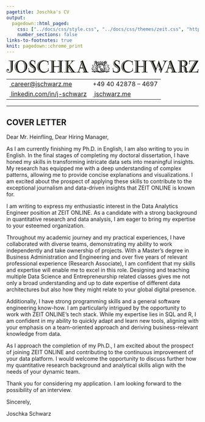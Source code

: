 ```yaml
---
pagetitle: Joschka's CV
output:
  pagedown::html_paged:
    css: ["../docs/css/style.css", "../docs/css/themes/zeit.css", "https://use.fontawesome.com/releases/v6.1.1/css/all.css"]
    number_sections: false
links-to-footnotes: true
knit: pagedown::chrome_print
---
```


<!-- disable phone number linking in Mobile Safari? -->
<meta name="format-detection" content="telephone=no">

<!-- Load CSS & Fonts -->
<!-- see lhi.css -->

<!-- CONTENT -->
<div class="cv-page-wrapper">
<div class="cv-head-wrapper2">
<div class="cv-head-left">
<div class="svg-container-outer">
<svg xmlns="http://www.w3.org/2000/svg" viewBox="0 0 1743.1 115.8">
<style type="text/css">
.st0{fill:#191914;}
</style>
<g>
<path class="st0" d="M71.2,7.4c-0.6,0.1-1.3-0.1-2.1-0.5c-0.8-0.4-1.6-0.7-2.4-1c-1.8-0.5-3.6-0.4-5.4,0.4c-1.8,0.8-2.9,2.5-3.2,5c0,0.3,0,2.1-0.1,5.4c-0.1,3.3-0.1,7.3-0.1,12c-0.1,4.7-0.1,9.8-0.1,15.3c-0.1,5.5-0.1,10.7-0.1,15.5c-0.1,4.8-0.1,9-0.2,12.5c-0.1,3.5-0.1,5.6-0.1,6.2c-0.5,8.2-2.2,14.6-5,19.2c-2.8,4.6-6.2,8-9.9,10.3c-3.8,2.2-7.6,3.6-11.5,4.1c-3.9,0.5-7,0.7-9.5,0.7c-2.3,0-4.6-0.3-7.1-1c-2.5-0.7-4.7-1.7-6.8-3.1c-2.1-1.4-3.8-3.2-5.2-5.3c-1.4-2.2-2.2-4.9-2.3-8c-0.1-3.1,0.3-5.6,1.2-7.7s2-3.7,3.4-5c1.4-1.3,2.9-2.2,4.6-2.7c1.7-0.5,3.2-0.8,4.7-0.8c2.3,0.1,4.1,1,5.5,2.6c1.4,1.6,2.1,3.5,2.1,5.6c0,2.4-0.7,4.5-2.1,6c-1.4,1.6-3.3,2.4-5.5,2.4c-1.5,0-2.8-0.4-4-1.3c-1.2-0.8-2-1.7-2.5-2.7c-0.3-0.7-0.5-1.3-0.5-1.6c0-0.3-0.2-0.8-0.4-1.6c0-1.1-0.5-1.5-1.5-1.3c-0.5,0.2-0.9,0.6-1.1,1.2c-0.2,0.6-0.4,1.3-0.5,2.1c-0.1,0.8-0.1,1.6-0.1,2.4s0,1.5,0,2c0,1.3,0.3,2.8,1,4.5c0.7,1.7,1.8,3.3,3.2,4.7c1.5,1.4,3.4,2.6,5.7,3.6c2.4,1,5.2,1.3,8.5,1.1c3.3-0.2,6-1.2,7.9-3c1.9-1.8,3.4-3.9,4.3-6.3c1-2.4,1.6-4.7,1.8-7c0.2-2.3,0.3-4,0.2-5.2c0-0.6,0-2.9,0-6.8c0-3.9,0-8.5-0.1-14c-0.1-5.5-0.1-11.3,0-17.4c0-6.1,0-11.9,0-17.3c-0.1-5.4-0.1-9.8-0.1-13.4c0-3.6,0-5.5,0-5.8c0-0.4-0.1-1-0.4-1.7c-0.3-0.7-0.7-1.5-1.2-2.1c-0.5-0.7-1.1-1.3-1.9-1.8C31.6,6.2,30.7,6,29.7,6c-2.2-0.2-3.5-0.3-3.9-0.3S25,5.8,24.7,6c-0.3,0.2-0.8,0.5-1.6,0.8c-0.8,0.3-1.4,0.1-1.9-0.8c-0.6-0.7-0.7-1.6-0.4-2.5c0.3-0.9,0.7-1.4,1.3-1.4c0.7,0,1.3,0.1,1.8,0.4C24.3,2.8,24.9,3,25.6,3c0.3,0,1.3,0,3,0.1c1.7,0.1,3.7,0.1,5.9,0.2c2.2,0.1,4.4,0.1,6.6,0.1s4,0,5.4,0c1.3,0,3,0,5.1,0c2.1,0,4.2,0,6.3,0c2.1,0,4,0,5.7,0c1.7,0,2.7,0,3.2,0C67.7,3.2,68.4,3,69,2.6c0.6-0.3,1.2-0.4,1.9-0.3c0.5,0,0.9,0.2,1.2,0.7s0.5,1,0.5,1.6c0,0.6,0,1.2-0.3,1.7C72.1,7,71.7,7.3,71.2,7.4z M13.6,90.6c-1.2-1.1-1.7-2.2-1.6-3.4c0.1-1.2,0.4-2.4,0.9-3.4c0.2-1-0.1-1.5-0.9-1.7c-0.8-0.2-1.4,0.2-1.9,1c-0.8,1.3-1.2,2.4-1.2,3.5c0,1.1,0.2,2,0.5,2.8c0.3,0.8,0.8,1.5,1.2,2c0.5,0.5,0.8,0.8,1,1c0.7,0.4,1.3,0.4,1.9-0.2C14.1,91.6,14.1,91.1,13.6,90.6z M44.3,9.6c0-0.7-0.2-1.3-0.7-1.7c-0.4-0.4-1-0.5-1.5-0.5c-0.6,0.1-1.1,0.3-1.5,0.8s-0.7,1.1-0.7,1.8c0,0.1,0,1.4-0.1,3.7c-0.1,2.4-0.1,5.5-0.1,9.5c-0.1,3.9-0.1,8.3-0.1,13.3c-0.1,4.9-0.1,9.9-0.1,15c-0.2,12.1-0.3,25.7-0.4,40.9c0,1.8-0.2,3.4-0.7,4.8c-0.4,1.4-0.9,2.6-1.5,3.7c-0.5,1.1-1.1,1.9-1.6,2.5c-0.5,0.6-1,1.1-1.3,1.4c-1,0.9-1.1,1.5-0.4,2.1c0.7,0.5,1.5,0.6,2.4,0.2c1.6-1,3.2-2.7,4.8-5.2c1.6-2.5,2.5-5.7,2.6-9.4c0.1-15,0.2-28.4,0.4-40.4c0.1-5.1,0.2-10.1,0.2-15c0-4.9,0.1-9.4,0.1-13.4c0-4,0.1-7.2,0.1-9.8C44.3,11.4,44.3,9.9,44.3,9.6z"/>
<path class="st0" d="M188.9,55.8c-0.1,8.2-1.4,15.7-4,22.6c-2.6,6.9-6.3,12.9-11,18c-4.7,5.1-10.4,9.1-17,12.2c-6.6,3-14.1,4.7-22.3,5.2c-8.5,0.4-16.3-0.7-23.4-3.3c-7.1-2.6-13.2-6.4-18.4-11.3c-5.2-4.9-9.3-10.7-12.4-17.3c-3-6.7-4.7-13.9-5-21.6c-0.3-7.5,0.7-14.6,2.9-21.2c2.2-6.6,5.5-12.5,9.9-17.7c4.4-5.1,9.7-9.4,16-12.8c6.3-3.4,13.5-5.6,21.4-6.5c8.3-1.1,16.3-0.5,24,1.7c7.7,2.2,14.4,5.8,20.3,10.7c5.9,4.9,10.5,10.8,14,17.9C187.4,39.2,189,47.1,188.9,55.8z M103,16.5c0.7-0.5,1-1.2,0.9-1.9c-0.1-0.7-0.8-0.7-2.2,0c-6.9,4.8-12.3,11-16.3,18.8c-4,7.7-6,16.1-6,25c0,8.7,1.9,16.7,5.8,24.1c3.9,7.4,9.1,13.5,15.7,18.4c1.1,0.8,1.9,1,2.4,0.5c0.5-0.5,0.1-1.3-1.2-2.4c-5.5-4.8-9.8-10.7-13-17.7c-3.2-7-4.7-14.6-4.6-22.9c0.2-9.5,1.9-17.7,5.2-24.5C92.7,27,97.2,21.2,103,16.5z M164.7,57.5c-0.2-7-1.1-13.7-2.8-20c-1.7-6.4-4-11.9-7.1-16.6c-3-4.7-6.7-8.4-11-11c-4.3-2.6-9.2-3.6-14.7-3.1c-5.3,0.5-9.8,2.3-13.5,5.2c-3.7,3-6.7,6.8-8.9,11.6c-2.2,4.8-3.8,10.3-4.7,16.6c-0.9,6.3-1.3,13-1,20c0.3,7,1.2,13.5,2.6,19.4c1.5,5.9,3.6,11.1,6.3,15.3c2.7,4.3,6.1,7.6,10.2,10c4,2.4,8.7,3.5,14,3.3c6.2-0.2,11.3-1.8,15.3-4.9c4-3,7.2-6.9,9.5-11.7c2.3-4.8,3.9-10.2,4.8-16.1C164.5,69.6,164.9,63.5,164.7,57.5z M173.2,58.5c0-4.8-0.3-9.5-1-14.2c-0.7-4.7-1.8-9.1-3.2-13.3c-1.5-4.2-3.3-8-5.6-11.5c-2.3-3.4-4.9-6.3-7.9-8.7c-1.1-0.8-1.7-0.9-1.9-0.2c-0.2,0.7,0,1.3,0.7,1.8c4.9,5.8,8.5,12.7,10.7,20.6c2.2,7.9,3.5,16.5,3.9,25.8c0.2,4.7,0,9.1-0.7,13.2c-0.6,4.1-1.4,7.8-2.3,11s-1.7,5.8-2.6,7.7c-0.8,2-1.4,3.1-1.7,3.4c-0.5,0.6-0.5,1.2-0.1,1.8c0.4,0.6,1.1,0.3,1.8-0.9c2-3.1,3.6-6,4.9-8.9c1.3-2.9,2.3-5.8,3-8.7c0.7-2.9,1.2-5.9,1.5-9.1C173,65.4,173.2,62.1,173.2,58.5z"/>
<path class="st0" d="M266.2,73.6c0.7,4,0.9,7.8,0.7,11.2c-0.2,3.4-0.9,6.6-1.9,9.4c-1,2.8-2.4,5.3-4,7.5c-1.7,2.2-3.5,4-5.6,5.5c-3.4,2.5-7.3,4.2-11.5,5c-4.2,0.8-8.4,1-12.7,0.7c-4.2-0.3-8.2-1-11.8-2.1c-3.7-1.1-6.6-2.4-8.8-3.7c-0.8-0.6-1.8-0.8-3.1-0.6c-1.3,0.2-2.2,0.8-2.6,1.8c-0.5,1-1,1.5-1.5,1.7c-0.5,0.2-1,0.1-1.3-0.1c-0.3-0.2-0.6-0.6-0.8-1c-0.2-0.5-0.2-0.9-0.1-1.4c0.5-2.1,0.8-4.7,0.9-7.6c0.1-3,0-6-0.1-9.1c-0.2-3.1-0.5-6-1-8.9c-0.5-2.9-1.1-5.2-1.8-7.2c-0.2-1.6-0.1-2.6,0.3-2.9c0.4-0.4,0.8-0.6,1.3-0.7c0.3-0.1,0.6-0.2,1-0.2c0.3,0,0.7,0.2,1,0.5c0.3,0.3,0.5,0.9,0.7,1.7c0.1,0.8,0.2,1.9,0.2,3.4c0,1.5,0.2,3.7,0.7,6.7c0.5,3,1.4,6,2.7,9.1c1.3,3.1,3.2,5.9,5.7,8.4c2.5,2.5,5.6,4.1,9.4,4.8c1.6,0.2,3.5,0.4,5.8,0.6c2.3,0.2,4.6-0.1,7-0.7c2.4-0.6,4.6-1.9,6.7-3.8c2.1-1.9,3.8-4.8,4.9-8.7c1.2-3.8,1.5-7.1,1.1-9.9c-0.4-2.8-1.3-5.1-2.5-7.1c-1.2-2-2.6-3.6-4.2-4.9c-1.6-1.3-2.9-2.4-4.1-3.3c-0.7-0.5-1.9-1.4-3.6-2.5c-1.7-1.1-3.7-2.4-5.9-4c-2.2-1.5-4.5-3.3-6.9-5.2c-2.4-2-4.6-4.1-6.7-6.4c-2.1-2.3-3.9-4.9-5.4-7.6c-1.5-2.7-2.5-5.5-2.9-8.5c-0.5-3.4-0.5-6.8-0.1-10.1c0.4-3.3,1.3-6.4,2.8-9.3c1.5-2.9,3.5-5.4,6.2-7.6c2.6-2.2,6-3.8,10.2-5c2.6-0.7,5.2-1.1,7.7-1.2c2.5-0.1,4.9,0.2,7.2,0.6c2.4,0.5,4.8,1.2,7.2,2.1c2.5,1,5.1,2.1,7.8,3.3c1.2,0.3,2.1,0.2,2.9-0.2c0.7-0.5,1.3-1.1,1.8-1.8c0.5-0.5,1.1-0.8,1.8-1c0.7-0.1,1,0.4,0.8,1.6c-0.4,2.1-0.7,4.4-0.9,6.8c-0.2,2.4-0.3,4.9-0.4,7.2c-0.1,2.4-0.1,4.7-0.1,6.9s0.1,4.1,0.3,5.7c0.2,0.6,0.2,1.5,0.1,2.6c-0.1,1.1-0.8,1.7-2,1.7c-1.1,0-1.7-0.4-1.8-1.1c-0.1-0.7-0.1-1.8,0.2-3.2c0.1-0.6,0.1-1.6,0.1-2.9c0-1.3-0.1-2.7-0.4-4.3c-0.2-1.6-0.6-3.2-1.1-4.9c-0.5-1.6-1.1-3.2-1.9-4.5c-1.2-1.6-2.6-3.2-4.3-4.7c-1.7-1.5-3.6-2.8-5.7-3.7c-2.1-1-4.4-1.5-6.8-1.5c-2.4-0.1-4.9,0.6-7.6,2c-1.5,0.7-2.9,2-4.3,3.7c-1.4,1.7-2.3,3.8-2.7,6.2c-0.4,2.4-0.1,5,1,7.7c1.1,2.8,3.3,5.5,6.8,8.3c2.7,2.2,6,4.7,9.9,7.6c3.8,2.8,7.6,5.9,11.2,9.3c3.6,3.4,6.9,7.1,9.7,11.1C263.4,64.7,265.3,69,266.2,73.6z M254.7,90.4c0.6-3.5,0.5-7.2-0.1-11.1c-0.7-3.9-2.2-7.2-4.6-9.9c-1.5-1.7-3.2-3.5-5.2-5.4c-2-1.9-4.2-3.9-6.5-5.9c-2.4-2-4.8-4-7.2-5.9c-2.5-1.9-4.8-3.7-7.1-5.4c-4.3-3.3-7.4-6.6-9.3-10c-1.9-3.4-2.8-6.9-2.8-10.7c0-3.8,0.6-7.1,1.9-9.9c1.3-2.8,3.6-5.6,7.1-8.3c0.8-0.8,1-1.6,0.7-2.2c-0.3-0.6-1-0.7-2.1-0.2c-0.6,0.5-1.5,1.3-2.9,2.4c-1.3,1.1-2.6,2.5-4,4.5c-1.3,1.9-2.5,4.2-3.4,7c-0.9,2.8-1.3,6-1.1,9.9c0.3,4.7,1.5,8.6,3.6,11.8c2.1,3.2,5.2,6.4,9.2,9.5c2.2,1.8,4.5,3.6,7.1,5.4c2.6,1.8,5.1,3.6,7.6,5.5c2.5,1.9,4.7,3.7,6.7,5.4c2,1.7,3.6,3.4,4.6,5c2.2,3.1,3.6,6.4,4.2,10.1c0.6,3.7,0.7,6.6,0.2,8.8c-0.9,3.4-2.1,6.2-3.6,8.3c-1.5,2.2-3.4,4.1-5.5,5.6c-1.4,0.7-2,1.4-1.8,2.1c0.2,0.6,1,0.5,2.5-0.3c1.2-0.6,2.4-1.5,3.6-2.6c1.2-1.1,2.4-2.4,3.5-3.7c1.1-1.4,2-2.9,2.9-4.5C253.8,93.9,254.4,92.2,254.7,90.4z"/>
<path class="st0" d="M382.9,75.6c0,0.5-0.1,1.3-0.3,2.4c-0.2,1.1-0.3,2.3-0.4,3.8c-0.1,1.5-0.1,3.1-0.1,4.9c0,1.7,0.2,3.5,0.6,5.3c0.4,1.6,0.4,2.8,0,3.7c-0.4,0.8-1,1.4-1.8,1.6c-0.8,0.2-1.5,0.3-2.1,0.4c-0.6,0.1-1.5,0.6-2.8,1.7c-0.9,0.6-2.5,1.7-4.8,3.3c-2.3,1.5-5.2,3.1-8.5,4.7c-3.4,1.6-7.3,3-11.6,4.3c-4.4,1.3-9,1.9-14.1,1.9c-8.5,0.1-16.4-1.3-23.5-4.3c-7.2-3-13.3-7-18.5-12.2c-5.2-5.1-9.3-11.2-12.2-18.1c-2.9-6.9-4.4-14.3-4.4-22.2c0-8.1,1.6-15.6,4.9-22.7c3.2-7.1,7.8-13.1,13.6-18.1c5.8-5,12.7-8.9,20.7-11.6c7.9-2.7,16.6-3.7,25.9-3.1c4.6,0.3,8.5,0.8,11.5,1.5c3.1,0.7,5.7,1.4,7.7,2.1c2.1,0.7,3.7,1.5,4.9,2.1c1.2,0.7,2.3,1.1,3.3,1.4c1.1,0.3,2.4,0.4,4,0.2c1.6-0.2,3-0.7,4.2-1.4c1-1,1.7-1,2.1-0.2c0.4,0.8,0.4,1.6,0.1,2.2c-0.6,3-1,5.4-1.2,7.2c-0.2,1.9-0.2,3.4-0.1,4.6c0.1,1.2,0.3,2.2,0.5,3c0.2,0.8,0.5,1.7,0.7,2.6c0.1,1.1,0.3,2.3,0.5,3.7c0.2,1.4,0.4,2.8,0.6,4.1c0.1,1.3,0.2,2.5,0.1,3.7c-0.1,1.1-0.3,1.8-0.7,2.1c-0.4,0.5-0.9,0.8-1.4,0.9c-0.5,0.1-1.1,0-1.5-0.2c-0.5-0.2-0.9-0.6-1.2-1c-0.3-0.5-0.4-1-0.3-1.7c0.2-0.7,0.4-1.5,0.7-2.3c0.2-0.8,0.4-2.3,0.4-4.4c-0.9-5.7-2.6-10.2-5.1-13.3c-2.6-3.1-5.5-5.5-8.8-7c-3.3-1.5-6.7-2.5-10.2-2.9c-3.5-0.4-6.8-0.6-9.7-0.7c-5.8-0.1-11.2,1-16.2,3.3c-5,2.3-9.3,5.6-13,9.9c-3.7,4.3-6.6,9.4-8.7,15.4c-2.1,6-3.2,12.6-3.3,20c-0.1,6.7,0.8,13,2.8,18.8c2,5.9,4.7,11,8.3,15.4c3.6,4.4,7.9,7.9,13,10.5c5.1,2.6,10.8,4,17.1,4.1c1,0,2.6-0.1,4.9-0.2c2.3-0.1,4.9-0.6,7.8-1.4c2.9-0.8,5.9-2.1,9-3.8c3.1-1.8,5.9-4.2,8.5-7.2c1.1-1.4,2.1-3.3,3.2-5.8c1-2.5,1.1-5.8,0.2-9.9c-0.3-1-0.3-1.6-0.1-2.1c0.2-0.4,0.9-0.7,2.2-1c1.1-0.1,1.9-0.1,2.4,0.2C382.8,74.1,382.9,74.7,382.9,75.6z M324.9,106.2c-5.8-1.4-11-3.7-15.6-7c-4.6-3.3-8.5-7.1-11.8-11.5c-3.2-4.4-5.7-9.2-7.4-14.5c-1.7-5.2-2.5-10.6-2.4-16c0.2-11.8,3-21.5,8.3-29.3c5.3-7.8,13.1-13.8,23.2-17.9c0.9-0.4,1.4-1,1.6-1.7c0.2-0.7-0.3-0.9-1.6-0.5c-5.6,1.9-10.6,4.5-15.2,7.7c-4.5,3.2-8.4,7-11.5,11.3c-3.2,4.3-5.6,9-7.3,14.2c-1.7,5.2-2.5,10.7-2.5,16.4c0.1,5.8,1.3,11.6,3.5,17.3c2.2,5.7,5.2,10.9,9,15.7c3.8,4.7,8.2,8.7,13.2,11.8c5.1,3.2,10.4,5.1,16,5.9c1.1,0.2,1.6,0,1.7-0.6C326,106.8,325.7,106.4,324.9,106.2z"/>
<path class="st0" d="M516,107.9c0,0.7,0,1.4,0,1.9c0,0.5-0.5,0.8-1.6,0.8c-0.5,0-1.6,0-3.2-0.1c-1.7-0.1-3.7-0.1-6.1-0.2c-2.4-0.1-5-0.2-7.8-0.2c-2.8-0.1-5.5,0-8,0.1c-5.3,0.2-10.1,0.4-14.3,0.6c-4.2,0.2-6.9,0.2-7.9,0.2c-0.8,0-1.5-0.2-2.1-0.6c-0.6-0.4-1-0.8-1.3-1.4c-0.2-0.5-0.3-1.1-0.1-1.6c0.1-0.5,0.6-0.9,1.4-1.1c1.1-0.4,2.1-0.4,3,0.2c0.9,0.5,1.8,0.8,2.6,1c0.8,0,1.6,0,2.4,0c0.8,0,1.6-0.2,2.4-0.6c0.7-0.4,1.4-1.1,1.9-2.1c0.5-1,0.8-2.3,0.8-4.1c0-1.1,0-2.8,0.1-5.1c0-2.3,0.1-4.9,0.1-7.7c0-2.8,0-5.7,0.1-8.7c0-3,0.1-5.7,0.1-8.2c0-2.5,0-4.6,0-6.2c0-1.6,0-2.6,0-2.8c0-0.5,0-1.1,0-1.7s-0.1-1-0.3-1c-0.6,0-2.2,0-4.9,0.1c-2.7,0.1-5.9,0.1-9.5,0.2c-3.6,0.1-7.5,0.1-11.5,0.2c-4,0.1-7.6,0.1-10.7,0.1c-3.1,0-5.5,0-7-0.1c-1.5-0.1-2.4-0.1-2.6-0.1c-0.3,0-0.5,0.1-0.7,0.2c-0.4,0.2-0.6,0.9-0.6,2.1c0,1,0,3.2-0.1,6.7c0,3.5-0.1,7.3-0.1,11.4c-0.1,4.1-0.1,8-0.1,11.8c0,3.8,0,6.4,0.1,7.9c0,1.2,0.1,2.3,0.4,3.4s0.8,2.1,1.5,3c0.7,0.9,1.6,1.6,2.6,2c1.1,0.4,2.5,0.5,4.1,0.3c1.1-0.2,1.8-0.4,2.3-0.6c0.4-0.2,1.1-0.4,1.8-0.9c0.6-0.3,1.1-0.3,1.5-0.1c0.4,0.3,0.6,0.7,0.7,1.2c0.1,0.5,0.1,1.1-0.1,1.7c-0.1,0.6-0.5,1-1,1.4c-0.6,0.4-1.7,0.6-3.3,0.6s-3.6,0-5.8-0.1c-2.3-0.1-4.7-0.2-7.4-0.3c-2.7-0.2-5.4-0.2-8-0.1c-5.5,0.2-10.3,0.4-14.5,0.5c-4.2,0.1-7.3,0.2-9.5,0.2c-1.8,0-2.7-0.6-2.8-1.7c-0.1-1.1,0-2,0.3-2.8c0.3-0.7,0.7-1.1,1.1-1.2c0.4-0.1,0.9,0.1,1.5,0.4c0.5,0.3,1.1,0.7,1.7,1c0.6,0.4,1.2,0.6,1.9,0.7c0.7,0,1.4,0,2.3-0.1c0.8-0.1,1.7-0.3,2.5-0.9c0.8-0.5,1.5-1.4,2.1-2.5c0.6-1.1,0.9-2.6,1-4.5c0-0.8,0-2.7,0.1-5.6c0-2.9,0.1-6.5,0.1-10.7c0-4.2,0.1-8.8,0.1-13.9c0-5.1,0.1-10.3,0.1-15.5c0-5.2,0-10.4,0.1-15.3c0-5,0.1-9.5,0.1-13.4c0-4,0-7.2,0-9.8c0-2.5,0-4,0-4.5c-0.1-1-0.5-2.3-1.3-3.9c-0.8-1.6-1.9-2.5-3.4-2.5c-1.4,0-2.3,0-2.7,0s-0.8,0.1-1.1,0.2c-0.8,0-1.4,0.1-1.8,0.3c-0.4,0.2-0.7,0.4-1,0.6c-0.3,0.2-0.6,0.4-0.8,0.5c-0.2,0.1-0.6,0.2-1.1,0.2c-0.5,0-0.9-0.3-1.1-0.8c-0.2-0.5-0.3-1.1-0.2-1.7c0.1-0.6,0.4-1.1,0.9-1.7c0.5-0.5,1.3-0.8,2.4-0.8c0.9,0.2,1.8,0.4,2.7,0.6c0.9,0.2,2.1,0.2,3.5,0.2c0.4,0,1.5,0,3.5,0c1.9,0,4.2,0,6.8,0.1c2.6,0.1,5.4,0.1,8.4,0.2c3,0.1,5.8,0.1,8.4,0.1c2.6,0,4.8,0,6.7,0c1.9,0,3,0,3.4,0c1.4-0.1,2.5-0.2,3.4-0.4c0.9-0.2,1.4,0.3,1.5,1.5c0.1,0.6,0.1,1.4,0.1,2.1c0,0.8-0.5,1.2-1.5,1.2c-1-0.3-1.6-0.6-1.9-1c-0.3-0.3-0.9-0.5-1.9-0.5c-0.5,0-1.3-0.1-2.3-0.2c-1-0.1-2.1,0-3.1,0.2c-1,0.3-1.9,0.8-2.7,1.7c-0.8,0.9-1.2,2.1-1.2,3.8c0,1.1,0,2.7,0,5c0,2.3,0,4.8,0,7.5c0,2.7,0,5.5,0.1,8.4c0,2.9,0.1,5.6,0.1,8c0,2.4,0,4.5,0,6.3s0,2.8,0,3.1c0,1.1,0.1,2,0.2,2.9c0.1,0.9,0.9,1.4,2.1,1.4c0.4,0,1.2-0.1,2.4-0.2c1.2-0.1,3.1-0.1,5.9,0c2.9,0,6.3,0,10.2,0c3.9,0,7.6,0,11.2-0.1c3.6-0.1,6.8-0.1,9.6-0.2c2.8-0.1,4.6-0.1,5.5-0.1c0.2,0,0.3-0.1,0.4-0.2c0.1,0,0.1-0.1,0.1-0.2c0.1,0,0.1-1,0.1-2.9c0-2,0-4.4,0-7.3c0-2.9,0-6.1,0-9.5c0-3.4,0-6.7,0-9.7c0-3,0-5.6,0-7.8c0-2.2,0-3.5,0-3.9c-0.1-1.9-0.6-3.5-1.6-4.7c-1-1.2-2.4-1.8-4.1-1.8c-1.3,0-2.2,0.1-2.7,0.2c-0.5,0.1-1,0.2-1.2,0.3c-0.3,0.1-0.6,0.2-0.9,0.3c-0.3,0.1-0.7,0.2-1.3,0.2c-0.7,0-1.2-0.2-1.5-0.6c-0.3-0.4-0.4-0.9-0.3-1.5c0.1-0.6,0.3-1.1,0.7-1.5c0.3-0.4,0.8-0.6,1.4-0.6c3.6,0,8,0.1,13.1,0.2c5.1,0.2,10.3,0.3,15.7,0.6c5.2,0.1,9.7,0.1,13.5,0.1c3.8-0.1,6-0.1,6.5-0.1c0.6,0,1,0.4,1.3,1.3c0.3,0.9-0.1,1.9-1,3.2c-0.5,0.3-0.9,0.5-1.2,0.4c-0.3-0.1-0.7-0.2-1.1-0.5c-0.4-0.3-1-0.5-1.6-0.8c-0.6-0.3-1.5-0.4-2.6-0.4c-1.1,0-2.2,0-3.5,0.1c-1.2,0.1-2.4,0.9-3.5,2.5c-0.7,1.1-1.1,2.1-1.1,3.3c-0.1,1.1-0.1,2.3-0.1,3.4c-0.1,15.5-0.2,29.3-0.3,41.5c0,5.2,0,10.3-0.1,15.3c-0.1,5-0.1,9.5-0.1,13.5c-0.1,4-0.1,7.2-0.1,9.7c0,2.5,0,3.8,0,4.1c0,0.3,0,0.9,0.1,1.7c0.1,0.8,0.3,1.6,0.7,2.5c0.4,0.9,1,1.6,1.8,2.2c0.8,0.6,1.9,1,3.2,1.1c1.2,0,2.1,0,2.7,0c0.6,0,1.2,0,1.6-0.1c0.4-0.1,0.8-0.1,1.1-0.2c0.3-0.1,0.6-0.3,1-0.5C515,105.7,516,106.2,516,107.9z M417.1,9.5c0-0.6-0.2-1.1-0.7-1.4c-0.4-0.3-0.9-0.5-1.4-0.5c-0.5,0-1,0.2-1.4,0.5c-0.4,0.3-0.7,0.8-0.7,1.4l-0.9,94.3c0,0.9,0.2,1.5,0.7,1.9c0.4,0.4,1,0.6,1.5,0.6c0.6,0,1.1-0.2,1.5-0.6c0.4-0.4,0.7-1,0.7-1.6c0-0.5,0-2.3,0-5.3c0-3,0-6.8,0.1-11.3c0-4.5,0.1-9.6,0.1-15.3c0-5.7,0.1-11.4,0.1-17.1C416.9,41.5,417,26.3,417.1,9.5z M487.2,9.2c0-0.6-0.2-1.1-0.7-1.4c-0.4-0.3-0.9-0.5-1.4-0.5c-0.5,0-1,0.2-1.4,0.5C483.3,8,483,8.5,483,9.2l-0.7,94.3c0,0.8,0.2,1.5,0.7,1.9c0.4,0.4,0.9,0.6,1.5,0.6c0.5,0,1-0.2,1.5-0.6c0.4-0.4,0.7-1,0.7-1.6c0-0.5,0-2.3,0-5.2c0-3,0-6.7,0.1-11.2c0-4.5,0.1-9.6,0.1-15.2c0-5.6,0.1-11.3,0.1-17.2C487,41.4,487.1,26.1,487.2,9.2z"/>
<path class="st0" d="M624.7,111.4c-0.7,0-2.1,0-4.3-0.1c-2.2-0.1-4.7-0.1-7.6-0.2c-2.9-0.1-6-0.1-9.3-0.2c-3.3-0.1-6.4-0.1-9.3-0.1c-2.9,0-5.5,0.1-7.7,0.2c-2.2,0.1-3.7,0.3-4.5,0.5c-1.1,0.3-1.8,0.2-2.3-0.2c-0.4-0.5-0.7-1-0.7-1.6c0-0.6,0.2-1.1,0.5-1.6c0.3-0.5,0.8-0.7,1.4-0.6c1.8,0.8,3.3,1.1,4.7,0.6c1.4-0.4,2.2-0.8,2.5-1.3c0.4-0.5,0.5-1.2,0.3-2c-0.2-0.8-0.7-2-1.6-3.7c-0.3-0.5-1-1.7-2.2-3.4c-1.2-1.7-2.6-3.8-4.1-6.2c-1.6-2.4-3.3-4.9-5.1-7.6c-1.8-2.7-3.5-5.2-5.1-7.6c-1.6-2.4-2.9-4.5-4.1-6.2c-1.2-1.8-1.9-2.9-2.2-3.4c-1-1.3-1.7-1.7-2.1-1.3c-0.4,0.4-0.7,1.1-0.7,2.1c0,0.3,0,1.9,0,4.6c0,2.8,0,5.9-0.1,9.3c0,3.4-0.1,6.8-0.1,10c0,3.2,0,5.4,0,6.6c0,7.3,2.5,10.9,7.7,10.7c0.9-0.2,1.6-0.3,2.2-0.4c0.6-0.1,1.1-0.2,1.5-0.4c1.2-0.5,1.9-0.5,2.1,0.1c0.2,0.6,0.3,1.1,0.3,1.7c0,0.8-0.2,1.4-0.5,1.6c-0.3,0.2-1.2,0.3-2.7,0.3c-0.7,0-2.1,0-4.3-0.1c-2.2-0.1-4.7-0.1-7.6-0.2c-2.9-0.1-6-0.1-9.3-0.1c-3.3,0-6.4,0-9.3-0.1c-2.9-0.1-5.4-0.1-7.7,0c-2.2,0.1-3.7,0.1-4.5,0.2c-1.8,0.2-3.1,0.1-3.9-0.3c-0.8-0.4-1.3-1-1.5-1.6c-0.1-0.6,0-1.2,0.4-1.8c0.4-0.6,0.8-0.9,1.3-1c0.7-0.1,1.2-0.1,1.6,0.1c0.4,0.2,0.7,0.3,1,0.6c0.3,0.2,0.6,0.5,1,0.7c0.4,0.3,1,0.4,1.8,0.4c0.8,0,1.7,0,2.7,0.1c1,0.1,2,0,2.9-0.2c0.9-0.2,1.7-0.7,2.4-1.5c0.7-0.8,1-2,1-3.7c0-1,0-3.7,0.1-8.1c0.1-4.5,0.2-9.8,0.3-15.9c0.1-6.1,0.2-12.7,0.3-19.6c0.1-6.9,0.2-13.4,0.2-19.5c0-6,0.1-11.2,0.1-15.3c0-4.2,0-6.7-0.1-7.4c-0.1-1-0.2-2-0.4-3.1s-0.4-2.2-0.9-3.2c-0.4-1-1.1-1.9-1.8-2.5c-0.8-0.7-1.9-1.1-3.4-1.2c-1.9-0.2-3.1-0.3-3.8-0.4c-0.7-0.1-1.7,0.2-2.9,0.9c-0.5,0.2-0.9,0.1-1.1-0.4c-0.2-0.5-0.4-1-0.4-1.7s0.1-1.2,0.4-1.7c0.3-0.5,0.8-0.7,1.6-0.7c2.5,0.1,5.9,0.2,10.2,0.2c4.4,0.1,8.9,0.1,13.7,0.1c4.8,0,9.3,0,13.5-0.1c4.3-0.1,7.5-0.1,9.8-0.1c0.8,0,1.2,0.5,1.2,1.6c0,1.1-0.4,1.6-1.2,1.7c-0.6,0.1-1.3,0-2.1-0.2c-0.8-0.3-1.7-0.3-2.7-0.1c-2.1,0.4-4,1.2-5.8,2.3c-1.8,1.1-2.8,3-2.9,5.6c-0.1,1.9-0.2,4.5-0.2,7.9c-0.1,3.3-0.1,6.7-0.1,10.1c0,3.4,0,6.5,0,9.2c0,2.8,0,4.5,0,5.2c0,1.1,0.3,1.6,1,1.7c0.7,0.1,1.4-0.3,2.1-1.1c1.8-2.2,4-4.9,6.8-8c2.7-3.1,5.5-6.2,8.3-9.4c2.8-3.2,5.4-6.2,7.8-9.1c2.4-2.9,4-5.3,4.9-7.2c0.6-1.3,0.8-2.4,0.7-3.4c-0.1-1-0.4-1.8-1-2.5c-0.6-0.6-1.3-1.1-2.1-1.3c-0.8-0.2-1.5-0.2-2.2,0.2c-1.4,0.9-2.5,0.9-3.2,0.2c-0.8-0.7-1.1-1.4-0.9-2.1c0.1-0.6,0.7-1.1,1.7-1.3c1-0.2,2.2-0.3,3.5-0.2c1.3,0.1,2.6,0.1,4,0.2c1.3,0.1,2.4,0.2,3.2,0.2c0.8,0,2.2,0,4.3,0c2.1,0,4.2,0,6.5,0c2.3,0,4.4,0,6.4-0.1c2-0.1,3.4-0.1,4.2-0.2c0.7-0.1,1.2-0.2,1.5-0.4c0.3-0.2,0.7-0.1,1.1,0.2c0.3,0.2,0.5,0.6,0.6,1c0.1,0.5,0.1,1,0.1,1.4c-0.1,0.5-0.2,0.9-0.4,1.3c-0.2,0.4-0.6,0.5-1.1,0.2c-1.4-0.6-3.1-0.8-5.3-0.6c-0.9,0-1.9,0.1-2.9,0.2c-1.1,0.2-2.3,0.5-3.6,1.1c-1.3,0.6-2.7,1.4-4.3,2.5c-1.5,1.1-3.1,2.5-4.6,4.3c-1.7,1.9-3.8,4.2-6.4,7c-2.6,2.8-5.1,5.5-7.6,8.1c-2.5,2.7-4.6,5-6.3,6.9c-1.8,2-2.7,3-2.8,3.1c-1.3,1.4-1.3,2.7-0.1,3.8c0.2,0.3,1.3,1.9,3.2,4.9c1.9,2.9,4.3,6.5,7.1,10.7c2.8,4.2,5.8,8.7,9.1,13.6c3.3,4.9,6.4,9.4,9.3,13.7c2.9,4.2,5.4,7.9,7.5,10.9c2.1,3,3.5,4.8,4,5.3c2.6,2.7,4.8,4.2,6.5,4.8c1.7,0.5,3.2,0.8,4.5,0.8c0.9,0,1.7-0.2,2.4-0.5c0.7-0.3,1.5-0.6,2.4-1c0.7-0.3,1.2-0.2,1.4,0.2c0.2,0.5,0.3,1,0.3,1.7c-0.1,0.6-0.2,1.3-0.5,1.9c-0.3,0.6-0.6,1-1,1H624.7zM549.3,10.4c0-0.8-0.2-1.5-0.7-1.9c-0.4-0.4-0.9-0.6-1.5-0.6c-0.5,0-1,0.2-1.5,0.6c-0.4,0.4-0.7,1-0.7,1.7c-0.1,17.2-0.2,32.6-0.3,46.1c0,5.8,0,11.6-0.1,17.2c-0.1,5.6-0.1,10.7-0.1,15.2c-0.1,4.5-0.1,8.2-0.1,11.1c0,2.9,0,4.5,0,4.9c0,0.7,0.2,1.3,0.7,1.7c0.4,0.4,0.9,0.6,1.5,0.6c0.5,0,1-0.2,1.5-0.6c0.4-0.4,0.7-1,0.7-1.8c0-0.1,0-1.5,0-4.2c0-2.7,0-6.2,0.1-10.6c0-4.3,0.1-9.2,0.1-14.7c0-5.5,0.1-11.1,0.1-16.9c0-5.8,0-11.5,0.1-17c0-5.6,0.1-10.6,0.1-15c0-4.5,0.1-8.1,0.1-11C549.3,12.5,549.3,10.9,549.3,10.4z M600.9,105.5c-0.1-0.3-1-1.8-2.7-4.3c-1.7-2.5-3.9-5.7-6.4-9.5c-2.6-3.8-5.3-7.8-8.2-12.1s-5.7-8.3-8.3-12.1c-2.6-3.8-4.8-6.9-6.6-9.5c-1.8-2.6-2.8-4.1-3-4.5c-0.2-0.3-0.6-0.4-1.1-0.4c-0.5,0.1-1.1,0.2-1.5,0.5c-0.5,0.3-0.9,0.6-1.1,1.1c-0.2,0.5-0.2,0.9,0.1,1.4c0.1,0.2,1,1.6,2.8,4.2c1.8,2.6,3.9,5.8,6.5,9.6c2.5,3.8,5.3,7.9,8.2,12.2c2.9,4.3,5.7,8.3,8.2,11.9c2.5,3.7,4.5,6.7,6.1,9c1.6,2.3,2.3,3.4,2.2,3.2c0.2,0.4,0.6,0.7,1.2,0.8c0.6,0.1,1.3,0.1,1.8,0c0.6-0.1,1.1-0.3,1.5-0.6C601,106.1,601.1,105.8,600.9,105.5z"/>
<path class="st0" d="M745.1,106.3c0.5,0.5,0.5,1.3,0.1,2.3c-0.4,1-0.9,1.8-1.4,2.3c-0.3,0.3-0.9,0.5-1.8,0.5c-0.9,0-2.3-0.1-4-0.2c-1.7-0.2-3.8-0.3-6.3-0.4c-2.5-0.1-5.5-0.1-9,0c-1.7,0.1-3.6,0.2-5.8,0.2c-2.2,0.1-4.4,0.1-6.6,0.1c-2.2,0-4.3,0-6.4,0c-2.1,0-3.8,0-5.2,0c-2.2,0-3.7-0.2-4.6-0.7c-0.9-0.5-1.3-1.5-1.2-3.1c0.1-1.6,0.6-2.5,1.5-2.6s1.8,0,2.6,0.4c0.7,0.5,1.5,0.8,2.4,0.9c0.9,0.1,1.9,0,2.9-0.2c2.5-0.2,3.3-1.5,2.6-3.8c-0.1-0.3-0.3-1-0.6-1.9c-0.3-1-0.7-2.1-1.2-3.6c-0.5-1.4-1-3-1.6-4.7c-0.6-1.7-1.2-3.4-1.8-5.1c-1.4-4-2.9-8.5-4.6-13.5h-27.5c-1.8,5.1-3.3,9.6-4.6,13.7c-0.6,1.8-1.2,3.5-1.7,5.2c-0.5,1.6-1,3.2-1.5,4.5c-0.4,1.4-0.8,2.5-1,3.3c-0.2,0.8-0.4,1.3-0.4,1.4c0,0.2,0,0.6,0.1,1.1c0.1,0.5,0.2,1.1,0.4,1.6c0.1,0.5,0.3,1,0.5,1.4c0.2,0.4,0.4,0.7,0.6,0.8c0.4,0.4,1.1,0.6,2,0.6c0.9-0.1,1.7-0.2,2.4-0.6c0.6-0.2,1.3-0.6,2.3-1c0.9-0.5,1.6-0.1,2.1,1.2c0.3,0.8,0.1,1.9-0.4,3c-0.6,1.2-1.1,1.8-1.5,1.8c-0.9-0.1-2.1-0.2-3.6-0.3c-1.5-0.1-3.1-0.2-4.7-0.2c-1.6-0.1-3.1-0.1-4.6-0.1c-1.4,0-2.5,0-3.3,0c-1.4,0-2.9,0-4.6,0c-1.7,0-3.6,0.1-5.7,0.3c-1.6,0.2-2.5,0-2.9-0.7c-0.3-0.7-0.5-1.4-0.5-2c0-0.6,0-1.1,0-1.4s0.5-0.6,1.5-0.8c0.6-0.2,1.5-0.1,2.6,0.4c1.2,0.5,2.4,0.6,3.7,0.2c0.6-0.1,1.2-0.3,1.9-0.5c0.7-0.2,1.4-0.6,2.1-1.1c0.7-0.5,1.4-1.3,2.1-2.4c0.7-1.1,1.5-2.5,2.3-4.3c0.6-1.3,1.3-3.2,2.1-5.6c0.8-2.5,1.8-5.4,2.9-8.7c1.1-3.3,2.3-6.9,3.6-10.9c1.3-4,2.6-8,4-12.2c1.4-3.9,2.7-7.8,4-11.5c1.3-3.8,2.4-7.1,3.5-10c1-2.9,1.9-5.3,2.5-7.2c0.6-1.9,1-3,1-3.2c0.2-1.2,0.3-2.1,0.4-2.7c0-0.6,0-1.2-0.2-1.7c-0.3-1.9-0.8-3.7-1.4-5.5c-0.6-1.7-1.6-3.4-2.9-5c-1-1.2-1-2.3,0-3.5c1-1.2,2.4-1.5,4.3-1c0.1,0,0.6-0.2,1.5-0.5s1.8-0.7,2.9-1.3c1-0.5,2-1.1,2.9-1.7c0.9-0.6,1.5-1.1,1.8-1.5c0.4-0.7,0.9-1.5,1.5-2.1c0.6-0.7,1.2-1.2,1.8-1.4c0.6-0.3,1.2-0.3,1.8,0c0.6,0.3,1.1,0.9,1.5,1.8c7,18.2,13.2,34.6,18.8,49.1c2.4,6.3,4.7,12.4,7.1,18.4c2.4,6,4.5,11.4,6.4,16.1c1.9,4.8,3.5,8.7,4.8,11.7c1.3,3,2.1,4.7,2.4,5c0.8,0.8,1.4,1.5,1.8,1.9c0.4,0.4,0.8,0.8,1.2,1c0.3,0.3,0.7,0.5,1,0.6c0.3,0.1,0.6,0.2,1,0.3c0.9,0.1,1.6,0.2,2.1,0.2c0.5,0.1,0.9,0.1,1.2,0.1c0.3,0,0.6,0,0.9,0c0.3,0,0.7-0.1,1.2-0.2c0.7-0.1,1.2-0.3,1.5-0.7C744.2,106,744.6,106,745.1,106.3z M681.4,35.1c-0.3-0.7-0.6-1.2-0.9-1.4c-0.3-0.2-0.6,0.1-1,1c0,0.2-0.1,0.9-0.4,1.9c-0.3,1.1-0.7,2.4-1.1,3.9c-0.4,1.5-1,3.2-1.5,5.1c-0.6,1.9-1.2,3.7-1.8,5.6c-1.4,4.5-2.9,9.4-4.7,15h23L681.4,35.1z M682.9,15.4c-0.3-0.7-0.7-1.2-1.1-1.5c-0.4-0.3-0.9-0.3-1.3-0.2c-0.4,0.2-0.8,0.5-1,0.9c-0.2,0.4-0.3,1-0.1,1.7l33.4,87.2c0.3,0.6,0.7,1.1,1.2,1.3c0.5,0.2,1,0.3,1.4,0.2c0.4-0.1,0.8-0.4,1-0.8c0.2-0.4,0.1-1-0.1-1.7L682.9,15.4z"/>
<path class="st0" d="M1031.1,73.6c0.7,4,0.9,7.8,0.7,11.2c-0.2,3.4-0.9,6.6-1.9,9.4c-1,2.8-2.4,5.3-4,7.5c-1.7,2.2-3.5,4-5.6,5.5c-3.4,2.5-7.3,4.2-11.5,5c-4.2,0.8-8.4,1-12.7,0.7c-4.2-0.3-8.2-1-11.8-2.1c-3.7-1.1-6.6-2.4-8.8-3.7c-0.8-0.6-1.8-0.8-3.1-0.6c-1.3,0.2-2.2,0.8-2.6,1.8c-0.5,1-1,1.5-1.5,1.7c-0.5,0.2-1,0.1-1.3-0.1c-0.3-0.2-0.6-0.6-0.8-1c-0.2-0.5-0.2-0.9-0.1-1.4c0.5-2.1,0.8-4.7,0.9-7.6c0.1-3,0-6-0.1-9.1c-0.2-3.1-0.5-6-1-8.9c-0.5-2.9-1.1-5.2-1.8-7.2c-0.2-1.6-0.1-2.6,0.3-2.9c0.4-0.4,0.8-0.6,1.3-0.7c0.3-0.1,0.6-0.2,1-0.2c0.3,0,0.7,0.2,1,0.5c0.3,0.3,0.5,0.9,0.7,1.7c0.1,0.8,0.2,1.9,0.2,3.4c0,1.5,0.2,3.7,0.7,6.7c0.5,3,1.4,6,2.7,9.1c1.3,3.1,3.2,5.9,5.7,8.4c2.5,2.5,5.6,4.1,9.4,4.8c1.6,0.2,3.5,0.4,5.8,0.6c2.3,0.2,4.6-0.1,7-0.7c2.4-0.6,4.6-1.9,6.7-3.8c2.1-1.9,3.8-4.8,4.9-8.7c1.2-3.8,1.5-7.1,1.1-9.9c-0.4-2.8-1.3-5.1-2.5-7.1c-1.2-2-2.6-3.6-4.2-4.9c-1.6-1.3-2.9-2.4-4.1-3.3c-0.7-0.5-1.9-1.4-3.6-2.5c-1.7-1.1-3.7-2.4-5.9-4c-2.2-1.5-4.5-3.3-6.9-5.2c-2.4-2-4.6-4.1-6.7-6.4c-2.1-2.3-3.9-4.9-5.4-7.6c-1.5-2.7-2.5-5.5-2.9-8.5c-0.5-3.4-0.5-6.8-0.1-10.1c0.4-3.3,1.3-6.4,2.8-9.3c1.5-2.9,3.5-5.4,6.2-7.6c2.6-2.2,6-3.8,10.2-5c2.6-0.7,5.2-1.1,7.7-1.2c2.5-0.1,4.9,0.2,7.2,0.6s4.8,1.2,7.2,2.1c2.5,1,5.1,2.1,7.8,3.3c1.2,0.3,2.1,0.2,2.9-0.2c0.7-0.5,1.3-1.1,1.8-1.8c0.5-0.5,1.1-0.8,1.8-1c0.7-0.1,1,0.4,0.8,1.6c-0.4,2.1-0.7,4.4-0.9,6.8c-0.2,2.4-0.3,4.9-0.4,7.2c-0.1,2.4-0.1,4.7-0.1,6.9s0.1,4.1,0.3,5.7c0.2,0.6,0.2,1.5,0.1,2.6c-0.1,1.1-0.8,1.7-2,1.7c-1.1,0-1.7-0.4-1.8-1.1c-0.1-0.7-0.1-1.8,0.2-3.2c0.1-0.6,0.1-1.6,0.1-2.9c0-1.3-0.1-2.7-0.4-4.3c-0.2-1.6-0.6-3.2-1.1-4.9c-0.5-1.6-1.1-3.2-1.9-4.5c-1.2-1.6-2.6-3.2-4.3-4.7c-1.7-1.5-3.6-2.8-5.7-3.7c-2.1-1-4.4-1.5-6.8-1.5c-2.4-0.1-4.9,0.6-7.6,2c-1.5,0.7-2.9,2-4.3,3.7c-1.4,1.7-2.3,3.8-2.7,6.2c-0.4,2.4-0.1,5,1,7.7c1.1,2.8,3.3,5.5,6.8,8.3c2.7,2.2,6,4.7,9.9,7.6c3.8,2.8,7.6,5.9,11.2,9.3c3.6,3.4,6.9,7.1,9.7,11.1C1028.4,64.7,1030.2,69,1031.1,73.6z M1019.6,90.4c0.6-3.5,0.5-7.2-0.1-11.1c-0.7-3.9-2.2-7.2-4.6-9.9c-1.5-1.7-3.2-3.5-5.2-5.4c-2-1.9-4.2-3.9-6.5-5.9c-2.4-2-4.8-4-7.2-5.9c-2.5-1.9-4.8-3.7-7.1-5.4c-4.3-3.3-7.4-6.6-9.3-10c-1.9-3.4-2.8-6.9-2.8-10.7c0-3.8,0.6-7.1,1.9-9.9c1.3-2.8,3.6-5.6,7.1-8.3c0.8-0.8,1-1.6,0.7-2.2s-1-0.7-2.1-0.2c-0.6,0.5-1.5,1.3-2.9,2.4c-1.3,1.1-2.6,2.5-4,4.5c-1.3,1.9-2.5,4.2-3.4,7c-0.9,2.8-1.3,6-1.1,9.9c0.3,4.7,1.5,8.6,3.6,11.8c2.1,3.2,5.2,6.4,9.2,9.5c2.2,1.8,4.5,3.6,7.1,5.4c2.6,1.8,5.1,3.6,7.6,5.5c2.5,1.9,4.7,3.7,6.7,5.4c2,1.7,3.6,3.4,4.6,5c2.2,3.1,3.6,6.4,4.2,10.1c0.6,3.7,0.7,6.6,0.2,8.8c-0.9,3.4-2.1,6.2-3.6,8.3c-1.5,2.2-3.4,4.1-5.5,5.6c-1.4,0.7-2,1.4-1.8,2.1c0.2,0.6,1,0.5,2.5-0.3c1.2-0.6,2.4-1.5,3.6-2.6c1.2-1.1,2.4-2.4,3.5-3.7c1.1-1.4,2-2.9,2.9-4.5C1018.8,93.9,1019.3,92.2,1019.6,90.4z"/>
<path class="st0" d="M1147.8,75.6c0,0.5-0.1,1.3-0.3,2.4c-0.2,1.1-0.3,2.3-0.4,3.8c-0.1,1.5-0.1,3.1-0.1,4.9c0,1.7,0.2,3.5,0.6,5.3c0.4,1.6,0.4,2.8,0,3.7c-0.4,0.8-1,1.4-1.8,1.6c-0.8,0.2-1.5,0.3-2.1,0.4c-0.6,0.1-1.5,0.6-2.8,1.7c-0.9,0.6-2.5,1.7-4.8,3.3c-2.3,1.5-5.1,3.1-8.5,4.7c-3.4,1.6-7.3,3-11.6,4.3c-4.4,1.3-9,1.9-14.1,1.9c-8.5,0.1-16.4-1.3-23.5-4.3c-7.2-3-13.3-7-18.5-12.2c-5.2-5.1-9.3-11.2-12.2-18.1c-2.9-6.9-4.4-14.3-4.4-22.2c0-8.1,1.6-15.6,4.9-22.7c3.2-7.1,7.8-13.1,13.6-18.1c5.8-5,12.7-8.9,20.7-11.6c7.9-2.7,16.6-3.7,25.9-3.1c4.6,0.3,8.5,0.8,11.5,1.5c3.1,0.7,5.7,1.4,7.7,2.1c2.1,0.7,3.7,1.5,4.9,2.1c1.2,0.7,2.3,1.1,3.3,1.4c1.1,0.3,2.4,0.4,4,0.2c1.6-0.2,3-0.7,4.2-1.4c1-1,1.7-1,2.1-0.2c0.4,0.8,0.4,1.6,0.1,2.2c-0.6,3-1,5.4-1.2,7.2c-0.2,1.9-0.2,3.4-0.1,4.6c0.1,1.2,0.3,2.2,0.5,3c0.2,0.8,0.5,1.7,0.7,2.6c0.1,1.1,0.3,2.3,0.5,3.7c0.2,1.4,0.4,2.8,0.6,4.1c0.1,1.3,0.2,2.5,0.1,3.7c-0.1,1.1-0.3,1.8-0.7,2.1c-0.4,0.5-0.9,0.8-1.4,0.9c-0.5,0.1-1.1,0-1.5-0.2c-0.5-0.2-0.9-0.6-1.2-1s-0.4-1-0.3-1.7c0.2-0.7,0.4-1.5,0.7-2.3c0.2-0.8,0.4-2.3,0.4-4.4c-0.9-5.7-2.6-10.2-5.1-13.3c-2.6-3.1-5.5-5.5-8.8-7c-3.3-1.5-6.7-2.5-10.2-2.9c-3.5-0.4-6.8-0.6-9.7-0.7c-5.8-0.1-11.2,1-16.2,3.3c-5,2.3-9.3,5.6-13,9.9c-3.7,4.3-6.6,9.4-8.7,15.4c-2.1,6-3.2,12.6-3.3,20c-0.1,6.7,0.8,13,2.8,18.8c2,5.9,4.7,11,8.3,15.4c3.6,4.4,7.9,7.9,13,10.5c5.1,2.6,10.8,4,17.1,4.1c1,0,2.6-0.1,4.9-0.2c2.3-0.1,4.9-0.6,7.8-1.4c2.9-0.8,5.9-2.1,9-3.8c3.1-1.8,5.9-4.2,8.5-7.2c1.1-1.4,2.1-3.3,3.2-5.8c1-2.5,1.1-5.8,0.2-9.9c-0.3-1-0.3-1.6-0.1-2.1c0.2-0.4,0.9-0.7,2.2-1c1.1-0.1,1.9-0.1,2.4,0.2C1147.7,74.1,1147.9,74.7,1147.8,75.6z M1089.8,106.2c-5.8-1.4-11-3.7-15.6-7c-4.6-3.3-8.5-7.1-11.8-11.5c-3.2-4.4-5.7-9.2-7.4-14.5c-1.7-5.2-2.5-10.6-2.4-16c0.2-11.8,3-21.5,8.3-29.3c5.3-7.8,13.1-13.8,23.2-17.9c0.9-0.4,1.4-1,1.6-1.7c0.2-0.7-0.3-0.9-1.6-0.5c-5.6,1.9-10.6,4.5-15.2,7.7c-4.5,3.2-8.4,7-11.5,11.3c-3.2,4.3-5.6,9-7.3,14.2c-1.7,5.2-2.5,10.7-2.5,16.4c0.1,5.8,1.3,11.6,3.5,17.3s5.2,10.9,9,15.7c3.8,4.7,8.2,8.7,13.2,11.8c5.1,3.2,10.4,5.1,16,5.9c1.1,0.2,1.6,0,1.7-0.6C1091,106.8,1090.6,106.4,1089.8,106.2z"/>
<path class="st0" d="M1280.9,107.9c0,0.7,0,1.4,0,1.9c0,0.5-0.5,0.8-1.6,0.8c-0.5,0-1.6,0-3.2-0.1c-1.7-0.1-3.7-0.1-6.1-0.2c-2.4-0.1-5-0.2-7.8-0.2c-2.8-0.1-5.5,0-8,0.1c-5.3,0.2-10.1,0.4-14.3,0.6c-4.2,0.2-6.9,0.2-7.9,0.2c-0.8,0-1.5-0.2-2.1-0.6c-0.6-0.4-1-0.8-1.3-1.4c-0.2-0.5-0.3-1.1-0.1-1.6c0.1-0.5,0.6-0.9,1.4-1.1c1.1-0.4,2.1-0.4,3,0.2c0.9,0.5,1.8,0.8,2.6,1c0.8,0,1.6,0,2.4,0c0.8,0,1.6-0.2,2.4-0.6c0.7-0.4,1.4-1.1,1.9-2.1c0.5-1,0.8-2.3,0.8-4.1c0-1.1,0-2.8,0.1-5.1c0-2.3,0.1-4.9,0.1-7.7c0-2.8,0-5.7,0.1-8.7c0-3,0.1-5.7,0.1-8.2c0-2.5,0-4.6,0-6.2c0-1.6,0-2.6,0-2.8c0-0.5,0-1.1,0-1.7s-0.1-1-0.3-1c-0.6,0-2.2,0-4.9,0.1c-2.7,0.1-5.9,0.1-9.5,0.2c-3.6,0.1-7.5,0.1-11.5,0.2c-4,0.1-7.6,0.1-10.7,0.1c-3.1,0-5.5,0-7-0.1c-1.5-0.1-2.4-0.1-2.6-0.1c-0.3,0-0.5,0.1-0.7,0.2c-0.4,0.2-0.6,0.9-0.6,2.1c0,1,0,3.2-0.1,6.7c0,3.5-0.1,7.3-0.1,11.4c-0.1,4.1-0.1,8-0.1,11.8c0,3.8,0,6.4,0.1,7.9c0,1.2,0.1,2.3,0.4,3.4s0.8,2.1,1.5,3c0.7,0.9,1.6,1.6,2.6,2c1.1,0.4,2.5,0.5,4.1,0.3c1.1-0.2,1.8-0.4,2.3-0.6c0.4-0.2,1.1-0.4,1.8-0.9c0.6-0.3,1.1-0.3,1.5-0.1c0.4,0.3,0.6,0.7,0.7,1.2c0.1,0.5,0.1,1.1-0.1,1.7c-0.1,0.6-0.5,1-1,1.4c-0.6,0.4-1.7,0.6-3.3,0.6s-3.6,0-5.8-0.1c-2.3-0.1-4.7-0.2-7.4-0.3c-2.7-0.2-5.4-0.2-8-0.1c-5.5,0.2-10.3,0.4-14.5,0.5c-4.2,0.1-7.3,0.2-9.5,0.2c-1.8,0-2.7-0.6-2.8-1.7c-0.1-1.1,0-2,0.3-2.8c0.3-0.7,0.7-1.1,1.1-1.2c0.4-0.1,0.9,0.1,1.5,0.4c0.5,0.3,1.1,0.7,1.7,1c0.6,0.4,1.2,0.6,1.9,0.7c0.7,0,1.4,0,2.3-0.1c0.8-0.1,1.7-0.3,2.5-0.9c0.8-0.5,1.5-1.4,2.1-2.5c0.6-1.1,0.9-2.6,1-4.5c0-0.8,0-2.7,0.1-5.6c0-2.9,0.1-6.5,0.1-10.7c0-4.2,0.1-8.8,0.1-13.9c0-5.1,0.1-10.3,0.1-15.5c0-5.2,0-10.4,0.1-15.3c0-5,0.1-9.5,0.1-13.4c0-4,0-7.2,0-9.8c0-2.5,0-4,0-4.5c-0.1-1-0.5-2.3-1.3-3.9c-0.8-1.6-1.9-2.5-3.4-2.5c-1.4,0-2.3,0-2.7,0s-0.8,0.1-1.1,0.2c-0.8,0-1.4,0.1-1.8,0.3c-0.4,0.2-0.7,0.4-1,0.6c-0.3,0.2-0.6,0.4-0.8,0.5c-0.2,0.1-0.6,0.2-1.1,0.2c-0.5,0-0.9-0.3-1.1-0.8c-0.2-0.5-0.3-1.1-0.2-1.7c0.1-0.6,0.4-1.1,0.9-1.7c0.5-0.5,1.3-0.8,2.4-0.8c0.9,0.2,1.8,0.4,2.7,0.6c0.9,0.2,2.1,0.2,3.5,0.2c0.4,0,1.5,0,3.5,0c1.9,0,4.2,0,6.8,0.1c2.6,0.1,5.4,0.1,8.4,0.2c3,0.1,5.8,0.1,8.4,0.1c2.6,0,4.8,0,6.7,0c1.9,0,3,0,3.4,0c1.4-0.1,2.5-0.2,3.4-0.4c0.9-0.2,1.4,0.3,1.5,1.5c0.1,0.6,0.1,1.4,0.1,2.1c0,0.8-0.5,1.2-1.5,1.2c-1-0.3-1.6-0.6-1.9-1c-0.3-0.3-0.9-0.5-1.9-0.5c-0.5,0-1.3-0.1-2.3-0.2c-1-0.1-2.1,0-3.1,0.2c-1,0.3-1.9,0.8-2.7,1.7c-0.8,0.9-1.2,2.1-1.2,3.8c0,1.1,0,2.7,0,5c0,2.3,0,4.8,0,7.5c0,2.7,0,5.5,0.1,8.4c0,2.9,0.1,5.6,0.1,8c0,2.4,0,4.5,0,6.3s0,2.8,0,3.1c0,1.1,0.1,2,0.2,2.9c0.1,0.9,0.9,1.4,2.1,1.4c0.4,0,1.2-0.1,2.4-0.2c1.2-0.1,3.1-0.1,5.9,0c2.9,0,6.3,0,10.2,0c3.9,0,7.6,0,11.2-0.1c3.6-0.1,6.8-0.1,9.6-0.2c2.8-0.1,4.6-0.1,5.5-0.1c0.2,0,0.3-0.1,0.4-0.2c0.1,0,0.1-0.1,0.1-0.2c0.1,0,0.1-1,0.1-2.9c0-2,0-4.4,0-7.3c0-2.9,0-6.1,0-9.5c0-3.4,0-6.7,0-9.7c0-3,0-5.6,0-7.8c0-2.2,0-3.5,0-3.9c-0.1-1.9-0.6-3.5-1.6-4.7c-1-1.2-2.4-1.8-4.1-1.8c-1.3,0-2.2,0.1-2.7,0.2c-0.5,0.1-1,0.2-1.2,0.3c-0.3,0.1-0.6,0.2-0.9,0.3c-0.3,0.1-0.7,0.2-1.3,0.2c-0.7,0-1.2-0.2-1.5-0.6c-0.3-0.4-0.4-0.9-0.3-1.5c0.1-0.6,0.3-1.1,0.7-1.5c0.3-0.4,0.8-0.6,1.4-0.6c3.6,0,8,0.1,13.1,0.2c5.1,0.2,10.3,0.3,15.7,0.6c5.2,0.1,9.7,0.1,13.5,0.1c3.8-0.1,6-0.1,6.5-0.1c0.6,0,1,0.4,1.3,1.3c0.3,0.9-0.1,1.9-1,3.2c-0.5,0.3-0.9,0.5-1.2,0.4c-0.3-0.1-0.7-0.2-1.1-0.5c-0.4-0.3-1-0.5-1.6-0.8c-0.6-0.3-1.5-0.4-2.6-0.4c-1.1,0-2.2,0-3.5,0.1c-1.2,0.1-2.4,0.9-3.5,2.5c-0.7,1.1-1.1,2.1-1.1,3.3c-0.1,1.1-0.1,2.3-0.1,3.4c-0.1,15.5-0.2,29.3-0.3,41.5c0,5.2,0,10.3-0.1,15.3c-0.1,5-0.1,9.5-0.1,13.5c-0.1,4-0.1,7.2-0.1,9.7c0,2.5,0,3.8,0,4.1c0,0.3,0,0.9,0.1,1.7c0.1,0.8,0.3,1.6,0.7,2.5c0.4,0.9,1,1.6,1.8,2.2c0.8,0.6,1.9,1,3.2,1.1c1.2,0,2.1,0,2.7,0c0.6,0,1.2,0,1.6-0.1c0.4-0.1,0.8-0.1,1.1-0.2c0.3-0.1,0.6-0.3,1-0.5C1279.9,105.7,1280.9,106.2,1280.9,107.9z M1182.1,9.5c0-0.6-0.2-1.1-0.7-1.4c-0.4-0.3-0.9-0.5-1.4-0.5c-0.5,0-1,0.2-1.4,0.5c-0.4,0.3-0.7,0.8-0.7,1.4l-0.9,94.3c0,0.9,0.2,1.5,0.7,1.9c0.4,0.4,1,0.6,1.5,0.6c0.6,0,1.1-0.2,1.5-0.6c0.4-0.4,0.7-1,0.7-1.6c0-0.5,0-2.3,0-5.3c0-3,0-6.8,0.1-11.3c0-4.5,0.1-9.6,0.1-15.3c0-5.7,0.1-11.4,0.1-17.1C1181.9,41.5,1182,26.3,1182.1,9.5z M1252.1,9.2c0-0.6-0.2-1.1-0.7-1.4c-0.4-0.3-0.9-0.5-1.4-0.5c-0.5,0-1,0.2-1.4,0.5c-0.4,0.3-0.7,0.8-0.7,1.4l-0.7,94.3c0,0.8,0.2,1.5,0.7,1.9c0.4,0.4,0.9,0.6,1.5,0.6c0.5,0,1-0.2,1.5-0.6c0.4-0.4,0.7-1,0.7-1.6c0-0.5,0-2.3,0-5.2c0-3,0-6.7,0.1-11.2c0-4.5,0.1-9.6,0.1-15.2c0-5.6,0.1-11.3,0.1-17.2C1251.9,41.4,1252,26.1,1252.1,9.2z"/>
<path class="st0" d="M1461.6,6.4c-0.5,1.3-1,2.1-1.4,2.5c-0.4,0.4-1.3,0.1-2.7-0.7c-1.2-0.8-2.7-0.9-4.5-0.2c-1.8,0.7-3.6,1.7-5.2,3.1c-0.9,1-2.2,3-3.9,6.3c-1.7,3.2-3.7,7.2-5.9,11.9c-2.2,4.7-4.6,9.9-7.1,15.7c-2.6,5.7-5.1,11.6-7.6,17.6c-2.5,6-4.9,11.8-7.3,17.6s-4.5,10.9-6.3,15.7c-1.9,4.7-3.4,8.7-4.6,11.9c-1.2,3.2-2,5.3-2.3,6.3c-0.4,1.5-1.1,2.1-2.1,1.8c-1-0.3-1.5-1-1.5-1.9c0-0.8-0.2-2.4-0.6-4.6c-0.4-2.2-0.9-4.3-1.6-6.2c-0.2-0.5-0.9-2.3-2-5.2c-1.1-3-2.5-6.5-4-10.7c-1.6-4.1-3.3-8.5-5.1-13.2c-1.8-4.7-3.5-9-5-13c-1.5-4-2.8-7.4-3.8-10.1c-1-2.7-1.5-4.1-1.5-4.2c-0.5-1.2-1-1.7-1.5-1.6c-0.5,0.1-0.9,0.4-1.1,1c-0.1,0.4-0.5,1.7-1.2,4c-0.7,2.2-1.5,4.9-2.5,8.1c-1,3.2-2.1,6.6-3.2,10.3c-1.2,3.7-2.3,7.2-3.3,10.5c-1,3.3-1.9,6.3-2.7,8.9c-0.8,2.6-1.3,4.4-1.6,5.3c-0.8,2.5-1.6,5.6-2.5,9.1c-0.9,3.6-1.6,7.2-2.2,10.9c-0.1,0.8-0.4,1.5-0.8,1.9c-0.4,0.4-0.9,0.7-1.5,0.7c-0.5,0.1-1-0.1-1.5-0.5c-0.4-0.4-0.7-1-0.8-1.8c-0.9-3.8-1.5-6.5-1.9-8.2c-0.4-1.6-0.9-3.2-1.5-4.7c-0.4-0.8-1.5-3.5-3.4-8c-1.9-4.5-4.1-9.8-6.8-16c-2.6-6.1-5.5-12.7-8.5-19.7c-3-7-5.8-13.5-8.3-19.5c-2.6-6-4.7-11-6.5-15.1c-1.8-4.1-2.7-6.3-2.9-6.6c-0.2-0.5-0.6-1.2-1.1-2.1c-0.5-0.8-1.3-1.7-2.1-2.6c-0.9-0.9-2-1.7-3.2-2.3c-1.3-0.6-2.7-1-4.4-1c-1.4,0-2.5,0.2-3.3,0.6c-0.8,0.4-1.5,0.7-2.1,0.9c-1.3,0.2-2.2-0.2-2.6-1.1c-0.5-1-0.7-2.1-0.6-3.5c0-0.6,0.3-1.1,0.8-1.3c0.5-0.2,1.2-0.3,2-0.3c0.8,0,1.6,0.1,2.4,0.2c0.8,0.2,1.5,0.3,2,0.4c0.7,0.1,2.3,0.2,4.9,0.2c2.6,0,5.4,0,8.3,0c2.9,0,5.7,0,8.2,0c2.5,0,4.2,0,4.9,0c0.7,0,2.2,0,4.4-0.1c2.3-0.1,4.6-0.1,7.1-0.2c2.5-0.1,4.7-0.1,6.8-0.2c2.1-0.1,3.2-0.1,3.4-0.1c0.3,0,0.7-0.1,1.3-0.2c0.5-0.2,1.1-0.3,1.6-0.4c0.5-0.1,1-0.1,1.4,0c0.4,0.1,0.6,0.5,0.7,1.1c0.1,1.2,0.1,2.1,0.1,2.9c0,0.7-0.3,1.3-1,1.6c-1.1,0.6-2.2,0.7-3.4,0.1c-1.2-0.6-2.1-0.9-2.8-1c-0.5,0-1.1,0-1.9,0.1c-0.8,0.1-1.6,0.2-2.4,0.5c-0.8,0.3-1.5,0.7-2.2,1.3c-0.7,0.6-1.1,1.4-1.3,2.3c-0.5,1.7-0.4,3.5,0.1,5.5c0.6,2,1.1,3.5,1.6,4.7c0.1,0.3,0.6,1.6,1.6,3.8c1,2.2,2.2,5,3.6,8.2c1.4,3.2,3,6.8,4.6,10.6c1.7,3.8,3.2,7.5,4.7,11c1.5,3.5,2.8,6.7,3.9,9.5c1.1,2.8,1.9,4.8,2.3,6c0.3,1.1,0.8,1.5,1.5,1.4c0.7-0.2,1.1-0.6,1.3-1.4c0.1-0.2,0.6-1.8,1.5-4.6c0.9-2.9,2.1-6.3,3.5-10.4c1.4-4.1,2.9-8.5,4.4-13.1c1.5-4.7,2.9-8.9,4.2-12.6c1.1-3.2,2-6.2,2.7-9.1c0.7-2.9,1.3-5.4,1.8-7.5c0.5-2.1,0.9-3.8,1.1-5.1c0.2-1.3,0.4-2,0.4-2.2c0.1-0.7,0.4-1.4,0.8-1.8s0.9-0.7,1.4-0.8c0.5-0.1,0.9,0.2,1.3,0.7c0.4,0.5,0.6,1.4,0.7,2.5c0,1,0.5,3,1.6,6.1c1.1,3.1,2.4,6.9,4,11.2c1.6,4.3,3.3,9.1,5.3,14.2c2,5.1,3.9,10.1,5.7,14.9c1.9,4.8,3.6,9.2,5.1,13.3c1.6,4.1,2.8,7.2,3.7,9.5c0.4,1,0.8,1.5,1.1,1.7c0.3,0.2,0.7,0.1,1-0.1c0.3-0.2,0.6-0.5,0.8-0.9c0.2-0.4,0.3-0.7,0.4-0.9c0.1-0.4,0.7-1.9,1.7-4.4c1-2.5,2.3-5.6,3.8-9.3c1.5-3.7,3.1-7.7,4.8-11.9c1.7-4.2,3.3-8.3,4.9-12.2c1.5-3.9,2.8-7.2,3.9-10.1c1.1-2.9,1.7-4.7,1.9-5.6c0.3-1.4,0.6-2.9,1-4.5c0.4-1.6,0.5-3.2,0.4-4.7c-0.1-1.5-0.5-2.7-1.3-3.7c-0.7-1-2.1-1.6-4-1.7c-0.9-0.1-1.6-0.2-2.1-0.2c-0.5,0-0.9,0-1.2,0.1c-0.3,0.1-0.7,0.2-1,0.3c-0.3,0.2-0.9,0.3-1.5,0.6c-0.8,0.2-1.5,0.2-2.2,0c-0.7-0.2-1-1-1-2.4c0-1.5,0.2-2.4,0.7-2.8c0.5-0.4,1.8-0.4,3.8-0.2c0.9,0.2,2.2,0.4,3.9,0.5c1.7,0.1,3.5,0.2,5.2,0.2c1.8,0.1,3.4,0.1,4.9,0.1c1.5,0,2.4,0,2.8,0c1.2,0,2.7,0,4.5,0c1.8,0,3.7,0,5.5-0.1c1.9-0.1,3.5-0.1,4.9-0.2c1.4-0.1,2.4-0.1,2.9-0.2c0.5-0.1,1,0.1,1.5,0.7C1462.2,4.4,1462.2,5.3,1461.6,6.4z M1352,93.4c-6.6-15.4-12.5-29.1-17.8-41.2c-2.3-5.2-4.5-10.3-6.6-15.3c-2.2-5-4.1-9.4-5.8-13.3c-1.7-3.9-3.1-7-4.2-9.5c-1.1-2.4-1.6-3.7-1.6-3.8c-0.3-0.7-0.7-1.3-1.2-1.6c-0.5-0.3-1-0.4-1.4-0.4c-0.4,0.1-0.8,0.3-1,0.7c-0.2,0.4-0.1,1,0.1,1.7c0.1,0.2,0.7,1.6,1.8,4.1c1.1,2.5,2.5,5.7,4.1,9.6c1.7,3.9,3.6,8.4,5.7,13.4c2.1,5,4.3,10,6.5,15.2c2.2,5.1,4.4,10.2,6.5,15.2c2.2,5,4.1,9.5,5.8,13.5c1.7,4,3.1,7.4,4.2,10c1.1,2.7,1.7,4.2,1.9,4.6c0.2,0.4,0.4,0.9,0.6,1.5c0.2,0.6,0.5,0.8,1,0.6c0.3-0.1,0.7-0.8,1.1-2.1S1352.3,94.2,1352,93.4z M1403.1,99.6c0.3-0.8,0.4-1.7,0.4-2.5c-0.1-0.8-0.2-1.5-0.4-2.1c-0.1-0.1-0.8-1.7-2-4.7c-1.2-3-2.7-6.7-4.4-11.1c-1.7-4.4-3.6-9.1-5.7-14.2c-2.1-5.1-3.9-9.8-5.7-14.2c-1.7-4.4-3.2-8.1-4.3-11.1c-1.2-3-1.8-4.6-1.9-4.8c-0.4-1-0.9-1.4-1.4-1.4c-0.5,0-1,0.5-1.3,1.4c-0.7,1.4-0.6,3,0.1,4.8c0.7,1.9,1.7,4.4,3,7.6c1.3,3.1,2.7,6.6,4.3,10.5c1.5,3.9,3.1,79,4.9,12.1c1.7,4.2,3.4,8.2,4.9,12.1c1.6,3.9,3,7.4,4.3,10.7c1.3,3.2,2.3,5.8,3.1,7.7c0.3,0.5,0.7,0.8,1.1,0.9C1402.5,101.2,1402.9,100.7,1403.1,99.6z"/>
<path class="st0" d="M1546.4,106.3c0.5,0.5,0.5,1.3,0.1,2.3c-0.4,1-0.9,1.8-1.4,2.3c-0.3,0.3-0.9,0.5-1.8,0.5c-0.9,0-2.3-0.1-4-0.2c-1.7-0.2-3.8-0.3-6.3-0.4c-2.5-0.1-5.5-0.1-9,0c-1.7,0.1-3.6,0.2-5.8,0.2c-2.2,0.1-4.4,0.1-6.6,0.1c-2.2,0-4.3,0-6.4,0c-2.1,0-3.8,0-5.2,0c-2.2,0-3.7-0.2-4.6-0.7c-0.9-0.5-1.3-1.5-1.2-3.1c0.1-1.6,0.6-2.5,1.5-2.6s1.8,0,2.6,0.4c0.7,0.5,1.5,0.8,2.4,0.9c0.9,0.1,1.9,0,2.9-0.2c2.5-0.2,3.3-1.5,2.6-3.8c-0.1-0.3-0.3-1-0.6-1.9c-0.3-1-0.7-2.1-1.2-3.6c-0.5-1.4-1-3-1.6-4.7c-0.6-1.7-1.2-3.4-1.8-5.1c-1.4-4-2.9-8.5-4.6-13.5h-27.5c-1.8,5.1-3.3,9.6-4.6,13.7c-0.6,1.8-1.2,3.5-1.7,5.2c-0.5,1.6-1,3.2-1.5,4.5c-0.4,1.4-0.8,2.5-1,3.3c-0.2,0.8-0.4,1.3-0.4,1.4c0,0.2,0,0.6,0.1,1.1c0.1,0.5,0.2,1.1,0.4,1.6c0.1,0.5,0.3,1,0.5,1.4c0.2,0.4,0.4,0.7,0.6,0.8c0.4,0.4,1.1,0.6,2,0.6c0.9-0.1,1.7-0.2,2.4-0.6c0.6-0.2,1.3-0.6,2.3-1c0.9-0.5,1.6-0.1,2.1,1.2c0.3,0.8,0.1,1.9-0.4,3c-0.6,1.2-1.1,1.8-1.5,1.8c-0.9-0.1-2.1-0.2-3.6-0.3c-1.5-0.1-3.1-0.2-4.7-0.2c-1.6-0.1-3.1-0.1-4.6-0.1c-1.4,0-2.5,0-3.3,0c-1.4,0-2.9,0-4.6,0c-1.7,0-3.6,0.1-5.7,0.3c-1.6,0.2-2.5,0-2.9-0.7c-0.3-0.7-0.5-1.4-0.5-2c0-0.6,0-1.1,0-1.4s0.5-0.6,1.5-0.8c0.6-0.2,1.5-0.1,2.6,0.4c1.2,0.5,2.4,0.6,3.7,0.2c0.6-0.1,1.2-0.3,1.9-0.5c0.7-0.2,1.4-0.6,2.1-1.1c0.7-0.5,1.4-1.3,2.1-2.4c0.7-1.1,1.5-2.5,2.3-4.3c0.6-1.3,1.3-3.2,2.1-5.6c0.8-2.5,1.8-5.4,2.9-8.7c1.1-3.3,2.3-6.9,3.6-10.9c1.3-4,2.6-8,4-12.2c1.4-3.9,2.7-7.8,4-11.5c1.3-3.8,2.4-7.1,3.5-10c1-2.9,1.9-5.3,2.5-7.2c0.6-1.9,1-3,1-3.2c0.2-1.2,0.3-2.1,0.4-2.7c0-0.6,0-1.2-0.2-1.7c-0.3-1.9-0.8-3.7-1.4-5.5c-0.6-1.7-1.6-3.4-2.9-5c-1-1.2-1-2.3,0-3.5c1-1.2,2.4-1.5,4.3-1c0.1,0,0.6-0.2,1.5-0.5s1.8-0.7,2.9-1.3c1-0.5,2-1.1,2.9-1.7c0.9-0.6,1.5-1.1,1.8-1.5c0.4-0.7,0.9-1.5,1.5-2.1c0.6-0.7,1.2-1.2,1.8-1.4c0.6-0.3,1.2-0.3,1.8,0c0.6,0.3,1.1,0.9,1.5,1.8c7,18.2,13.2,34.6,18.8,49.1c2.4,6.3,4.7,12.4,7.1,18.4c2.4,6,4.5,11.4,6.4,16.1c1.9,4.8,3.5,8.7,4.8,11.7c1.3,3,2.1,4.7,2.4,5c0.8,0.8,1.4,1.5,1.8,1.9c0.4,0.4,0.8,0.8,1.2,1c0.3,0.3,0.7,0.5,1,0.6c0.3,0.1,0.6,0.2,1,0.3c0.9,0.1,1.6,0.2,2.1,0.2c0.5,0.1,0.9,0.1,1.2,0.1c0.3,0,0.6,0,0.9,0c0.3,0,0.7-0.1,1.2-0.2c0.7-0.1,1.2-0.3,1.5-0.7C1545.4,106,1545.9,106,1546.4,106.3z M1482.6,35.1c-0.3-0.7-0.6-1.2-0.9-1.4c-0.3-0.2-0.6,0.1-1,1c0,0.2-0.1,0.9-0.4,1.9c-0.3,1.1-0.7,2.4-1.1,3.9c-0.4,1.5-1,3.2-1.5,5.1c-0.6,1.9-1.2,3.7-1.8,5.6c-1.4,4.5-2.9,9.4-4.7,15h23L1482.6,35.1z M1484.1,15.4c-0.3-0.7-0.7-1.2-1.1-1.5c-0.4-0.3-0.9-0.3-1.3-0.2c-0.4,0.2-0.8,0.5-1,0.9c-0.2,0.4-0.3,1-0.1,1.7l33.4,87.2c0.3,0.6,0.7,1.1,1.2,1.3c0.5,0.2,1,0.3,1.4,0.2c0.4-0.1,0.8-0.4,1-0.8c0.2-0.4,0.1-1-0.1-1.7L1484.1,15.4z"/>
<path class="st0" d="M1647.6,99.8c0,0.6-0.1,1.6-0.4,2.8c-0.3,1.2-0.8,2.5-1.6,3.7c-0.8,1.3-1.9,2.5-3.2,3.6c-1.4,1.1-3.1,1.9-5.3,2.5c-3.1,0.7-5.9,0.7-8.4,0c-2.5-0.7-4.6-1.8-6.5-3.2c-1.9-1.4-3.4-2.9-4.6-4.5c-1.2-1.6-2-3-2.5-4.1c-1.4-3.1-2.3-7-2.7-11.9c-0.4-4.9-0.8-10.1-1.1-15.6c-0.2-2.9-0.5-5.1-1-6.6c-0.4-1.5-1.3-3-2.7-4.4c-1.8-1.8-4.1-3.3-6.9-4.5c-2.8-1.2-5.5-2-8.1-2.3c-0.6,0-1,0.1-1.3,0.2c-0.2,0.2-0.4,0.7-0.4,1.5c-0.1,7.3-0.1,14.1-0.1,20.4c0,2.7,0,5.3,0.1,8c0,2.7,0.1,5.2,0.2,7.6c0.1,2.4,0.2,4.5,0.4,6.3c0.1,1.8,0.3,3.2,0.5,4.1c0.3,1.2,0.8,2,1.5,2.6c0.7,0.6,1.6,1,2.5,1.2c0.9,0.2,1.8,0.3,2.7,0.2c0.9-0.1,1.6-0.1,2.2-0.1c1.1,0,1.7-0.1,2-0.3c0.2-0.2,0.9-0.4,2-0.5c0.6,0,1.1,0.2,1.4,0.7c0.3,0.5,0.5,1,0.5,1.7c0,0.6-0.2,1.2-0.5,1.7c-0.3,0.5-0.9,0.8-1.5,0.8c-0.5,0-1.8,0-4-0.1c-2.2-0.1-4.6-0.1-7.3-0.1s-5.2,0-7.7-0.1c-2.5-0.1-4.2-0.1-5.2-0.1c-1.1,0-2.5,0-4.3,0c-1.8,0-3.8,0-5.9,0c-2.1,0-4.2,0-6.2,0.1c-2,0.1-3.7,0.1-4.9,0.2c-1.6,0.2-2.8,0-3.6-0.7c-0.8-0.7-1.3-1.6-1.3-2.8c0-1.2,0.4-1.8,1.1-1.8c0.7-0.1,1.3,0,1.8,0.2c0.5,0.2,1.1,0.5,1.8,0.9c0.7,0.4,2.1,0.5,4.3,0.2c2.2-0.2,3.6-1,4.4-2.2c0.8-1.3,1.3-2.9,1.5-4.8c0-0.4,0-1.9,0.1-4.4c0-2.5,0.1-5.6,0.1-9.4c0-3.8,0.1-8,0.1-12.7c0-4.7,0.1-9.5,0.1-14.4c0.1-11.3,0.1-24.2,0.1-38.5c0-2-0.1-3.8-0.2-5.5c-0.1-1.6-0.5-3.4-1-5.2c-0.5-1.9-1.2-3.1-2.2-3.7c-1-0.5-2.2-0.8-3.5-0.8c-1.8,0-3.1,0.3-3.9,0.8c-0.8,0.5-1.8,0.7-2.9,0.5c-0.6-0.1-1.2-0.6-1.8-1.4c-0.6-0.8-0.3-2.1,1-3.8c0.6-0.5,1.2-0.7,1.7-0.6c0.5,0.2,1.3,0.3,2.3,0.6c0.8,0.2,2.3,0.4,4.5,0.6c2.2,0.2,4.6,0.3,7.3,0.4c2.6,0.1,5.3,0.2,8,0.2c2.7,0,4.9-0.1,6.7-0.3c3.3-0.3,6.3-0.6,9-0.8c2.6-0.2,5.1-0.4,7.5-0.5c2.4-0.1,4.7-0.2,7-0.2c2.3,0,4.8,0.1,7.4,0.2c2.3,0.1,4.9,0.6,7.8,1.5c2.9,0.9,5.7,2.4,8.4,4.5c2.6,2.1,4.9,4.9,6.7,8.3c1.8,3.4,2.8,7.8,3,13c0.1,5.1-0.9,9.3-3,12.7c-2.1,3.4-4.5,6.1-7.3,8.1c-2.7,2-5.4,3.5-8,4.4c-2.6,0.9-4.2,1.4-4.9,1.5c-0.5,0.1-0.8,0.4-1,0.8c-0.2,0.4,0.1,0.7,1,1c0.3,0.1,1.2,0.5,2.7,1.1c1.5,0.6,3.2,1.7,4.9,3.1s3.4,3.4,4.9,5.8c1.5,2.4,2.4,5.5,2.6,9.1c0.2,2.9,0.4,5.7,0.5,8.4c0.1,2.8,0.3,5.3,0.6,7.6c0.2,2.3,0.6,4.3,1,6c0.4,1.7,1.1,2.9,2,3.7c1.3,1.1,2.4,1.3,3.3,0.8c0.9-0.5,1.6-1.2,2-2.1c0.3-0.7,0.4-1.5,0.4-2.2c0-0.7,0.3-1.2,0.9-1.4c0.6-0.3,1.2-0.3,1.7,0.1C1647.3,97.7,1647.6,98.5,1647.6,99.8z M1577,8c-0.4-0.4-0.9-0.6-1.4-0.6c-0.5,0-1,0.1-1.4,0.4c-0.4,0.3-0.7,0.7-0.7,1.4l0.1,95.6c0,0.5,0.2,0.9,0.6,1c0.4,0.2,0.8,0.2,1.3,0.2s0.9-0.1,1.3-0.4c0.4-0.3,0.6-0.6,0.6-1l0.3-95.1C1577.7,8.8,1577.5,8.3,1577,8zM1618.6,28.9c-0.1-5.4-1.2-9.6-3.3-12.6c-2.1-3-4.6-5.1-7.5-6.5c-2.9-1.4-5.8-2.2-8.8-2.4c-3-0.2-5.4-0.3-7.1-0.2c-0.7,0-1,0.4-1,1.3c0,0.1,0,1.1,0,3c0,1.9,0,4.2,0.1,7c0,2.8,0.1,5.8,0.1,9.1c0,3.3,0,6.4,0.1,9.2c0,2.9,0.1,5.3,0.1,7.3c0,2,0,3.2,0,3.5c0.1,1.7,0.6,2.7,1.4,2.9c0.8,0.2,1.8,0.4,3,0.6c0.9,0.1,2.1,0.2,3.6,0.2c1.5,0,3.1-0.2,4.9-0.7c1.7-0.5,3.5-1.2,5.2-2.1c1.8-1,3.4-2.3,4.8-4c1.4-1.7,2.5-3.8,3.4-6.4C1618.2,35.6,1618.6,32.5,1618.6,28.9z M1627.9,105.1c-0.4-0.2-1-0.7-1.7-1.6c-0.7-0.8-1.5-1.9-2.3-3c-0.8-1.2-1.5-2.4-2.2-3.7c-0.7-1.3-1.1-2.6-1.3-3.9c-0.2-1.2-0.3-2.4-0.4-3.6c-0.1-1.2-0.2-2.6-0.3-4.2c-0.1-1.6-0.2-3.5-0.4-5.7c-0.1-2.2-0.4-4.9-0.7-8.1c-0.3-2.4-1-4.6-2-6.4c-1-1.9-2.2-3.4-3.4-4.7c-1.2-1.3-2.4-2.3-3.4-3c-1-0.7-1.7-1.2-2-1.3c-0.7-0.3-0.6-0.6,0.3-0.8c1.1-0.3,2.6-1,4.6-1.9c2-1,3.9-2.4,5.8-4.3c1.9-1.9,3.6-4.4,5.1-7.4c1.5-3,2.4-6.7,2.7-11.1c0.3-4.6-0.1-8.3-1.2-11.4c-1.1-3-2.5-5.4-4-7.2c-1.6-1.7-3.1-3-4.5-3.8c-1.4-0.8-2.3-1.2-2.6-1.4c-0.7-0.5-1.3-0.5-1.8,0c-0.5,0.5-0.4,1.1,0.5,1.6c0.6,0.4,1.4,1.1,2.6,2.1c1.1,1,2.2,2.3,3.2,4.1s1.9,3.9,2.6,6.5c0.7,2.6,1.1,5.8,1,9.5c-0.1,3.1-0.5,5.8-1.1,8.3c-0.6,2.4-1.6,4.6-2.9,6.4c-1.3,1.9-3,3.5-5.1,4.9c-2.1,1.4-4.6,2.7-7.6,3.9c-0.7,0.2-1.1,0.6-1.2,1.2c-0.1,0.6,0.1,1,0.6,1.2c1.8,0.9,3.2,1.8,4.4,2.9c1.2,1.1,2.1,2.3,2.9,3.5c0.7,1.2,1.3,2.4,1.7,3.7c0.4,1.2,0.7,2.4,1,3.4c0.2,0.9,0.3,2.1,0.4,3.8c0,1.7,0.1,3.6,0.3,5.7c0.1,2.1,0.3,4.4,0.5,6.8c0.2,2.4,0.5,4.7,1,7.1c0.4,2.2,1.1,4.2,2.2,5.8c1.1,1.6,2.2,3,3.4,4.1s2.3,1.9,3.2,2.5c1,0.5,1.6,0.8,1.9,0.8c0.5,0.2,0.8,0.2,1-0.1C1628.9,106,1628.7,105.6,1627.9,105.1z"/>
<path class="st0" d="M1743.1,82.8c-0.6,2.3-1.3,5.3-2.2,8.8c-0.9,3.6-1.5,6.9-1.9,9.9c-0.1,0.5-0.1,1.2-0.1,2.1c0,0.8,0,1.7,0.1,2.7c0,1,0.1,1.9,0.1,2.7c0,0.8,0.1,1.6,0.1,2.2c0,1.6-0.5,2.5-1.5,2.6s-2.2-0.5-3.6-2c-0.6-0.7-1.7-1.2-3.3-1.5c-1.6-0.3-3.4-0.4-5.2-0.5c-1.9-0.1-3.7-0.1-5.4,0c-1.7,0.1-2.9,0.1-3.6,0.1c-1.6,0-4,0-7.3,0c-3.3,0-7,0-11,0.1c-4.1,0.1-8.3,0.1-12.8,0.2c-4.5,0.1-8.7,0.1-12.6,0.2c-3.9,0.1-7.4,0.1-10.4,0.2c-3,0.1-5.1,0.2-6.3,0.3c-2.3,0.2-3.5-0.2-3.6-1.1s0.1-1.9,0.8-2.7c0.1-0.2,0.8-1,2.1-2.5c1.3-1.4,2.6-3.4,3.9-5.8c2.2-3.9,5-8.8,8.4-14.7c3.4-5.9,7.1-12.1,10.9-18.6s7.7-13.1,11.5-19.6c3.8-6.6,7.3-12.5,10.3-17.7c3-5.2,5.5-9.5,7.5-12.9c2-3.3,3-5.1,3.1-5.2c0.2-0.6,0.2-1.2,0.1-1.7c-0.1-0.5-0.7-0.7-1.7-0.6c-0.3,0-1.3,0-2.9,0c-1.7,0-3.6,0-5.9,0c-2.3,0-4.7,0-7.3,0c-2.6,0-5.1,0-7.4,0c-2.4,0-4.4,0-6.2,0s-2.9,0.1-3.4,0.2c-4.1,0-7.5,0.9-10.1,2.7c-2.6,1.8-4.1,4.8-4.5,9.1c0,0.6,0,1.4-0.1,2.3c-0.1,0.9-0.2,1.8-0.3,2.7c-0.1,0.9-0.1,1.7-0.1,2.5c0,0.7,0,1.3,0,1.6c0.1,0.2,0.2,0.6,0.3,1.2c0.1,0.6,0.1,1.2,0.1,1.7c0,0.6-0.1,1.1-0.4,1.6s-0.6,0.8-1.2,0.9c-1.5,0.2-2.5-0.2-2.8-1.1c-0.3-1-0.3-2.4,0.1-4.3c0.5-2.4,0.8-4.6,0.9-6.5c0.1-1.9,0.1-3.6,0.1-5.1c0-3,0-5.3,0-6.9c0-1.6-0.4-3.7-1.2-6.1c-0.5-1.4-0.4-2.4,0.3-3.1c0.7-0.7,1.5-0.7,2.3,0.1c1.1,1.5,2.6,2.2,4.5,2.2c0.4,0,2.1,0,5.1,0c3,0,6.8,0,11.2,0c4.4,0,9.3,0,14.6,0c5.3,0,10.6,0,15.7,0c5.1,0,9.8,0,14.1,0s7.6,0,9.9,0c1,0,2-0.1,3.2-0.2c1.1-0.1,2-0.2,2.7-0.3c0.6-0.1,1,0.2,1.1,0.9c0.1,0.7-0.1,1.5-0.7,2.3c-0.1,0.2-1,1.7-2.7,4.6c-1.7,2.9-3.9,6.6-6.7,11.2c-2.7,4.6-5.8,9.8-9.3,15.7c-3.4,5.8-6.9,11.8-10.4,17.8s-7,12-10.4,17.7c-3.4,5.8-6.5,10.9-9.2,15.4c-2.7,4.5-4.9,8.1-6.5,10.9c-1.6,2.8-2.5,4.2-2.6,4.3c-0.3,0.3-0.4,0.6-0.2,1c0.1,0.3,0.5,0.5,1.1,0.6c0.2,0,1.2,0,3,0c1.8,0,4,0,6.6,0c2.6,0,5.5,0,8.6-0.1c3.1-0.1,6.2-0.2,9.1-0.3c2.9-0.2,5.6-0.3,8-0.5c2.4-0.2,4.2-0.4,5.4-0.7c2.1-0.5,4.2-1.6,6.3-3.3c2.2-1.7,3.7-4,4.6-7c0.3-1.8,0.5-3.7,0.7-5.6c0.1-2,0.3-3.7,0.5-5.2c0.1-0.6,0.5-1.1,1.2-1.4c0.7-0.3,1.4-0.4,2.1-0.3c0.7,0.1,1.4,0.2,2,0.6C1742.9,81.8,1743.2,82.3,1743.1,82.8z M1720.9,10.1c0.3-0.6,0.3-1.1,0-1.4c-0.3-0.3-0.7-0.5-1.2-0.6c-0.5-0.1-1,0-1.5,0.2c-0.5,0.2-0.9,0.5-1,0.8c-10.2,17.3-19.3,32.7-27.4,46.3c-3.4,5.8-6.8,11.5-10.1,17.1c-3.3,5.6-6.2,10.5-8.8,14.9c-2.6,4.3-4.7,7.9-6.3,10.7c-1.6,2.8-2.4,4.2-2.4,4.3c-0.5,1-0.6,1.7-0.4,2.1c0.2,0.5,0.5,0.8,1,0.9c0.5,0.1,1,0.1,1.5-0.2c0.5-0.2,1-0.6,1.3-1.1c0.1-0.2,1-1.7,2.6-4.4c1.6-2.7,3.7-6.3,6.3-10.7c2.6-4.4,5.5-9.4,8.8-14.9c3.2-5.5,6.6-11.2,10-16.9c3.4-5.8,6.8-11.4,10-16.9c3.2-5.5,6.2-10.5,8.8-14.9c2.6-4.4,4.7-8,6.3-10.8C1719.9,11.8,1720.8,10.3,1720.9,10.1z"/>
</g>
<path id="path21730_1_" d="M809,5.9c-1.3,0.1-1.9,0.3-2.2,1.2c-0.3,0-0.5,1.1-1,1.1c0,0-0.6,0-0.8,0c-2.1,0-3.5,1.1-3.7,2.2c-0.3,1.1-0.9,1.1-1.2,1.1c-1.5,0-3,0-3.2,2.3c-0.2,1.1,0.3,1.1,0.3,2.2c0.2,1,0.1,2.1,1,3.2c0.3,0,2.1,1.2,2.6,1.2c0.3,0,0.5,0,0.6-1.2c0.2,0,0.5-1.1,1.3,0c0.5,0,0,1.2-0.1,1.2c-0.2,0-0.3,1.1-0.5,1.1c-0.3,0-0.6,0-0.8,0c-0.3,0-0.8,0-1,0c-0.8,2.3,0,3.4,1.1,3.4c0.5,0,1,1.1,1.5,1.1c0,0,0.2,0,0.3,0c0.3,0,0,0-0.2,1.2c0,0-0.2,0-0.2,0c-0.3,0-0.6,0-1.1,0c-1.8,0-2.6,1.1-3.9,2.2v1c-0.2,1.1-1.6,2.3-2.4,4.5c-0.2,0-0.2,0-0.2,0c0.6,1.1,0.8,2.2,0,3.4c-0.2,0-0.3,1.1-0.3,1.1l0.2,1.2c-0.2,1.1-0.8,2.2-0.8,3.4l0.2,1c0,2.3-0.2,3.4-0.2,5.7c-0.2,2.3-0.2,4.5-0.5,6.8c-0.2,1-0.3,2.1-0.8,3.3c-1,2.3-2.1,3.4-3.3,5.7c-0.6,1.1-1.4,1.1-2.1,3.4c-0.3,0-0.8,1.1-1,1.1c-1,3.2-2.1,11.2-6.1,10c-3.9,0-2.9-5.7-1.6-7.9c1.3-2.1,3.3-4.4,4.7-6.6c2.1-2.3,3.9-5.7,5-8c0.5-2.1,0.6-4.4,0-6.6c-0.5-1.1,0-2.2-0.2-3.4c-0.2-1.1-0.5-3.4-1.5-4.4c-0.5,0-0.8,0-1.3,0c-0.3,0-0.5-1.1-0.6-1.1c-0.8,0-1.8-1.1-2.6-1.1c-0.6,0-2.9-1.1-3.2,0c-1.1,0-0.5,5.5,0,6.6c0,0,0.5,0,0.8,1.1c0.5,1.1,0.6,1.1,1.3,2.2c0.8,1.1,2.6,1.2,2.9,2.3c0.6,0,0.3,2.2,0,3.4c-0.8,3.2-3.7,5.5-6.1,8.9c-3.7,4.5-7.4,10-3.9,15.7c1.5,2.3,3.9,4.4,6.8,4.4c1.5,0,2.6,0,3.7-1c0.6,0,0.9,0,1.7,0c0.2,0,0.3,0,0.5,1c0.3,0,0.5,1.1,0.2,2.2c-0.3,1.1-1.4,1.1-2.1,1.1c-0.3,1.1-1.2,5.7-1.2,6.8c0,1.1,1.5,3.4,2,5.5h-0.2c0,0-0.6,0-1,0c-2.9-1.1-1.9-3.2-2.9-5.5c-0.6-1.1-3.1-2.2-4.5-2.2c-2.4,0,0.7,4.5,0.7,4.5c-0.2,1.1-0.5,1.2-0.7,1.2c-1.6,0-2.4,0-3.7,1c0,1.1,0.6,1.1,1,1.1c1.8,2.3,4.4,3.4,6.2,1.1c0.2,0,0.3,0,0.6,0c0,1.1-0.9,1.2-0.6,2.3c0.3,1.1,10.5,2.2,12.3,2.2c1.1,0,4,0,4.8,0c0.2,0,0,0,0,1.1c0-1.1-1,0-1.1,1.1c-0.3,0-0.3,1.1,0.2,1.1c0.5,0,1.3,0,1.9,0c0.6,0,1.3,0,2,0c1.3,0,2.4,0,3.7,0c1.6,0,3.4-1.1,4.5-2.2c0.5-1.1,0.8-1.1,1.5-2.2c1.5,0,2.9,0,4.3-1.1c0.8,0,1.7,0,2.5,0c0.8,0,1.8,0,2.6-1.2c0.2,0,0.3,1.2,0.3,1.2c-0.6,0-0.8,1.1-1,1.1c0.8,0,1.8,1.1,2.4,1.1c1,0,2.3,0,3.3,0c1.6,0,3.1,0,4.4-1.1c0.5,0,0.9,0,1.7-1.1h0.2c0,0,0,0,0,1.1c0,0,0,0-0.2,0c-0.2,0-0.6,0-1.1,1.1c-0.6,0-1.1,1.1-1.5,2.2c0.5,0,1.1,0,1.6,0c1.9,0,3.9,1.1,6,1.1c1.8-1.1,2.9-2.2,4.5-2.2c0,1.1,0.2,2.2,0.7,2.2c0.2,0.4,0.3,0.8,0.6,1h4.7c0.7-0.3,1.4-0.7,1.9-1c0.5,0,0.8,0.7,1.1,1h1.7c1-1.1,2.5-2.1,3.4-2.1c0.8,0,2,1.1,2.9,2.1h1.5c0.3-0.1,0.6-0.5,1-1c0.9,0,2.2,0.6,3.4,1h3.7c0.3-0.2,0.6-0.6,0.8-1c0.3,0,0.4-1.1,0.7-2.2c0.2,0,0.1,0,0.3,0c0,0,0.5,0,0.8,1.1c0.8,0,1.9,0,2.9,1.1c2.3,0,5.8,0,7.6-1.1c0.3,0,0.5,0,0.7-1.1c0,0-2.1-2.2-2.8-2.2c0-1.1,1.1,0,1.1,0c1.6,1.1,3.2,1.1,5,1.1c1,0,5.2,0,5.5-1.1c0.3,0,0-1.1-0.5-1.1c0.2,0,0.2,0,0.2,0c0,0,0,0,0.2,0c2.3,0,4.2,0,6.3,1.1c0,0,0.2,0,0.3,0c0,0,0.2,0,0.3,0h0.2c0.3,0,0.6,0,1,0c0.3,0,0.8,0,1.1,0c0.3,1.1,0.5,1.1,0.8,1.1c1.8,2.3,4.7,3.4,7.9,3.4c1.1,0,2.4,0,3.5,0c0.5,0,1.8,1.1,2,0c0.2-1.1-1.1-2.2-1.5-2.2c0.2,0,0.1,0,0.3,0c0-1.1,1.8-1.1,2.1,0c2.1,0,13.6-2.2,14.2-3.4c0.5,0-0.1-1.2-0.3-2.3c0.8,0,1.3,1.1,1.9,1.1c1.8,1.1,5-1.1,5.7-2.2c0,0-1.1-1.1-1.5-1.1c-0.8-1-1.9-1-2.9-1c0,0,0.5-1.2,0.8-1.2c0.6-1.1,1.3-2.2,1-4.5c-2.4,0-5,1.1-5.8,3.4c-0.3,1.1-0.1,2.3-0.6,3.3c-0.5,1.1-2.6,1.1-3.3,1.1c0.3,0,2.1-4.4,2.1-5.5c0.2-1.1-0.5-4.5-1.2-5.7c-0.3,0-0.6,0-1-1.1c-0.5,0-1,0-1.1,0c-0.3-2.3,0-3.4,0.6-4.4c0.8,0,1.7,0,2.5,1c1.3,0,2.9,0,4.5,0c2.4,0,4.2-1,5.5-3.3c1-1.1,1.5-3.4,1.5-5.7c-0.2-3.4-2.6-6.6-4.7-10c-0.8-1.1-1.5-1.2-2.5-2.3c-1-1.1-1.9-2.2-2.8-3.4c-0.3-1.1-0.6-1.1-0.8-2.2c-0.3-1.1-0.6-1.2-1-2.1c-0.3-1.1-0.2-2.2,0-3.4c1.1,0,2.1,0,2.9-1.1c0.6-1.1,0.8-1.2,1.3-2.3c0.3-1.1,0.6-1.1,1.1-2.2c0.5-1.1,0.8-4.4,0.4-5.5c-0.2,0-0.6-1.1-1.1-1.1c-1.1,0-4,1.1-4.8,2.2c-0.5,0-0.8,0-1.3,1c-0.3,0-0.8,0-1.1,0c-0.6,1.1-1.1,1.2-1.3,2.3c-0.3,1.1,0.2,3.4,0,4.5c-0.2,1.1-0.2,1.2-0.3,2.3c-0.2,3.4,0.3,5.5,1.6,8.9c1.1,1.1,2.6,3.4,4.2,5.7c1.9,2.3,4,4.4,4.8,7.7c0,0,0,1.1,0.2,1.1c0,3.4-0.2,3.4-2.6,4.5c-0.8,0-1.5,0-2.3,0c-0.2-1.1-0.3-1.1-0.6-1.1c-2.3-3.4-2.9-6.8-4-10c-0.3-1.1-1.4-2.2-2.2-3.4c-1.5-2.3-3.3-5.7-3.6-7.9c-0.3-1.1-0.3-2.1-0.4-3.3c-0.3-3.4-0.7-6.8-0.7-10.2c0-1.1,0.2-1.2,0.3-2.1c-0.3,0-0.5-1.1-0.7-2.2c0-1.1,0-1.2,0-2.3c-0.2,0-0.8-1.1-0.8-2.2c-0.3-1.1,0.5-1.1,0.3-2.2c-0.5,0-1-1.1-1.5-1.1c-0.3-1.1-0.7-2.3-1-2.3c0-1.1-0.1-1.1-0.3-2.1c0,0-0.8-1.1-1.3-1.1c-1.1-1.1-3.1-1.2-3.6-2.3c0,0,0,0,0.2,0c2.1,0,4.7-2.2,2.1-4.5c0,0,0,0-0.3,0c-1.5,0-2.3-2.3-0.2-2.3c0,1.1,0.2,1.2,0.5,2.3c0,0,0.6,0,0.8,0c2.4-2.3,2.8-2.3,3.1-5.5c0-0.8,0.1-1.1,0.2-1.1c-0.2-2.3-2.3-2.3-3.6-3.4c-0.8,0-0.5-1.1-1.3-2.2c-0.6,0-1.8-1.1-2.8,0c-0.5,0-0.8,0-1.1,0c-0.6-1.1-1-1.1-1.5-2.2c-1.5-1.1-3.7-1.2-5.8-1.2c-0.3,0-0.9,1.2-1.2,1.2c-1.8,0-1.3,0-2.2,1.1c-1,0-2.2,0-3.4,1.1c-0.3,0-0.5,1.1-0.8,1.1c-0.3,0-0.6,1.1-1.1,1.1c-0.3,1.1-0.8,1.2-1.5,2.3c-0.2,0,0,1.1-0.5,2.2c-0.5,0-1.4,0-2.1,0c-0.5,0-1,0-1.8,0c-0.8,0-1.6,0-2.4,1c-0.8,0-1.1,1.1-1.8,1.1c-0.5,1.1-1.3,1.2-1.9,2.3h-0.2c-0.2,0-0.2-1.2-0.2-1.2c0-1.1-0.3-2.2-0.3-2.2c0-1,0.2-0.9,0.2-2.1c0-1.1-0.2-5.7-1.5-5.7c-1.5-1.1-3.4,1.1-4.7,1.1c-0.6,1.1-1.5,1.1-2.1,1.1c-0.5,1.1-1.1,1.2-1.5,2.3c-1,0-1.9,1.1-2.4,2.2c-0.8,1-0.1,2.1-0.4,3.2c-0.3,0-0.9,1.2-1.2,1.2c-0.3,1.1-0.1,2.2-0.3,2.2c-0.2,1.1-0.8,2.2-0.7,2.2c0,2.3,1.3,2.3,1.8,3.4c0,0-0.8,1.1-1.3,1.1c-0.5,1-0.8,1-1.3,1c-1.6,0-3.1-0.9-3.4-2.1c-0.2-1.1-0.2-1.2,0-2.3c0,0,0.7,0,0.8,0c1.6,0,2.6,0,2.6-2.2c0,0,0,0,0-1.1c0.3-1.1,1-1.1,1-2.2c-0.2-1.1-0.3-1.2-0.3-2.3c0-1.1,0.5-2.1,0-3.2c-0.2-1.1-0.6-1.2-1.1-2.3c-0.3,0-0.5-1.1-0.6-1.1c-0.6-1.1-1.1-1.1-1.6-2.2c-0.5,0-1.8-3.4-2.8-3.4c-1.5,0-3.1,3.4-3.7,4.5c-0.3,0-0.7,0-1,1.1c-0.2,0-0.3,1.1-0.4,1.1c-0.6,1.1-1.6,1.2-2,2.3c-0.3,1.1,0.3,2.1,0.3,3.2c0,1.1-0.5,1.2-0.5,2.3c-0.2,1.1,0.5,2.2,0.8,3.4c0.3,1.1,0.3,2.2,1.1,2.2c0.5,0,1.1,0,1.7,0c0.3,0,0.3,1.2,0.3,1.2c0,2.3-1.1,2.2-2.6,3.2c0,0-0.1,0-0.4,0c-1.3,0-2.9-0.9-3.4-2.1c-0.2,0,1.8-1.2,1.8-2.3c0-1.1-0.3-1.1-0.5-2.2c-0.2-1.1,0.5-2.2,0.3-3.4c-0.2,0-0.5-1.2-0.7-1.2c-0.2,0-0.5-1.1-0.6-1.1c-0.3-1.1-0.1-2.1-1-3.2c-0.6-1.1-1.8-1.1-2.6-1.1c-0.3-1.1-0.5-1.2-0.8-2.3c-0.8,0-1.4-1.1-2.2-1.1c-1,0-2.1-2.2-3.4-2.2c-1.3,0-1.8,4.5-2.1,5.7c-0.2,0-0.3,1.1-0.5,1.1c-0.2,1.1,0.3,1.1,0.3,2.1c0.2,1.1-0.2,2.3-0.5,3.4c0,0,0,0-0.3,0c0-1.1-1.8-1.2-2.3-2.3c-0.6,0-0.9-1.1-1.7-1.1c-0.5-1-1-1-1.5-1c-0.5,0-1,0-1.6,0c-0.3,0-0.8,0-1.3-1.1c-1,0-0.4-1.1-0.8-1.1c-0.6-1.1-0.9-2.3-1.6-2.3c-0.3-1.1-0.7-1.1-1-1.1c-0.2-1.1-0.4-1.1-0.4-1.1c-0.8-1.1-2.3-1.1-3.3-2.2c-0.5,0-0.8,0-1.1-1.2c-0.8,0-1.6,0-2.4,0c-0.5,0-1,0-2.8,0C809.9,5.9,809.4,5.8,809,5.9zM809.1,7c1,1.1,0.3,1.1,0,2.2C807.6,9.3,808.4,7,809.1,7zM811.8,7c0.5,0,0.6,0,1.3,0c0,1.1,0.2,1.1,0.2,1.1c0.6,0-1.6,2.3-3.1,1.1C809.5,9.3,811.7,8.2,811.8,7z M854.3,8.2c2.1,1.1,1.5,3.4,1.3,4.5c0.6,0,1,0,1.6,0c0.2,0,0.3,0,0.5,0c0.6,1.1-1,2.3-1.6,3.4c-0.3,0-0.7,1-0.8,1c0,1.1,0,1.1,0.2,1.1c1.3,1.1,3.4-3.2,4-3.2c0,0,0.2,0,0.2,1.1c0,1-0.3,0.9-1.1,2.1c0,1.1,1.5,1.2,1.3,2.3c0,1.1-0.3,1.1-0.6,1.1c0,0-0.3,0-0.3,0c-1.1,0-2.8,0-3.6,1.1c-0.5,0-0.8,1.1-1.3,1.1c-0.2,0-0.1,0-0.3-1.1c-0.8,0-1.8-1.1-2.9-1.1c-0.6,0-1.1,0-1.8,0c0-1.1,0-2.3,1.3-2.3c0-1.1-0.5-1.1-0.6-1.1c-0.6-1.1-0.2-2.1,0.2-3.2c0.2,0,0.3,0,0.3,0c0.2,0,0.3,1.1,0.5,1.1c0.3,1,1,2.1,2,2.1c0.2,0,0.6,0,1,0c0.3,0,0.3,0,0.3-1.1c0.2-1-1.3-2.1-2.1-3.2c-0.2-1.1-0.3-1.2-0.3-1.2c0.2,0,0.2,0,0.2-1.1c0.5,0,1,1.1,1.1,1.1c0,0.3,0.1,0.5,0.2,0.5c0.1-0.1,0.2-0.5,0.2-0.5c0.3,0,0.2,0,0.2,0c-0.2-1.1-0.2-1.1-0.2-1.1C852.9,10.4,853.5,9.3,854.3,8.2z M897.3,8.2c0.6,0,3.2,1.1,2.6,2.2C899.1,11.5,896.2,9.3,897.3,8.2z M900.2,8.2c0.3,0,2.3,0,1.5,1.1C900.9,10.4,900.2,8.2,900.2,8.2zM814.5,9.3c0.2,0,0.4,0,0.6,0c0.6,0,1.3,0,1.8,0c0.3,0-0.5,1.1-0.6,1.1c-0.5,0-1.3,0-2,0c-0.5,0-0.8,0-1.1,0C813.1,9.6,813.8,9.3,814.5,9.3z M893.8,9.3c1.5,0,2.6,0,3.3,1.1c0.2,1.1-0.5,1.1-1.2,1.1C895.1,11.5,893,10.4,893.8,9.3zM803.9,10.4c1.1,0,4,0,4.5,1.1c0.3,1.1,0.2,1.2,0.3,2.3c0.3,0,0.6,1.1,0.8,1.1c0.3,0,0,1.1,0,1.1c0.3,2.1-0.5,4.4-0.6,6.6c-0.2,1.1,0,1.1-0.5,2.2c-0.5,0-1.1,1.1-1.9,1.1V25c0,0,0.5-1.1,0.8-1.1c0.2,0,0.3-1.1,0.5-1.1c0.5-2.3-0.5-4.5-1.3-5.7c-0.3-1-0.7-0.9-1-2.1c-0.2,0,0.4,0,0.7,0c0.3-1.1,0.8-1.1,1.5-1.1c-0.3-1.1-1.8-1.2-2.9-2.3c0,1.1-0.2,1.1-0.2,1.1c-0.2,0-0.2,0-0.3,1.2c-0.2,0-0.3,1.1-0.1,1.1c0.2,1.1,0.6,1.1,1.1,2.1c0.3,0,0.6,1.1,1.1,2.2c0.2,1.1,0.2,1.2,0.2,2.3c0,3.4-2.1,3.4-4.5,2.2c0.8,0,2-0.1,2.6-1.1c1.8-1.1-0.2-5.7-1.8-5.7c-1,0-1.8,0-2.6,1.1c-0.6,0-1-1.1-1.1-2.1c-0.2,0-0.2,0-0.3-1.1c-0.2,0-0.1-1.1,0.3-1.1c0.6,0,1.3,0,2-1.2c0.6,0,1.3,0,1.9,0C803.7,12.7,803.7,11.5,803.9,10.4z M818.4,10.4c0.6,1.1,1.6,1.1,1.9,2.2c0.3,0,0,0-0.1,0c-0.8,0-1.5,0-2.1,0c-1,0-1.6,0-2.2,0C815.9,11.5,817.8,11.5,818.4,10.4z M835.7,10.4c2.1,1.1,2.8,2.3,2.8,4.5c0,0,0.2,0,0.3,0c0.5,0,0.4-1.2,0.4-2.3h0.2c1.8,0,0.3,4.4,0.5,5.5c0,1.1,0.3,1.2,0.6,2.3c0.3,0,0.7,0,0.8,0c1-2.3,0.8-3.4,1-4.4c0.2-1.1,0.8,0,0.8,0c1.5,1,0.2,2.1,0.7,3.2c0.5,1.1,1.6,1.2,1.5,2.3c-0.2,1.1-1.3,1.1-2.1,2.2c-0.6,0-1,1.1-1.3,1.1c0,1.1-0.1,1.1-0.1,1.1c-0.3,0-1-1.1-1.5-1.1c-1.6-1.1-2.3,0-2.9,1.1c0,0-0.4,0-0.7,0c-1.5-1.1,0-3.4-0.3-4.5c-0.3,0-0.7,0-0.8,0c-1.1,0-1.5-1.2-1.5-2.3c0.2,0,0-1.1,0.3-1.1c0.3,0,0.8,1.1,1,1.1c1,1.1,2.6,2.3,3.9,1.2c0,0-0.3,0-0.4-1.2c-0.5,0-1.2-1.1-2-2.2c-1.1,0-2.3,0-2.4-2.1c0,0,1.3,0,1.6,0c0,0-0.4,0-0.7-1.1C834.6,12.7,835.2,11.5,835.7,10.4z M872.6,10.4c2.7,1.1,0,4.5,0,5.7c0.3,0,0.8-1.1,1.1-1.1c0.2,0,0.3,0,0.4,0c0,3.2-4.8,3.2-5,6.6c1.6,0,3.1,0,4-1.1c0.3-1.1,0.5-1.2,1-2.3c0,0,1,1.1,0.7,1.1c-0.2,0-0.3,1.2-0.3,1.2c-0.2,0-0.2,0-0.3,0c-0.5,1.1-1.9,1.1-1.9,2.2c0.2,0,0.2,1.1,0.3,1.1c0,0-0.2,1.1-0.3,1.1c-1.1,0-2.1-1.1-3.1-1.1c-1,0-1.6,1.1-2.4,1.1c-0.6,0-1.1-1.1-1.8-1.1c-0.3-1.1-0.6-1.1-1.1-1.1c-0.3,0-0.3,0-0.5-1.1c0-1.1,1.1-1.1,1.5-1.1c0.5-1.1-1.3-4.4,1-4.4c0,1-0.5,3.2,1.3,4.4c0.3,0,0.1,0,0.3,0c2.6-1.1-1.6-6.7,2.1-7.8c0,1.1,0,1.2,0.2,2.3c0,0,0.1,0,0.4,0C870.1,12.7,871.2,11.5,872.6,10.4z M905.2,10.4c0.5,0,0.6,0,1.3,1.1c0,0-0.3,1.2,0.2,2.3c0.2,0,0.5,0,0.8,0c0.8,0,2.9,0,3.2,1.1c0.2,0-0.2,1.1,0,1.1c0,1,0.3,2.1-0.2,2.1c-0.8,1.1-2.7-1.1-4,0c-1.1,1.1-2.9,4.5-1,5.7c0.5,0,1.6,0,2.2,0c0.3,0,0.3,0,0.5,0c0,0,0,0,0,1.1c-0.3,0-0.5,0-0.6,0c-0.8,0-1.9,0-2.8,0c-2.9-1.1-1.1-5.7-0.2-7.9c0.5,0,1-1,1.3-1c0.2-1.1-0.4-2.3-0.7-3.4c-0.2,0-0.8,0-1,0c-0.8,0-1.3,1.2-2,1.2c-0.6,0,2.1,1.1,2.1,1.1c0,0,0,0,0.2,0c0,1.1-1.1,2.1-1.5,2.1c-1,2.3-1.9,4.5-1,6.8c0.3,1.1,0.8,1.1,1.3,2.2c-0.2,0,0,0-0.2,0c-0.8,0-1.6,0-2.1-1.1c-0.5,0-0.3-1.1-0.3-2.2c-0.5-2.3-1.2-4.5-0.5-6.6c0.2-1.1,0.5-1.1,0.8-2.2c0-1.1-0.1-1.2,0.3-2.3C902.5,11.5,904.1,11.5,905.2,10.4z M810.4,11.5c1,0,1.3,1.2,1.3,2.3c-0.2,0-0.2,0-0.3,0c-0.5,0-1,0-1.5,0C809.9,12.7,809.9,12.7,810.4,11.5z M812.8,11.5c0.6,0,3.2,1.2,2.4,2.3c-0.2,1.1-0.6,1.1-0.8,1.1C812.9,15,812.5,13.8,812.8,11.5zM891,11.5c0.2,0,0.4,0,0.6,0c1.1,0,2.2,0,2.9,1.1c-0.2,0-0.6,1.1-0.6,0c-1.5,0-2.9,1.1-4.2,0C889.6,11.8,890.3,11.6,891,11.5zM898.8,11.5c2.3,1.1,1.6,3.4-0.3,3.4C897.8,15,898.3,12.7,898.8,11.5z M896.7,12.7c0.8,0,1,1.2,0.2,2.3c-0.6,0-1.3,0-2.1,0c0,0-0.3,0-0.2,0C895.1,13.8,895.9,12.7,896.7,12.7z M817.5,13.8h0.1c1.3,0,2.9,0,3.6,1.1c0.2,0,0.3,0,0.3,1.1c-0.2,0-3.6-1.1-3.9-1.1C817.3,15,817.3,13.8,817.5,13.8z M890.7,13.8c0.8,0,1.3,0,2,1.1c-0.3,0-0.8,0-1.1,1.1h-0.3c-0.8,0-1.5,0-2.1,0c-0.5,0-0.6,0-1,0C888.1,15,889.9,15,890.7,13.8z M811.3,15c0.3,1.1,0.6,1.1,1,1.1c0.2,0,1.3,2.1,0.7,2.1C811.8,18.2,810.8,16.1,811.3,15z M851.6,15c0.3,1.1,1.3,1.1,0.8,2.1C851.8,17,851.6,16.1,851.6,15z M857.4,15c0.3,1.1,0,1.1-0.5,2.1c-0.2,0-0.2,0-0.2,0C856.7,16.1,857.1,16.1,857.4,15z M814.2,16.1c1.5,0,2.4,0,2.8,2.1c0,0,0.2,0-0.2,0c-0.6,1.1-2.3-1.1-2.4-1.1C814.2,17,814.2,16.1,814.2,16.1z M818.6,16.1c1.8,1,3.1,0.9,3.7,3.2c0.2,0,0.3,1.2,0,1.2C822.3,19.3,816.7,18.2,818.6,16.1z M841.2,16.1c0.2,1,0.5,0.9,0.3,2.1c-0.2,0-0.3,0-0.3,0c-0.2,0-0.2,0-0.2,0C841.1,17,840.9,17.1,841.2,16.1z M894.7,16.1c2.4,1-0.3,3.2-1.9,3.2c0.2,0,0-1.1,0-1.1C893.3,17,893.8,17.1,894.7,16.1zM898.2,16.1c0.3,0,0.6,0,0.6,0c0,1-0.3,2.1-1.7,3.2C897,17,897.4,17.1,898.2,16.1z M891.5,16.6c0.2,0,0.4,0,0.6,0.4c0,1.1-1.8,1.1-2.8,2.2c-0.5,0-1.8,1.2-1.8,1.2c-0.2,0-0.3,0-0.4,0c0-1.1,1.1-2.3,2.2-3.4c0.3,0,0.8,0,1.3,0C891,17,891.2,16.7,891.5,16.6z M824.7,17c1.9,1.1,1.8,1.1,2.6,2.2c0,1.1,0,1.2,0,1.2c0.2,0,0.3,0,0.3,0c0.2,0,0.2,0,0.2-1.2l0.2-1.1c0,0,0.2,0,0.3,0c0,0,0.5,1.1,0.6,1.1c0.2,2.3-0.6,4.5,0.5,6.8c1.8,0,1.5-3.4,1.5-5.6c0,0,0.1,0,0.3,0c0,1.1,0.5,1.1,0.5,1.1c0.2,1.1,0,2.2,0,3.4c1.1,0,1.8,1.2,1.6,2.3c-1.3,0-2.1,1.1-2.3,2.2c-0.2,0-0.1,0-0.1,0c-0.3,0-0.7,0-0.7,0c-0.5-1.1-0.8-1.1-1.1-2.2c-0.3-1.1-1-2.3-1.5-3.4c-0.3-1.1-0.8-2.2-1.1-3.4C825.9,19.3,824.9,19.3,824.7,17z M866.8,17c0.8,1.1,0,1.1,0,1.1C866.5,18.2,866.8,17,866.8,17z M884.4,17c0.1,0,0.3,0,0.4,0c0.3,0,0.5,0,0.6,0c0,0,0.5,0,0.3,0c0.3,0-0.3,1.1-0.5,1.1c-1.9,2.3-2.9,4.5-4.2,6.8c-1,2.3-1.8,3.4-2.8,4.5c-0.3,1-0.4,1-0.4,0c0-1.1-1.8-2.3-2.3-4.5c0,0,0,0,0.2,0c0,0,1.1,0,1.5,0c0-1.1-1.1-2.2,0.5-4.5c0.2,0,0.3,0,0.3,0c0.3,0,0,0,0,1.1c0,1.1,0,3.4,1.3,3.4c0,0,0,0,0.2,0c0.2,0,0.6-1.1,0.8-1.1c0-1.1-0.2-1.1-0.2-2.2c-0.2-1.1-1.1-3.4,1-3.4h0.2c0.2,1.1-0.2,1.1,0,1.1c0.3,0,1.6-1.1,2.1-1.1C883.7,17.3,884,17.1,884.4,17z M835.6,18.2c0.8,0,1.6,1.1,2,1.1C836.7,19.3,835.9,19.3,835.6,18.2z M811,19.3c0.5,0,1,0,1.2,0c0.3,0,1.1,2.3,0.6,2.3c-0.5,0-0.8,0-1,0C810.8,20.5,810.5,20.4,811,19.3z M814.2,19.3c1.8,0,2.8,1.2,2.9,3.4c0,0,0,1.1-0.3,1.1c-0.2,0-0.5,0-0.5-1.1C814.9,22.7,814.2,21.6,814.2,19.3z M818.9,19.3c1.8,1.1,2.8,2.3,3.3,3.4c0,1.1,0.3,1.1,0,2.2c0,0-0.3,0-0.3,0c-0.2,0-0.3-1.1-0.4-1.1c-1,0-2.3-1.1-2.9-2.2C818.3,21.6,818.9,20.4,818.9,19.3z M870.8,19.3c0.3,0,0.5,0,1,0c0.2,0,0.5,0,0.8,0c-0.6,1.1-1.3,1.2-1.8,1.2C870.8,20.5,870.8,20.4,870.8,19.3z M895.4,19.3c1.3,2.3-1,4.5-2.4,4.5h-0.2c-0.2,0,0,0,0.2-1.1C893.3,21.6,894.1,20.4,895.4,19.3z M898.4,19.3c1.8,1.1,0.3,2.3-1,3.4c-0.2,0-0.1,0-0.4,0C896.4,20.4,898.4,19.3,898.4,19.3zM890.7,20.5c1.5,2.3,0.8,2.2-1,3.4c-0.6,0-0.8,1.1-1.5,1.1h-0.3c0,1.1-0.1,1.1-0.4,0C887.5,22.7,888.6,21.6,890.7,20.5zM829.7,21.6c0.2,1.1,0.3,1.1,0.3,2.2c-0.2,0-0.3,0-0.3,0C829.7,23.8,829.2,22.7,829.7,21.6z M833.3,21.6c0.8,1.1,1.1,2.2,1.3,3.4h-0.2c-0.3,0-0.3,0-0.5-1.1C833.5,23.8,833,22.7,833.3,21.6z M875,21.6c0.6,1.1-0.2,2.2-0.5,3.4c-0.3,1.1-0.4,1.1-0.4,1.1c-0.3,1.1-0.7,1.2-1.2,2.3c-1,1.1,0.2,2.1,1.2,2.1c0.6,2.3-0.7,2.3-1.5,2.3c-1.8,0-3.7,0-4.5-2.3c-0.2,0-0.3-1-0.2-1c0.5-1.1,1.4,0,2.4,0c0.8,0,1.6-1.1,2-1.1c0.2-1.1,0.3-1.2,0.5-2.3c0.3,0,1-1.1,1.3-1.1C874.4,22.7,873.7,22.7,875,21.6zM878.7,21.6c0.3,0,0.5,1.1,0.7,1.1c0,0,0,0-0.2,0c0,0,0,0-0.2,0h-0.2C878.4,22.7,878.7,21.6,878.7,21.6z M885,21.6c0.6,1.1,0.5,5.7,0.8,6.8c0.2,0,0.5,1.1,0.6,1.1c0,1,0,2.1,0,3.3c0,1.1,0.5,1.1,0.5,2.2c0.2,1.1,0.2,2.2-0.2,3.4c0,0-0.8,1.1-1.3,1.1c-0.8,0-1.4-1.1-2.2-1.1c-0.6,0-1.3,0-2,0c-1.1,0-2.4,0-3.5,0c-0.6,0-1.1,0-1.8,0c-0.2,0,0.7-2.2,0.7-2.2c0.6-1.1,0.3-2.2,1-3.4c0.6-1.1,1.8-1.2,2.2-2.3C881.6,27.2,883.2,25,885,21.6z M906.4,21.6c0.2,1.1,0.3,1.1,0.3,1.1c0,0-0.3,0-0.3,0C906.4,22.7,906.4,22.7,906.4,21.6z M810.2,22.7c1.8,0,2.6,1.1,2.4,3.4c-0.5,0-0.8,0-1.1,0C810.2,24.9,809.7,23.8,810.2,22.7z M814.2,22.7c1.9,1.1,2.3,3.4,2.4,5.7c-0.3,0-0.8,0-1,0C814.9,26.1,813.6,25,814.2,22.7zM824.7,22.7c0.8,1.1,1.4,2.2,2.2,3.4c0.6,1.1,0.8,2.3,1.6,3.4c0.8,1,1.6,2.1,2.6,3.3c0.3,0,0.7,1.1,1.2,1.1c0.2,1.1,0,1.1,0.1,2.2c0.2,0,0.3,1.1,0.5,2.2c0,0-0.3,0-0.6,0c-0.6,0-1.3,0-2,0c-0.6,0-1.3,0-1.8,0c-0.6,0-1.3,0-2.1,0c-0.5,0-1.1,0-1.8,1.1c0,0-0.3,0-0.6,0c-0.5-1.1-0.8-1.1-1-1.1c-0.3-1.1-0.6-3.4-0.4-4.5c0.3,0,0.5-1.1,0.6-1.1c0-1.1,0.2-2.3,0.2-3.3c0-1.1,0.5-1.1,0.5-1.1c0.2-1.1,0.2-2.3,0.3-3.4C824.3,23.8,824.7,22.7,824.7,22.7z M849.9,22.7c0.3,0,0.5,0,0.8,0c4.2,1.1,3.4,6.8,0.4,8.9c-1.1,1.1-2.4,1.2-4,1.2c-2.4,0-4-2.3-4.3-4.4c0-1.1,0-1.2,0-2.3c0,0,0.1-1.1,0.4-1.1c1-1.1,2.4,0,2,1.1c-0.3,0-0.5,0-0.7,0c0,0-0.3,0-0.6,0c-0.2,0-0.2,0-0.2,1.2c-0.2,2.3,1.3,4.3,3.7,4.3c3.6,1.1,5.8-2.1,5.2-5.5c-0.2-1.1-0.8-2.2-1.5-2.2c-0.3,1.1-0.3,1.1-0.4,1.1C849.8,25,849.8,23.8,849.9,22.7z M856.8,22.7c0.2,0,0.4,0,0.6,0c1.3,0,1.6,1.1,1.5,2.2c-0.2,0-0.8,0-1.1,0c0,0,0,0,0-1.1c0,0-0.7,0-0.7,0c-1.3,1.1-1.3,1.2-1.5,3.4c0.3,3.2,2.1,4.3,5.3,4.3c0.8,0,1.7-1.1,2.3-1.1c0.3-1,0.6-0.9,0.6-2.1c0.5-1.1,0.5-3.4,0-3.4c-0.6,0-0.7,1.1-1.5,1.1c-0.3,0-0.3-1.1-0.3-1.1c0.6-2.3,3.1,0,3.4,1.1c0.5,1.1-0.8,4.4-2,5.5c-0.6,0-1.3,1.2-2.1,1.2c-1.1,0-1.9,0-2.9,0c-2.6-1.1-3.7-3.2-3.7-5.5c0-1.1,0-2.3,0.6-3.4C855.8,23,856.3,22.8,856.8,22.7z M899.1,22.7c2.3,1.1-0.5,3.4-1.3,3.4c-0.2,0-0.5,0-0.5,0C896.8,24.9,898.5,23.8,899.1,22.7z M818.8,23.8c2.1,1.1,2.8,3.4,2.8,5.7c-0.5,0-3.4-3.4-3.4-3.4C818.1,26.1,818.6,25,818.8,23.8zM895.2,23.8c2.4,1.1-0.8,4.5-1.5,4.5c-0.2,1.1-0.3,1.1-0.5,0C893.3,27.3,894.1,25,895.2,23.8z M868.6,25c1,0,1.3,0,1.9,1.1c1.1,0,0.4,2.3-0.4,2.3c-0.3,0-0.3,0-0.5,0h-0.2c-0.2-1.1,0-1.2,0.3-2.3h-0.2c-1.9,0-3.1,3.4-2.8,5.5c0.5,1.1,1.3,1.2,2.1,2.3c3.2,1.1,8.3-1.1,6.5-5.5c-0.2,0-0.2,0-0.3,0c0,1.1-0.2,1.1-0.5,1.1c0,0-0.3,0-0.4,0c0-1.1,0-1.1,0.4-1.1c0.6-1.1,1.5,0,1.5,0c0.2,0,0.2,0,0.3,1.1c0.8,1-0.5,4.4-2.4,4.4c-0.6,1.1-1.3,1.1-2.3,1.1c-1.1,0-1.9,0-2.9-1.1c-3.2-1.1-3.7-4.4-1.5-7.8C867.6,26.1,868.1,26.1,868.6,25z M890.7,25c0.5,0,0.7,0,0.8,1.1c0.8,1.1-0.5,1.2-1.6,2.3c-0.3,0-0.5,1.1-1,1.1h-0.2c-0.2,0-0.3,0-0.5,0c-0.2,0,0-1.1,0-1.1C888.6,27.3,889.4,26.1,890.7,25z M839.6,25.8c0.1,0,0.2,0,0.3,0c0.6,0.2,1.2,1.5,1.2,1.5c1.5,2.3,2.6,4.4-0.3,6.6c-0.6,1.1-1.4,1.1-2.2,1.1c-2.7,0-6.3-2.3-6.1-5.5c0-1.1,1.8-2.3,2.6,0c0,0,0,0-0.2,0h-0.3c-0.3,0-0.6,0-0.8,0c-0.2,0-0.2,0-0.2,0c-0.2,0-0.2,0-0.3,0c0,1,0.2,1,0.3,1c0.8,3.4,4.2,4.6,6.5,3.4c1.9-2.3,1.8-4.4,0.3-6.6c-0.2,0-0.7,0-1,0c-0.2,0,0,0-0.2,1.1c0,0,0,0-0.3,0c-0.2,0-0.2,0-0.3,0c-0.6-1.1,0-2.3,0.8-2.3C839.4,25.9,839.4,25.8,839.6,25.8zM834.9,26.1c0.5,0,0.8,0,1.7,1.2c0,3.2,3.4,1.1,3.6,2.2c0.2,2.1-2.1,3.3-3.9,3.3c-0.5,0-1,0-1.5-1.2c-0.2-1.1,1.1-1.1,1.1-2.1C836.1,28.4,834.5,27.2,834.9,26.1z M804.9,27.3c0.2,0,0.3,0,0.6,0c1,0,1.5,0,1.8,1.1c0.3,0,0.6,0,1.1-1.1c1,0,2.5,1.1,3.4,1.1c0.2,0,0.2,1.1,0,1.1c-0.2,0-0.5,0-0.8,0c-0.1,0-0.1,0-0.1,0c0.2,0,0.2,0.2,0.4,1c1,0,2.1,1.2,2.1,3.4c-0.3,0-0.5,0-0.8,0c-0.2,0,0,0-0.2,0c0,0,2.9,5.6-0.2,3.4c0,0,0,0-0.1,0c-0.6,0,0.6,2.2,0.8,2.2c0.8,1.1,1.3,2.3,1.8,3.4c0.2,1.1,0.4,2.1,0.4,2.1c1.3,3.4,3.7,5.7,5.7,8c0.6,1.1,1.4,2.2,2.4,2.2c2.1,1.1,1-4.5,3.3-4.5c0,0-0.2,1.2-0.3,2.3c0.2,0,0.2,1.1,0.3,1.1c0,0-0.3,1.1-0.3,1.1c0.2,1.1,0.5,1.1,0.8,1.1h0.2c-0.3,0-0.3,1.1-0.4,1.1c-0.2,0-0.5,1-0.3,2.1c0.2,0,0.3,0,0.3,1.1c0,0-0.3,1.1-0.5,1.1c-0.6,1.1-0.8,2.2-2.2,2.2c-0.2-1.1-0.3-1.1-0.5-1.1c-0.3-1.1-0.3-2.2-1-3.4c-0.6-1.1-1.8-1.2-2.6-2.1c-1.5-1.1-3.1-2.2-4.7-4.5c-1,0-1.8-2.3-2.9-2.3c0,0-0.5,0-0.6,0c-0.8,0-1.6-2.2-1.8-3.4c-0.5,0-0.8,1.1-0.8,1.1c-0.3,0-0.3,0-0.3,0c-1,0,0.3-4.4-2.2-4.4c0,0-1-4.5-1.1-4.5c-0.2,0-0.4,0-0.7,0c-0.6,0,0.5,7.8,0.8,7.8c0.3,1.1,1,1.1,1.5,1.1c0.6,1.1,0.7,2.2,1.8,3.4c0.2,0,0.5,0,0.7,0c0,0,2.3,2.3,2.4,2.3c0.5,0,1.1,0,1.6,0c0,0,0.3,1.1,0.6,1.1c-0.2,0-0.3,1.1-0.5,1.1c-0.3,0-0.8,0-1.1,0c0,0-0.2,0-0.2,0c0,1.1-0.6,4.4-2.1,3.3c0,0-0.5,0-0.5,1.1c-0.3,0-0.6,1.1-1,1.1c-0.3,1.1-0.8,1.1-1.1,1.1c-1.1,1.1-2.1,3.4-3.1,4.5c-0.8,1.1-1.6,2.2-2.1,3.4c-0.6,1.1-0.7,2.1-1,3.3c-0.3,1.1-0.8,2.2-1.1,3.4c-0.6,2.3-1.4,3.4-2.1,5.7c-0.6,1.1-0.7,2.3-1.5,4.4c-1,1.1-3.2,3.4-4.8,4.5c-0.6,1.1-1.8,1.2-1.8,2.3c-0.3,1.1,0.3,2.2,0.6,3.4c0,1.1-0.3,1.2-0.2,2.3c0.3,0,0.7,0,1,0c0.5,0,5.2-1.1,5.2,0c-0.3,0-0.5,0-0.8,0c-1.5,0-2.1,0-2.9,2.1c-0.2,0-0.3-1.1-0.5-1.1h-0.3c-0.3,0,0.2,1.1,0,2.2c0,0-0.2-1.1-0.2,0c-0.8,0-1.8-1.1-2.4-1.1c-0.3,0-0.8,0-1.1,0c-0.3,0-0.5-1.1-0.8-1.1c-0.6-1-1.8-4.4-1.6-5.5c0.2-1.1,0.3-3.4,1-3.4c0.6-1.1,1.6-1.1,2-1.1c0.8-2.3,0.7-3.4,0.2-5.5c-0.2-1.1-0.5-1.1-0.5-2.2c0,0,0.2-1.1,0.3-1.1c0.2-1.1,0.8-2.3,0.6-3.4c-0.2-1.1,0-1.1-0.6-1.1c-0.2,0-0.2,0-0.3,0c-1.1,0-1.4,3.4-2.4,4.5c-0.6,1.1-1.4,1.1-2.4,2.2c-0.3,0-0.7,0-1,0c-2.7,0-4.2,0-6.1-1.1c-0.5-1.1-1-1.1-1.3-2.2c-2.9-6.8,3.5-12.3,7.2-16.8c1.6-2.3,3.1-5.6,3.6-7.7c0-1.1,0-2.2,0-3.4c-0.2-2.3-2.1-1.2-3.4-2.3c-0.8,0,0-1.1-0.4-2.2c-0.6,0-1.3,0-1.6-1.1c0.2,0,0.3-1.1,1.1,0c0-1.1-1.5-1.2-1.6-3.3c0,0,0,0,0.2,0c0-1.1,0.4-1.1,0.7-1.1c1.8,1.1,1.6,2.1,2.9,2.1v0.2c0-0.2,0.1-0.2,0.2-0.2c1.3,0,1.1,1.2,1.5,2.3c0.2,0,0.2,0,0.3,0c0,0,0.3,0,0.6,0c0.5,0,0.5,1.1,0.5,1.1c0,1.1-0.3,2.2-0.2,3.4c0,0,0.3,1.2,0.3,1.2c0.3,1.1,0.2,3.4,0,4.5c-1,4.4-5.2,8.9-8.3,12.3c-1,2.3-1.8,3.2-2.4,5.5c-1.1,2.3,0.2,6.8,2.9,7.9c5.5,1.1,7.6-6.8,8.7-10.2c1.3-4.4,4.8-7.8,6.6-11.2c0.8-2.3,1-4.4,1.2-7.7c0.5-3.4,0.8-6.8,1.1-10c0.3-1.1,2.6-2.2,2.6-3.4c0,0,0,0,0-1.2c0,0-0.3,0-0.3,0c-0.8,1.1-1.5,2.3-2.6,2.3c0-3.4,3.7-3.4,4.2-6.8c-0.8,0-1.8,1.1-2.8,2.2c0,0-0.5,0-0.7,0c0-3.4,3.7-2.3,4-5.7c-0.6,0-0.9,1.2-1.6,1.2c-0.3,0-0.7,0-1.3,0c0-1.1,1.9-2.3,2.9-3.3c-0.3,0-0.8,0-1.1,0c0,0,0,0-0.2,0c0,0,0,0,0.2-1.1c0.3,0,0.7,0,0.8,0c1,0,1.6,0,2.6,0C804.1,29.5,804.9,27.3,804.9,27.3zM813.4,27.3c1.6,1.1,2.2,3.2,1.6,5.5c-0.8,0-0.8-1.2-0.8-2.3c-0.3,0-0.5-1-0.7-1C813.4,28.4,813.4,28.4,813.4,27.3z M903.8,27.3c1.1,0,1.6,1.1,1.8,2.2c0.8,0,1.2-1.1,2-1.1c0.3,0,1.8,1.1,1.5,1.1c-0.2,0-0.5,0-0.7,1c0,0,3.1,2.3,2.4,3.4c-0.3,0-1.8-1.1-2.2-1.1c0,0-0.2,0-0.2,0c0,1.1,1.6,2.2,2.4,2.2c0.8,1.1,1.5,2.2,1.6,3.4c-0.8,0-2.4-2.2-3.1-2.2c0,0,0,1.1,0,1.1c0.2,1.1,1.9,1.1,2.9,2.2c0.3,1.1,0.7,2.3,0.8,2.3c0,0,0,1.1,0,1.1c-0.8,0-1.9-2.2-2.6-2.2c0,0-0.9,0,0.1,1.1c0.5,1.1,1.3,1.1,1.6,2.2c0.8,1,0.7,3.2,0.8,5.5c0,1.1,0.1,1.1,0.3,2.2c0.5,3.4,0.4,6.7,1.2,8.9c0.8,3.4,2.1,4.5,3.5,6.8c0.8,1.1,1.4,2.2,2.2,3.4c1.9,3.2,2.1,11.2,7,12.3c0.5,0,1.1,0,1.6,0c2.7,0,3.7-2.3,4.2-4.5c0.2,0,0.3-1.1,0.2-2.2c-0.3-1.1-0.6-2.2-1.3-3.4c-1.1-2.1-3.3-4.4-5.2-6.6c-1-1.1-1.4-2.3-2.1-3.4c-1.5-2.3-2.6-4.5-2.6-7.7c0-1.1,0.5-2.3,0.6-3.4c0-1.1-0.6-2.2,0-3.4c0-1.1,0.3-1.1,0.3-1.1c0,0,0,0,0.2,0c0,1.1,0.4,1.1,0.7,1.1c0,0,0.5-2.2,0.8-2.2c0.3,0,0.6,0,0.8,0c0.2,0,0.4,0,0.7,0c0-1.1,2.3-3.3,3.1-2.1c0,0,0.2,0,0.2,0c-0.2,2.1-0.8,2.1-1.8,3.3c0,0,0,0,0.2,0c0,1.1,0.5,0,0.8,0c0,2.3-1.4,2.2-2.1,2.2c0.3,0,0.6,1.1,0.8,1.1c0,0,0,0-0.2,0c0,2.3-3.1,1.2-3.5,2.3c-0.8,1.1-0.3,3.4-0.2,4.5c0.5,2.1,2.1,5.5,3.4,6.6c3.9,5.7,12.5,14.6,4.9,20.2c-0.5,0-0.5,0-1.8,1.1c-4.9,0-6.3-1.1-8.1-5.6c-0.2,0-0.5-2.3-1.1-1.2c-1.5,0,0.5,4.5,0.2,5.7c-0.3,1.1-1.3,3.2-1,4.4c0.3,1.1,0.7,2.2,1.5,3.4c0.3,0,0.8,0,1.1,0c0.3,1.1,0.3,1.2,0.4,2.3c0.6,2.3,0,3.4-0.8,5.7c-0.2,1-0.5,2.1-1.3,2.1c-0.5,1.1-1.6,0-2.2,1.1c-0.3,0-0.7,0-1,0c-0.2,0-0.2-1.1-0.2-1.1c-0.3,0-0.6,0-1,0c-0.5-1.1-0.6-1.1-1.3-1.1c-1.1-1-2.1,0-2.8-1c0.2,0,0.2,0,0.2,0c0-1.1,1.6,0,2,0c1,0,1.8,0,2.4,0c0.6,0,1.1,0,1.6,0c0.3,0,0.5,0,0.6,0c0-1.1-0.3-1.2-0.2-2.3c0.2-1.1,0.5-1.1,0.5-2.2c0-2.3-5.7-5.7-6.8-7.9c-0.8-1.1-0.8-3.2-1.5-4.4c-0.5-2.3-1.6-3.4-2-5.7c-0.5-1.1-0.8-3.4-1.3-4.5c-0.2-1-0.3-2.1-0.8-2.1c-1.3-2.3-2.6-3.4-3.9-5.7c-1-1.1-1.3-2.2-2.8-2.2c-0.3-1.1-0.5-2.2-0.7-2.2c-0.3,0-0.6,0-1,0c0,0-0.2,0-0.2,0c0,0,0,0-0.3,0c-0.2-1.1-0.5-1.2-0.8-2.3c-0.2,0-0.1-0.9-0.6-2.1c0,0-0.2,0-0.3,0c0,0,0,1.1,0,1.1c-0.8,0-0.8-2.2-0.7-2.2c0.2,0,0.5-1.1,0.7-1.1c0,0,1,1.1,1.3,0c0.8,0,1.1-1.2,2.1-2.3c0,0,0.2,0,0.3,0c0,0,0.6,0,1,0c0,0,1.3-2.2,1.8-3.4c0.3,0,0.6,0,1,0c0.3,0,0.3,0,0.3-1.1c0.2-1.1,0.4-2.3,0.7-4.4c0.3-1.1,0.6-1.1,0.3-2.2c0-1.1-0.3-1.2-0.8-1.2c-0.3,0-0.3,1.2-0.5,1.2c-0.2,1.1-0.2,1.1-0.3,2.2c-0.2,1.1-0.3,1.1-0.6,2.1c0,0-0.2,0-0.2,0c-0.3,0-0.5,0-0.8,0c-0.8,0-0.8,3.4-1.1,3.4c-0.2,0-0.2,0-0.3,0c-0.3,0-0.7,0-0.8,0c-0.5,1.1-1,2.2-1.5,3.4c-0.3,0-0.8-1.1-1.3-1.1c-0.8,1.1-1.6,2.3-2.4,3.4c-1.5,1.1-3,2.2-4.5,3.4c-0.8,0-2.3,1-2.9,2.1c-0.8,1.1-0.7,2.2-1,3.4c-0.3,1.1-0.5,1.1-0.6,1.1c-1.1,0-2.6-2.2-2.8-3.4c-0.2-1.1,0.3-1.2,0.3-2.3c0,0-0.8-2.1,0.2-2.1c0,0,0.1,0,0.1-1.1c-0.3,0-0.3-1.1-0.3-2.2c0-1.1,0-1.2-0.2-2.3h0.2c0,0,0,0,0.2,0c1.9,1.1,0.8,5.7,3,4.5c1.1,0,1.8-1.1,2.6-2.2c2.1-2.3,4-4.5,5.3-6.8c0.3-1.1,0.9-2.1,1.2-3.3c0.5-1.1,2.1-3.4,2.1-4.5c0-1.1-1,0-1.1,0c-0.3,0-0.4,0-0.7,0c0-1.1,1.1-2.2,1.5-4.5c-0.2,0,0,0-0.3,0c-0.2,0-0.4,0-0.8,0c0-1.1,1.9-2.3,2.4-3.4c0.2-1-0.1-1-0.4-1c0.6,0,1.1-1.1,1.7-1.1c1.1,0,2.1,0,2.8,0C903,28.4,903.5,28.4,903.8,27.3z M817.9,28.4c2.3,1.1,2.6,3.2,2.8,5.5c-0.3,0-0.3,0-0.3,0c0-1.1-1.9-2.3-2.2-3.4C817.8,30.5,817.8,29.5,817.9,28.4z M895.9,28.4c1.3,0,0.2,1.1,0,2.1c-0.3,1.1-0.2,2.3-1.1,2.3C893.8,32.8,894.7,28.4,895.9,28.4zM891.5,29.5c0.3,0,0.3,0,0.3,1c0,1.1-1.1,2.3-2.4,3.4h-0.3c-0.2,0-0.1,0-0.1-1.1C889.3,30.5,889.8,30.5,891.5,29.5z M854,30.5c0.8,0,1.3,1.2,2.1,2.3c3.1,2.3,6.6,1.1,8.7-1.2c0.5,0,0.5,0,0.7,0c0.3,1.1,1,2.3,1.8,3.4c2.1,1.1,4.7,1.1,7.2,0c0.2,0,0.2,0,0.3,0c0,1.1-1.4,1.1-2.2,2.2c-2.7,0-5.5-1.1-6.8-3.4c-0.5,0-0.7-1.1-1-1.1c-0.3,0-1,1.1-1.5,1.1c-0.8,0-1.2,0-1.6,1.1c-0.5,0-0.8,0-1.1,0c-2.6,0-5-1.2-6-3.4c-0.2,0-0.5,0-0.7,0c0,1.1-2.4,2.3-2.9,2.3c-0.6,1.1-1,1.1-1.6,1.1c-1.5,0-2.9,0-4-1.1c-0.6,0-1-1.1-1.6-1.1c0,1.1-0.6,1.1-0.8,1.1c-2.1,3.4-4.2,3.4-7.3,2.2c-0.5,0-0.8,0-1.3,0c-0.5,0-0.3,0-0.3-1.1c0.2,0,0.2,0,0.2,0c0.2,0,1,0,1.3,0c0.6,1.1,1.3,1.1,2,1.1c2.7,0,5.1-1.2,5.6-4.5c1.1,0,2.1,1.2,2.9,2.3C849.1,35,852.5,32.7,854,30.5z M816.6,31.6c1.9,1.1,3.7,3.4,3.3,6.8c-0.2,0-0.2,0-0.2,0h-0.2c-0.3,0-0.3-1.1-0.3-1.1c-0.5,0-0.8-1.1-1.5-2.2c-0.3,0-1.1,0-1.3-1.1C816.3,32.8,816.5,32.7,816.6,31.6z M892.7,32.8c0.3,0,0.3,0,0.8,0c0.2,1.1-0.2,1.1-0.3,2.2c-0.5,0-0.8,0-1.3,1.1c-0.6,0-0.8,1.1-1.6,2.2h-0.3c-0.3,0-0.2-1.1-0.2-1.1C890.1,35,891.2,33.9,892.7,32.8z M853.7,33.9c1.1,0,1.6,1.1,2.4,1.1c0.8,0,1.5,1,2.6,1.1c-3.3,0-5.5,0-8.4,0C851.4,36.1,852.7,35,853.7,33.9z M815.9,35c1.9,2.3,2.9,3.4,2.9,6.8c-0.2,0-0.2,0-0.3,0c0,0-0.5-1.1-0.7-1.1C816.6,39.5,814.6,37.3,815.9,35z M844.2,35c0.8,0,1.3,0,1.9,1.1c0.8,0,1.3,0,2,0c-0.2,1.1-1.8,0-2.6,1.1c-1.1,0-3.1,1.1-4.2,1.1c-0.2,0,0-1.1,0-1.1c0,0,1.6-1.1,1.9-1.1C843.5,36.1,843.8,35,844.2,35z M863.9,35c0.2,0,0.5,0,0.6,0c0.3,0,1.6,1.1,2.1,1.1c1.3,1.1,3.1,2.2,5,2.2c0.6,0,1.5-1.1,2.3-1.1c0,1.1-0.5,2.2-1.6,2.2c-1.5,0-2.6-1.1-3.7-1.1c-1,0-1.8-1.1-2.6-1.1c-0.6,0-1.1,0-1.6,0c-0.5,0-1.1,0-1.8,0c-0.8-0.8-1.9-1.1-2.9-1.1c0.8,0,1.7,0,2.2,0C862.3,35.3,863.2,35.1,863.9,35z M893.6,36.1h0.2c2.1,1.1-1.4,4.5-2.2,5.7c0,0-0.3,0-0.5,0h-0.2c0-2.3,0.7-3.4,1.8-4.5C893,37.3,893,36.1,893.6,36.1z M835.6,37.3c1.1,1.1,2.2,1.1,3.5,1.1C839.1,38.4,835.2,40.6,835.6,37.3z M847.9,37.3h0.2c1,0,1.4,1.1,0.6,2.2c2.8,0,4.5,0,6.8,0c2.9,0,6.3,0,9.1,1.2c1.9,0,4.5,1.1,6.3,2.2c0.3,0,1.5,0,1.3,0c0,1.1-1.9,0-2.4,0c-5-1.1-10.2-2.2-16-2.2c-1.1,0-3.3,0-5.1,0c-0.6,0-4.4,1.1-6.5,1.1c-2.1,1.1-3.2,1.1-5.2,1.1c0,0,0,0-0.2,0c0-1.1,7-2.2,8.3-2.2c1,0,1.8-1.2,3.3-1.2C847.4,39.5,847.2,38.4,847.9,37.3z M850.9,37.3c0.8,0,1.1,0,1.5,1.1c-0.3,0-0.7,0-1.2,0C850.3,38.4,850.6,37.3,850.9,37.3z M854,37.3c0.6,0,1.7,1.1,0.8,1.1C853.7,38.4,853.3,37.3,854,37.3z M857,37.3c0,0,0.1,0,0.1,0c0.3,0,1.8,1.1,1,1.1c-0.5,1.1-1.6,0-1.4,0C856.7,37.5,856.8,37.3,857,37.3z M860,37.3c0.6,0,1,1.1,1.5,1.1c-0.3,1.1-0.5,1.1-0.8,1.1c-0.3,0-0.5,0-1,0c-0.1-1-0.3-1.1-0.4-1.1C859.4,38.3,859.9,38.1,860,37.3z M841.7,38.4c1.5,0,1.6,1.2,0.1,2.3C841.2,39.5,840.8,39.5,841.7,38.4z M844.9,38.4c0.5,0,1,0,1.1,0c-0.2,1.1-0.8,1.1-1.5,1.1C844.1,39.5,844.8,38.4,844.9,38.4z M862.5,38.4c0,0,0.1,0,0.1,0c0,0,0.3,0,0.3,0c1,0,1.3,0,1.1,1.1c-0.6,0-1,0-1.5,0C862.2,38.6,862.3,38.4,862.5,38.4z M866,38.4c0.6,0,1.2,0,1.4,1.1c0,0-0.9,1.1-1.4,0C865.8,39.5,865.8,38.4,866,38.4z M815.5,39.5c1.9,1.1,3.1,4.6,2.6,6.7c-0.3,0-0.5,0-0.6,0c-0.5-1.1-0.7-2.1-0.8-3.3C816.3,41.8,815.7,41.8,815.5,39.5z M821.5,39.5c1.3,0,1.7,2.3,2.9,2.3c0.2,0,0.3,0,0.3,0c0.6,0,1.5-1.2,2.6-2.3c0.8,0,1.8,0,2.8,0c1.1,0,2.3,0,3.4,0c0.6,0,3,1.2,2.1,2.3c-0.3,0-1.4,0-2.1,0c-1.1,0-2.5,0-3.6,0c-0.5,0-1.1,0-1.6,0c-0.3,0-0.5,0-0.7,0c-0.2,0-0.3,0-0.5,0c-0.5,0,0,2.2,0,2.2c0,0-0.6,0-1,0c0,0-0.8,2.1-1.1,2.1c-0.3,0-0.5,0-0.7,0c-1-1.1,0-2.1,0-3.3c-1.3,0-1.9,1.1-2.9,1.1c-1,0-1.2-1.1-0.8-2.2c0.3,0,0.4,0,0.7,0C821.5,40.7,821.5,40.6,821.5,39.5z M838.8,39.5c1.1,0,1.4,1.2,0.6,1.2C838.8,41.8,837.9,39.5,838.8,39.5zM868.2,39.5c0.2,0,0.5,0,0.6,0c0.8,0,1,0,0.8,1.2C869.1,40.7,868.7,40.6,868.2,39.5z M875,39.5c1,0,1.8,0,2.6,0c0.6,0,1.3,0,1.8,0c0.5,0,1.1,0,1.6,1.2c0.5,0,1.1,0,1.5,0c1.1,0,1.8,1.1,2.9,1.1c0.8,0,1.8-1.2,2.2-2.3c0.2,0,0.3,0,0.5,0l0.2,1.2c0,1.1,0.8,2.2,1,3.4c0,0-0.7,1-1.6,0c0,0-1.2-1.1-1.6-1.1c-0.3,0-0.5,0-0.7,0c0,1.1,1.1,3.3-0.3,3.3c-1,0-1.1-1.2-1.5-1.2c-0.2-1-0.3-1-0.8-1c-0.3,0,0-1.1,0-1.1c-0.2,0-0.2-1.1-0.3-1.1l-1.1,1.1c-0.2,0-0.5-1.1-0.6-1.1c-0.8,0-2.1,0-2.8,0c-1,0-1.7,0-2.5,0c0,0-0.1,0-0.4,1.1c-0.1,0-0.1,0-0.2,0c0.6,1.1-0.2,2.1-0.3,3.3c0,0-0.3,0-0.4,0c0-1.1-0.2-1.2-0.2-1.2c-0.2-1,0.2-0.9,0.2-2.1c0.3,0,0.4,0,0.6,0c-0.3-0.1-0.5-0.3-1-1.1C873.9,40.7,874.2,40.6,875,39.5z M836.9,40.7c0.3,0,0.5,0,0.7,0l-0.2,1.1c0,0-0.5,0-0.7,0C836.7,41.8,836.4,40.7,836.9,40.7z M871.4,40.7c0.2,0,0.5,0,0.5,0c0.3,0,0.3,1.1,0.2,1.1c0,0,0,0-0.2,0c-0.3,0-0.3,0-0.5,0C871,41.8,871,40.7,871.4,40.7z M893.8,40.7c0.3,0,0.5,0,0.5,1.1c-0.3,0-0.5,1.1-0.8,1.1c-0.5,1.1-0.6,2.1-1.3,3.3c-0.3,1.1-0.5,1.1-0.6,0c0-1.1,0-2.1,0.3-3.3C892.3,41.8,892.7,41.8,893.8,40.7z M848.6,41.8c0.5,0,1,0,1.7,0c2.7,0,5.5,0,8.3,0c3.2,0,6.1,1.1,7.9,1.1c0,1.1,0,1.1,0,1.1c-0.3,0-18.3,0-23.3,0H843c0,0,1.3-1.1,1.9-1.1C846.2,42.1,847.1,41.9,848.6,41.8z M829.3,42.9c1.6,1.1,1.3,1.2,0.6,3.3c-0.2,0-0.3,0-0.4,0V45C829,45,829.1,42.9,829.3,42.9zM832.2,42.9h0.2c1.1,1.1,0.8,1.1,0.3,2.1c0,1.1-0.3,1.1-0.4,0C832.2,45,831.6,44.1,832.2,42.9z M834.6,42.9c1.3,1.1,1.1,1.1,1,2.1c-0.3,1.1-0.3,1.1-0.6,0C834.9,45,834.3,44.1,834.6,42.9z M876.7,42.9c1.5,1.1,0.9,2.1,0.8,3.3C876.3,46.2,876.3,44.1,876.7,42.9zM880,42.9c0.6,1.1,0.5,2.1,0.2,3.3c-0.8,0-1.1-1.2-1-2.1C879.4,44,879.7,44.1,880,42.9z M820.4,45c0.5,0,1.1,1.2,1.6,1.2c0.6,0,1,1.1,1.6,1.1c0.5,0,1.3,1.1,2,1.1h0.2c-0.2,0.1-0.6,0.3-0.7,1.1c-0.3,0-1.1,0-1.1,1.1c-0.2,1.1-0.8,2.3-1,2.3c0-1.1-0.5-1.2-0.8-1.2C820.7,49.5,818.6,48.4,820.4,45z M888.7,45.7c0.6-0.1,1.1,0.8,1.2,1.6c0.2,3.4-1.6,3.4-2.9,5.7c-0.8,0-0.8-1.2-1-2.3c-0.5-1.1-1.3-1.1-1.8-1.1c0-1.1,0.2-1.1,0.3-1.1c0.5,0,1.1,0,1.6,0c0.8-1.1,1.1-2.2,1.9-2.2C888.3,45.9,888.5,45.7,888.7,45.7z M826.5,46.2c0.6,0,1.1,0,1.6,1.1c-0.2,0-0.2,0-0.2,0C828,47.3,825.6,47.3,826.5,46.2zM830.7,46.2c0.5,0,0.8,1.1,1.3,1.1c0.8,0,1.3-1.1,2.1-1.1c0,1.1,0.3,1.1,0.3,1.1c0,1.1,1.9-1.1,2.2-1.1h35.6c1.1,0,1.4,1.1,2.2,1.1c0.6,0,0.8,0,1-1.1c0.8,0,1.3,1.1,2,1.1c0,1.1,0.8,0,1-1.1c0,0,0.3,0,0.5,0c0,1.1,0.3,1.1,0.3,1.1c0.2,0,0.3,1.1,0.3,1.1c0.3,0,0.7,0,0.8,1.1c1.5,1.1-0.5,2.3-0.8,3.4c-0.3,1.1-0.4,1.1-0.1,2.2c0,0,0.3,1.1,1.3,0c0.2,0,0.2,1.1,0,1.1s-0.3,0-0.3,0c-0.5,1.1-3.1,3.2-1.8,4.4c0.6,0,1.3,0,2,0c0,0,0,0-0.2,1.1c-0.5,0-1,1.1-1.1,1.1c-0.6,1.1,0.9,2.2,1.9,2.2l-0.4,1.2c0,1.1,0.3,1.1,0.3,2.2c0,3.4,0,13.4,0,14.5c-0.6,4.4-2.4,7.8-5.5,10c-1,1.1-2.3,2.2-3.7,3.4c-1.3,0-2.3,1.1-3.7,1.1c-1.6,1.1-2.4,1.1-4,1.1c-0.5,0-1.1,0-1.6,0c-1,0-1.8,0-2.8,1.2c-0.5,0-0.8,0-1.6,0c-12.3,0-24-1.1-28.6-13.6c-0.3-1-0.5-2.1-0.7-3.3c-0.5-2.3-0.2-12.3-0.3-14.5c0-1.1,0.5-1.1,0.5-2.2c0,0-0.3-1.2-0.6-1.2c0-1.1,1.9,0,2.2-1.1c0.2-1.1-1.1-2.2-1.5-3.4c0.3,0,0.6,0,1,0c2.4-1.1,0.2-3.2-0.6-4.4c0,0-0.3,0-0.5-1.1c0.3,0,0.6,0,1,0c0.5,0,0.3-1.1,0.3-2.2c-0.5-1.1-1.9-2.3-1.1-4.5c0.2,0,0.5,0,0.6,0C830.2,47.3,830.3,47.3,830.7,46.2z M882.8,46.2c0.6,0,0.8,0,0.8,0c0,1.1-0.9,1.1-1.6,2.2c-0.5,0-0.5,0-0.7-1.1C881.8,47.3,882.5,46.2,882.8,46.2z M847.5,47.3c-1.8,1.1-8.2,7.9-7.6,10.2c0.3,0,1.5,2.1,2.8,1c0.5,0,0.8,0,1.3,0c0.2-1,0.3-1,0.6-1c0,0,0,1,0.2,1c-2.9,5.7-6.3-4.3-9.5-2.1c-0.8,0-1.4,0-1.6,1.1c-0.2,1-0.2,1,0.1,2.1c0.6,1.1,1.7,1.1,2.6,2.2c1.1,1.1,2.4,2.3,3.7,4.5c1.6,1.1,2.9,2.2,4.4,4.5c1.3,1.1,4,2.1,4.7,4.4c0.3,1.1-0.5,1.1-0.2,2.2c0.3,0,1,0,1.3,1.1c0.5,0,0.8,1.2,1,1.2c0.2,1.1-0.3,2.2-0.4,3.4c-0.3,0-0.3,2.3-0.3,3.3c0.5,5.7,5.5,9,10.7,10.2c0.8,0,1.8,0,2.4,0c0.3,0,0.9,0,1.2,0c0.5,0,1.4,0,2.1-1.1c1.1,0,2.3,0,4.4-2.2c4.5-4.5,4.3-12.3,0.6-16.8c-0.8,0-1.6-1.1-2.6-1.1c-1.9-2.3-4.7-2.2-7.4-2.2c-1.1,0-2.3,0-3.3,0c-0.8,0-1.6,0-1.9-1c-0.3,0-0.7-1.1-1.2-1.1c-0.6,0-1,0-1.5,0c-1.5,0-8.2-6.8-7.9-6.8c0.2-1.1,2-2.2,2-2.2c0.2,0,0.3,0,0.3,0c0.3,0,0.3,0,0.4,0c0,0-0.2,1.1-0.2,1.1c-0.6,1.1-1,1.1,0,2.2c0.3,1.1,1.2,1.2,2,1.2c1.3,0,8.1-6.8,8.3-8c0.2-1-4-4.3-5.2-4.3c-0.8,0-1.8,1.1-2.1,2.2c-0.2,0-0.3,0-0.4,0c0.8,1.1,1.1,2.1,3,2.1c0.3,0-0.6,1.2-1.1,1.2c-1.1,0-5.5-4.4-6-5.5c-0.2,0,0.1-1.1,1-1.1c0,0,0,0,0,1.1c0,0,0.1,1.1,0.6,1.1c1,1.1,2.6-1.1,3.3-1.1c0.2-1.1,0.5-1.1,0.7-1.1C851.9,50.7,849.6,48.4,847.5,47.3z M847.5,49.5c1.5,0,2.4,1.2,3.1,3.4c-0.2,0-0.6,1.1-1.1,1.1h-0.3c-0.2-1.1,0.2-1.2-0.2-2.3c0,0-1-1.1-1-1.1c-0.2,0-0.5,0-0.5,0c-0.5,1.1-2.8,3.4-2.8,3.4c1.5,1.1,6.5,7.7,7.9,7.7c1,0,2.8-2.3,2.8-3.4c0,0-0.1-1-0.6-1c-0.2,0-0.4,0-0.7-1.1c-0.5,0-0.7,1.1-1.5,1.1c0-1.1-0.2-1.1,0-1.1c0.3,0,1-1.1,1.5-1.1c0.6,1.1,1.1,1.1,1.6,1.1c0.5,1.1,1.1,1.1,1,2.1c-0.2,1.1-5.5,6.8-6.6,6.8c-0.8-2.3,1.6-2.2-0.8-4.5c-0.3,0-0.8-1.1-1.3-1.1c-0.8,1.1-3.9,3.4-3.9,4.5c0,0,0.1,0,0.4,1.1c0.5,0,1.3,1.2,2,1.2c1,1.1,1.9,2.2,2.9,3.4c0.8,1.1,2.3,2.3,2.9,3.3c0.2,0-1.2,1.1-1.2,1.1c-0.2,0-2.9-3.2-4.3-4.4c-2.7-2.3-5.4-4.5-7.8-7.9c-1-1.1-2.7-2.3-3.4-3.4c-0.2,0-0.2-1-0.2-1c2.6-1.1,5,5.5,7.3,4.4c0.6,0,1.1-1.1,1.6-1.1c1.3-1.1,3.4-3.2,0.6-4.4c-1.1-1.1-2.1,1.1-3.3,1.1C841,55.2,846.2,51.8,847.5,49.5zM827.5,51.8c0.8,0,1.3,1.2,1.6,1.2c0,1.1,0,1.1-0.2,1.1c-0.2,0-0.2,0-0.3,0C828.6,53,827.3,52.9,827.5,51.8z M881.3,51.8c0.6,0,0.8,0,1,1.2c0,0-1,1.1-1.1,1.1s-0.3,0-0.4,0h-0.2C880.4,53,881.3,51.8,881.3,51.8z M815.5,56.3c1.3,0,2.2,1.1,3.4,2.1c0.6,1.1,1.1,1.2,1.6,1.2c0.2,0,0.5,1.1,0.5,1.1c0.5,1.1,0.8,3.4,1.5,4.5c1.1,1.1,2.9,1.2,3.4,2.3c0.3,2.3,0,11.2,0,12.3c0.2,2.3,0.4,3.4,0.7,5.6c1.1,3.2,2.6,6.7,5.7,10c0.3,0,0.8,1.1,1.1,1.1c0.6,0,1.1,1.1,1.9,1.1c0.8,0,1.8,1.1,2.6,1.1h0.2c0,0-1.1,2.1-1.3,2.1c0-2.1-5.2-5.5-6.3-4.4c0,0,0.2,1.1-0.2,1.1c-0.3,0-2.4-4.5-4.4-4.5c-1,1.1,0,4.5,0,5.6c0,0-0.1,0-0.3,0c0-1.1-1.3-2.2-1.2-3.4c0-1.1,0.7-2.2,1-2.2c0.5-1.1,0.4-3.4,0.4-4.5c0-1.1-0.8-5.5-1.5-5.5c-0.8,0-1.7,3.3-1.9,3.3c-0.2,0-0.3,0-0.3,0c-0.3,0-0.3,0-0.3,0c-0.3-1-0.4-1-0.3-2.1c0.3-1.1,1.4-2.2,2.1-4.5c1-1.1,0.8-3.4,0.8-6.8c0-1,0-2.1-1.1-2.1c-0.5,0-0.6,0-0.8,1.1c-0.3,0-0.6,1-1,1c-0.2,0-0.5,0-0.5,0c-0.6,0-0.3-1-0.2-1c0.2-1.1,0.6-1.1,0.8-2.2c0.6-3.4-0.8-6.8-2.4-9c-0.8,0-1.1,1.1-1.3,1.1c-1,3.4-1.1,5.6,0.2,9c0.3,0,1.3,1.2,1.3,2.1c-0.2,0-0.3,0-0.5,0c-0.5-1-2.9-5.5-4.2-3.3c-0.3,0-0.3,1.1-0.3,2.2c0.2,2.1,1.1,4.4,2.8,6.6c0.6,0,1.8,1.2,2.2,2.3c0.2,1.1,0.3,1.1,0.5,1.1c0,0,0.2,1.1,0,1.1c0,0-0.2,0-0.3,0c0,0,0,0-0.3,0c-0.8-2.3-2.4-2.2-2.9-2.2c-0.6,0-0.2,3.4,0,4.5c0.3,1,1.1,3.2,2.6,4.4c1.1,1.1,2.9,2.3,3.3,4.5c-1.3,0-2.8-2.3-4.4-2.3c-1.3,1.1,1.1,4.5,1.8,5.7c0.6,1.1,2,2.3,2,2.3c0,0-0.5,1-1.2,0c0,0-0.8,0-0.8,0c-1-2.3-2.1-4.6-4.2-3.4c-0.8,0-1.6,0-2.1,0c-1,0-1.5,0-1.6-1.1c-0.3-2.3,0-3.4,1-5.7c0.2,0,0.5-1.1,0.8-1.1c0-1.1-0.2-2.3-0.3-3.3c0-1.1,0-1.1,0-2.2c-0.3-2.3-0.8-4.5-1.5-6.8c-0.3-2.3-1.5-2.2-2.1-3.4c-0.5-1-0.9-2.1-1.6-3.3c-0.3,0-0.8-1.1-0.8-2.2c0.2,0,1.6-1.1,1.8-1.1c0.3-1.1,0.5-2.3,1.3-2.3c0.3,0,0.8,0,1.1,0c0.8-1.1,1-2.2,2.1-3.4c0,0,0.8,0,0.8,0C814.9,58.5,814.9,57.5,815.5,56.3z M893.6,56.3c0.2,0,0.5,0,0.8,0c0.3,0,0.9,3.2,1.2,4.4c0,0,0,0,0.3,0c1.6,1.1,1.5,2.2,2.6,3.4c0.5,1.1,1.1,0,1.5,1.1c0.3,0,0.7,1.2,0.8,2.3c0.2,0,0.3,0,0.3,0c0,0,1.6,0,1.4,1.1c0,1.1-0.6,1.1-1.1,2.2c-1.1,1.1-2.4,3.2-3.2,5.5c-0.3,0-0.5,1.1-0.7,2.2c-0.2,1.1-0.3,1.2-0.4,2.3c-0.3,2.3-0.4,4.5-0.7,6.6c-0.3,2.3,1.5,3.4,2,5.7c0.2,1.1-0.4,2.2-0.7,3.4c0,0-1,0-1.1,0c-1.1,0-2.3,0-3.4,0c-0.6,0-1.2,1.1-1.6,1.1c-1,1.1-1.8,3.3-3.4,2.3c0.5,0,1-1.2,1.5-1.2c0.6-1.1,3.1-4.5,2.8-5.6c-0.8-1.1-3.4,0-4.4,1.1c0,0-0.1,0-0.4,0c0,0-0.7-1.1,0.4-1.1c0.3-1.1,0.7-1.2,1-1.2c0.5-1.1,1.1-1.1,1.7-1.1c1.8-2.3,2.8-4.5,2.9-7.7c0,0,0-1.1-0.2-2.2c-1,0-2.2,1.1-3.2,2.2c-0.2,0-0.5,0-0.5,0c0-2.3,1.6-3.4,3.1-4.5c1.5-2.3,3.1-5.6,2.2-8.9c-0.2,0-0.4,0-0.7,0c-1.5,0-3.4,3.2-3.9,4.4c-0.2,0-0.5,0-0.6,0c0-1.1,1-2.1,1.5-3.3c1.3-2.3,1.4-5.7,0.4-7.9c-0.2-1.1-0.3-1.1-1-2.2c-0.8,0-1.1,1.1-1.5,2.2c-1,1.1-1.8,3.4-1.5,6.8c0,0,0.2,1.1,0.3,1.1c0.2,1.1,1,2.1,0.3,3.3c0,0-0.2,0-0.3,0c0-1.1-1.8-3.3-2.4-3.3c-0.2,0-0.3,1.1-0.5,1.1c-0.3,1-0.5,3.2-0.3,4.4c0,1.1,0.4,3.4,0.8,4.5c0.3,0,0.6,1.1,1,1.1c0.5,1.1,1.1,1.1,1.3,2.2c0.2,1.1,0.1,2.1-0.5,3.3c-1.3,0-0.9-4.4-2.9-4.4c-0.5,1.1-0.5,2.3-0.7,3.3c-0.3,1.1-0.5,3.4-0.3,4.5c0,2.3,1.6,3.4,1.5,5.7c-0.2,1.1-1.6,2.3-1.7,3.4c-0.2,0-0.2,0-0.2,0c0,0-0.5,0-0.5,0c0-1.1,0.6-1.2,0.8-2.3c0.3,0,0.7-1.1,0.5-2.2c0-1.1,0-1.1-0.2-1.1c-0.3,0-1.1,0-1.5,0c-1.5,1.1-2.4,2.2-3.2,4.5c-0.3,0-0.3-2.2-0.3-2.2c0,0-0.2,0-0.2,0c-0.5,0-1,0-1.5,0c-1,1.1-2.1,1.1-2.9,2.2c-0.6,1.1-1.3,1.2-1.7,2.1h-0.3c-0.3,0-0.3-1-0.3-1c-2.4,0-4.8,0.9-6.3,3.2c-0.6,0-1,1.2-1.6,2.3c-1.1,0-2.1-1.2-3.1-1.2c-0.8,0-1.8-1.1-2.6-1.1c-0.2,0-0.2,0-0.3-1.1c0.2,0,0.2,0,0.3,0c0,0,0.3,0,0.5,0c2.1,0,4.1,0,5.8-1.1c5.5-1,10.7-3.2,14.5-7.7c1.9-2.3,3.6-5.7,4-8.9c0.2-2.3-0.2-14.5,0.3-16.8c0.3-1.1,2.4-1.2,3.3-2.3c1.3-1.1,1.2-3.4,2.1-4.5C890.1,58.5,892.5,58.4,893.6,56.3z M828,57.5c0.3,0,1.4,0.8,1.5,1C829.1,59.5,827.7,58.4,828,57.5z M881.4,57.7c0.2,0,0.4,0.2,0.4,0.7c0.3,0-0.5,1.2-0.8,1.2c-0.2,0-1.1,0-1.1-1.2c0.2,0,0.7,0,1,0C881,57.9,881.2,57.7,881.4,57.7z M827.5,61.8c0.8,0,1.3,0,1.5,1.1C828.9,64.1,826.7,63,827.5,61.8z M881.3,61.8c2.3,0,0.7,2.2-0.6,2.2h-0.2C880.4,63,880.7,61.8,881.3,61.8z M819.1,64.1c1.3,0,1.3,4.5,1.2,6.8c-0.2,0-1-1.1-1.3-2.2C818.6,67.5,818.6,65.2,819.1,64.1z M825.6,64.1c0.6,1.1,0.9,1.1,1.6,1.1c0.2,0,0.2,1.2,0,1.2H827c-0.6,0-0.9,0-1.4-1.2C825.4,65.2,825.3,65.2,825.6,64.1z M890.2,64.1c1.1,1.1,0.6,4.5,0.3,5.7c-0.2,0-0.5,1.1-0.6,1.1C888.3,70.9,889.8,65.2,890.2,64.1z M884,64.8c0.3-0.2,0.3,0.4,0.3,0.4c0,1.1-1,1.2-1.8,1.2c0-1.1,0.5-1.2,0.8-1.2h0.3C883.7,64.9,883.9,64.8,884,64.8z M804.9,70.9c1.1,0,1.3,1.1,1.8,1.1c0.8,1,1.9,2.1,2.6,3.3c0.8,2.3,0.8,4.5,1.3,6.8c0.3,1.1,0.9,3.4,0.8,5.5c0,1.1-0.8,2.2-1.1,2.2c-0.8,2.3-0.5,3.4-0.2,5.7c0.2,1.1,0.2,2.2,0.7,2.2c1.1,1.1,3.7,0,5.3,0c0,0,0,1.1,0.2,1.1c0,0-0.2,0-0.5,0c-0.5,0-0.8,0-1.3,0c-1,1.1-1.3,1.2-1.8,2.1c-0.3,0-0.6,0-1,0c-0.8,0-0.8,1.1-1.6,1.1c-2.1,0-3.9-6.6-4-8.9c0,0,0.5-1.2,0.8-2.3c0.2-1.1-0.6-3.4-1-4.5c-0.3-1-0.5-1-1.1-2.1c-0.5,0-1,0-1.5,0c-0.6-1.1-1.8-2.2-1.8-3.4c0-1.1,0.9-2.3,1.2-3.4c0.6-2.3,1.1-3.4,1.5-5.5C804.4,72,804.5,70.9,804.9,70.9z M903.9,70.9c0.6,0,1,0,1.3,1.1c0.8,1,1,3.2,1.6,4.4c0.3,1.1,0.5,2.3,0.8,3.4c0.2,0,0.3,0,0.6,1.1c0,0,0,1.1,0,1.1c-0.5,1.1-1.1,2.2-1.9,2.2c-0.5,0-1.3,0-1.8,1.1c-1,1-1.5,3.2-1.8,4.4c0,1.1,0,2.2,0.2,2.2c0.2,1.1,0.7,1.2,0.7,2.3c-0.2,0-0.3,0-0.5,1.1c-0.5,2.3-1.5,6.6-4.4,7.7c0-1.1,0-1.1,0-1.1c-0.3,0-0.5,0-0.6-1.1c-0.5,0-0.8,0-1.1,0c-0.2,0-0.4-1-0.8-1c-1-1.1-2.1,0-2.6-1.2h0.2c0-1.1,0.5,0,0.6,0c1.8,0,4.2,1.1,4.9-1.1c0.5-2.3,1-4.5,0.3-5.7c-0.5-2.3-1.3-3.4-1.2-5.6c0-2.1,0.7-3.2,0.8-5.5c0.3-1.1,0.3-3.4,1-4.5C901.4,74.1,903.1,73,903.9,70.9z M816.3,72c1.5,1,2.6,3.2,2.9,5.5c0,0,0,0-0.2,0C817.8,78.6,816,73,816.3,72z M854.5,73c0.3,0,2.1,1.1,1.8,1.1c-0.3,1.1-3.3,4.5-3.3,4.5c-0.5-1.1-1.5-2.2-1.8-2.2C852,75.3,853.5,74.1,854.5,73z M893,73h0.1c1.1,1.1-1.4,4.5-2.2,5.6c0,0-0.5,0-0.6,0C890.2,76.4,891.5,73,893,73z M822.3,74.1c1.5,1.1-0.3,6.8-1.3,6.8h-0.3C820.5,78.7,821.5,76.4,822.3,74.1z M860.7,74.1h0.4c6.5,0,11.3,4.5,11.3,11.3c0,2.1-1.3,4.4-3.4,6.6c-1.5,1.1-3.1,2.3-5,2.3c-1.9,0-3.7,0-5.2-1.1c-7.4-2.3-8.2-11.2-2.4-16.8C857.7,75.3,858.9,75.3,860.7,74.1z M886.8,74.1c0.3,1.1,0.8,1.1,1.1,2.2c0.3,0,1.5,4.5,0.3,5.7c-0.2-1.1-0.3-1.1-0.8-2.2C887,78.7,886.2,76.4,886.8,74.1z M860.9,76.4c-1.8,0-3.5,1.1-4.8,2.2c-1.1,1.1-1.6,3.4-2,4.5c-0.8,4.4,2.1,7.8,6,10c1.1,0,2.4,0,3.7,0c0.6,0,1.1,0,1.5-1.2c1.5,0,2.9-1.1,3.7-2.2c3.2-4.4,1.8-11.2-2.9-13.4C864.5,76.4,862.9,76.4,860.9,76.4z M860.3,77.5c0.2,0,0.3,0,0.4,0c0.8,0,1.5,0,2.3,0c0.3,0,0.6,0,1.1,0v1.1c-0.2,0-0.3,0-0.3,0C863.4,78.6,860.3,78.6,860.3,77.5z M865.5,78.6c0.5,0,1.3,1.2,1.5,1.2c1,1.1-0.2,3.4,0,5.6c0.2,1,1.3,2.1,0.8,3.3h-0.3c-1.3,1.1-3.2,0-4.7,0c-1.3,0-2.9,1.1-4.2,1.1c-0.3,0-0.5-1.1-0.6-1.1c-0.5-1.1,0.3-2.3,0.3-4.4c-0.2-1.1-1.1-2.2-0.4-4.5c0,0,0.1,0,0.3,0c0.8-1.1,2.3,0,3.3,0c0.6,0,1.3,0,2,0C863.9,79.8,864.7,79.8,865.5,78.6z M861.4,80.9c-0.5,1.1-1.1,1.1-1.5,1.1c-1.9,3.4,0,5.5,3.1,5.5c1,0,1.3,0,1.7,0c0.5-1.1,1-2.1,1-3.3C865.8,82,864,80.9,861.4,80.9z M868.9,82.1c0.6,1.1,0.8,2.2,0.7,3.4c-0.2,0-0.2,1-0.3,1H869C868.7,85.5,868.2,84.3,868.9,82.1z M862.6,82.7c1-0.1,1.7,1,1.6,2.7c0,0-0.4,0-0.7,1c-1.1,0-2.7,0-2.6-2.1c0,0,0-1.1,0.7-1.1C862,82.9,862.3,82.7,862.6,82.7z M855.9,83.2c0.5,1.1,0.9,1.1,0.8,2.2c-0.3,1-0.4,1-0.4,2.1c-0.3,0-0.3,0-0.3,0C855.3,86.4,855.3,84.3,855.9,83.2z M891.7,83.8c0.2,0.1,0.2,0.5,0.3,0.5c0,2.1-1.8,5.5-3.4,5.5h-0.2c-0.2,0-0.2,0,0-1.1c0.5-1.1,1.8-3.2,2.8-4.4C891.4,83.9,891.6,83.8,891.7,83.8z M800.1,84.3c0.8,0,1,0,1.6,1.1c1.5,1,1.9,0,2.6,2.1h0.2c0,0,0,0,0.2,1.1c0.2,0,0.5,1.1,0,2.2c-0.2,1.1-0.6,1.2-0.6,2.3c0,0,0.3,1.1,0.6,2.2c0.5,1.1,0.8,3.4,1.8,5.5c0.3,0,0.6,1.1,0.3,1.1c-0.5,0-1,0-1.3,0c-0.5-1.1-0.5-1.1-1-2.1c-0.8-1.1-3.7-3.4-5.3-3.4c-0.3,0-0.3,1.1-0.3,1.1c-0.2,1.1,1.2,3.2,2,4.4c0.3,0,0.6,0,0.8,1.1c-0.2,0-0.4,0-0.4,0c-0.2,0-0.2,0-0.3,0c-1.1-1.1-1.8-5.5-5.2-5.5c-0.5,0-1.5,0-1.8,0c-0.8,0-1.1,0-1.5-1.1c0,0-0.3-1.1-0.2-2.2c0.3,0,1.6-1.2,2.4-2.3c1.3-1.1,2.8-2.2,3.8-3.4C799.4,87.5,799.7,85.4,800.1,84.3z M817.8,84.3c1.3,0,2.9,3.2,3.3,4.4c0,0,0,1.1-0.3,1.1c-0.8,0-2.6-3.4-2.8-4.4C817.8,85.4,817.4,84.3,817.8,84.3z M909,84.3c0.3,0,0.5,0,0.6,0c0,3.2,2.3,5.5,4.4,7.7c0.8,1.1,3.4,2.3,3.4,3.4v1.1c-0.2,0-0.3,1.1-0.4,1.1c-0.2,0-0.6,0-1.1,0c-3.1,0-4.1,0-5.2,3.3c-0.3,0-0.5,1.1-1,1.1c-0.2,0-0.5,1.1-1,1.1h-0.2v-1.1c0.2,0,0.3,0,0.5,0c1-1.1,2.1-3.2,1.7-4.4c-2.1,0-4.5,1.2-5.6,2.3c-0.5,1-0.8,2.1-1.5,2.1c0,0,0,0,0,1.1c-0.5,0-1-1.1-1.3-1.1c-0.3,0,1-1.1,1.1-2.1c0.8-1.1,1.1-2.3,1.5-4.5c0.3-1.1,0.5-1.1,0.6-2.2c0-1.1-0.6-1.2-1-2.3c-0.3-1.1,0.6-3.4,1.3-4.5c0.5,0,1.3,0,1.9-1C908.3,85.4,908.7,84.3,909,84.3z M823.8,86.4c2.1,1.1,0.3,5.6,0,5.6C822.2,92,823.1,86.4,823.8,86.4z M885.4,86.4c0.5,1.1,0.7,1.1,0.7,1.1c0.5,1.1,0.8,4.5,0.2,4.5c0,0-0.2,0-0.2,1.2c0,0-0.2,0-0.3,0c0-1.1-0.3-1.2-0.3-1.2C885,89.8,884.9,88.7,885.4,86.4z M861.8,90.9c1.1,0,2.1,0,3.4,0C863.9,90.9,863.4,92.1,861.8,90.9zM819.6,94.3c1.9,1.1,4.8,3.4,5.2,5.7c0,0-0.2,0-0.2,0c0,0-0.2,0-0.2,0c-0.3,0-0.3,0-0.4,0c-1.5-1.1-2.5-2.3-3.4-3.4C820,95.5,819.7,95.5,819.6,94.3z M889.5,94.6c0.2,0,0.3,0.3,0.4,0.8c0,1.1-3.4,4.5-5.2,4.5c0,0,0,0-0.2,0c0-1.1,4.4-4.5,4.4-4.5C889.2,94.9,889.4,94.6,889.5,94.6z M882.7,96.1c0.1,0.1,0.1,0.5,0.1,0.5c0,0-1.1,3.4-2.6,3.4c0,0,0,0,0,1c-0.2,0-0.3,0-0.3,0c0-2.1,1.3-3.2,2.4-4.4C882.5,96.2,882.7,96.1,882.7,96.1z M778.5,96.6c1.5,0,2.3,1.1,2.6,2.2c-0.2,0-0.3,0-0.5,0C779.3,98.8,778.6,97.7,778.5,96.6z M826.9,96.6c1.3,0,2.7,2.3,2.6,3.4C828,100,826.9,97.7,826.9,96.6z M930.5,96.6c0.2,0,0.2,0,0.2,0c0.8,1.1-0.8,2.2-1.6,2.2c0,0,0,0,0,1.2c-0.3,0-0.3-1.2-0.5-1.2C928.1,97.7,929.9,96.6,930.5,96.6z M876.6,98.4c0.3-0.2,0.2,0.4,0.3,0.4c0,1.1-1.7,3.3-3,3.3c0,1.1-0.2,1.1-0.2,1.1c-0.2-1.1-0.2-1.1-0.2-1.1c0.3-1.1,1.8-2.1,2.6-3.3C876.4,98.6,876.5,98.4,876.6,98.4z M800.5,98.8c1.5,0,3.7,2.1,3.7,3.3C802.9,102.1,800.8,100,800.5,98.8z M826.2,98.8c0.3,0,0.5,1.2,0.7,1.2c-0.2,0-0.3,0-0.5,0L826.2,98.8z M832.4,98.8c1.5,0,3.5,2.1,3.4,3.3C834.4,102.1,832.7,100,832.4,98.8zM909,98.8c0.6,2.1-1.8,3.2-2.8,4.4c-0.3,0-0.5,0-0.8,0C905.4,101,907.9,100,909,98.8z M817.2,100c0.3,0,0.6,0,1,0c0.3,0,1,1,0.7,1C818.1,102.1,816.8,100,817.2,100z M830.9,100c0.3,0,0.5,0,0.8,0c0,0-0.2,0-0.2,1C831,101,830.9,100,830.9,100z M839.8,100c0.2,0,0.3,0,0.5,0c0,0,0,0,0.1,0.1c0.6,0.1,1.1,0.3,1.7,0.9c2.7,0,5.7,1.1,8.8,1.1c0,0,0,1.1-0.5,1.1c0,0,0,0,0,1.1c-0.5,0-1-1.1-1.5,0c-1.3,0-2.4,1.1-3.4,0c-0.3,0-2.3-2.2-2.9-2.2c-0.8,0-1.4-1.1-2.2-2C840.2,100,840,100,839.8,100z M878.2,100h0.2c0.5,0,0.5,0,0,1C878.1,101,878.1,100,878.2,100z M892.2,100c0.5,0,0.5,0,0.8,0c-0.2,0-1.6,0.9-2,2.1c-0.2,0-0.3,0-0.5,0C890.5,101,891.3,100,892.2,100z M781,100.5c0.1,0,0.2,0.1,0.2,0.4c0.6,0,0.4,0-0.1,1.1c-0.3,0-0.5-1.1-0.5-1.1C780.7,101,780.8,100.7,781,100.5C781,100.5,781,100.5,781,100.5z M777.6,101c0.2,0,0.4,0,0.6,0c1.1,0,1.8,0,1.5,2.2c-0.6,0-1.3,0-2-1.1c-0.5,0-1,0-1.3,0C776.4,101.2,777,101,777.6,101z M794.5,101c0.5,0,1.6,1.1,1.1,2.2C795,103.2,794.5,102.1,794.5,101z M797.6,101c1,1.1,1.3,1.1,1.8,2.2c0,0,0,0-0.2,0c0,0,0,0-0.2,0C798.2,103.2,797.4,102.1,797.6,101z M814.4,101c0.2,0,1.8,0,1.1,1.1C814.9,102.1,814.4,101,814.4,101z M822.7,101c5.2,0,9.2,1.1,13.6,3.4c1.1,0,2.2,0,3.2,1.2c2.1,0,4.2,1.1,6.3,1.1c0,0,0.1,0,0.1,0c-0.2,1.1-0.8,1.1-1.3,1.1c-1.5,0-2.9-1.1-4-1.1c-0.8,0-1.8,0-2.6-1.1c-3.9-1.1-8.6-3.4-13.1-3.4c-0.6,0-1.6,0-2.2,1.1c-0.6,0-1.5,0-2.3,0C820.4,102.1,822.2,102.1,822.7,101zM894.7,101c0.8,0,0.3,1.1-0.3,1.1h-0.1c-0.2,0-0.3,0-0.5,0c0,0,0,0-0.2,0C893.9,102.1,894.7,101,894.7,101z M928.1,101c0,0,0.1,0,0.1,0c0.3,0,0.4,0,0.7,0c0.2,0,0.2,0,0.2,0c-0.3,1.1-0.3,1.1-0.5,1.1h-0.2c-0.2,0-0.2,0-0.3,0h-0.1C927.9,101.2,928,101,928.1,101z M930.3,101c1.1,0,1.9,0,2.6,1.1c-0.2,0-0.2,0-0.3,0c-0.5,1.1-1.4,1.1-2.1,1.1C929.4,103.2,929.8,102.1,930.3,101z M886.4,101.8c1.3,0,2.4,0.3,2.6,1.4H889c0,0-0.3,0-0.5,0c-1.5,0-3.9-1.1-5.3,0c-0.6,0-1,0-1.5,0c-2.6,0-5.3,1.2-7.7,2.3c-1.6,0-3.7,0-5.2,1.1c-1.5,0-2.6,1.1-3.9,1.1c-0.6,0-1.3,0-1.9,0c0-1.1,0-1.1,0-1.1c1.5,0,2.7,0,3.9-1.1c3.7-1.1,7.3-2.3,11-2.3c0.8-1.1,1.8-1.1,2.6-1.1c0.8,0,1.8,0,2.4,0C883.7,102.1,885.1,101.8,886.4,101.8zM817.3,102.1c0.6,0,1.3,0,1.7,1.1c0,0,0,0,0.2,0C818.3,103.2,817,104.4,817.3,102.1z M839.1,102.1c0.5,0,3.7,1.1,3.1,2.2C841.5,105.5,839.3,102.1,839.1,102.1z M853.6,102.1c0.1,0,0.2,0,0.3,0c0.5,0,1,0,1.3,0c1.3,1.1,1,2.3,0,3.4c-1.1,1.1-2.9-1.2-2.6-2.3h0.2C853.1,102.4,853.3,102.1,853.6,102.1z M869.4,102.1c1.1,1.1-1.4,2.2-2.1,2.2c-0.3,0-0.5,0-0.8,0C866.4,103.2,868.7,102.1,869.4,102.1z M891.4,102.1c0.3,0,0.8,0,1.1,0c0,0,0,0,0,1.1c0.2,0,0,0-0.2,0c-0.5,0-1,0-1.5,0C891,103.2,891.2,102.9,891.4,102.1z M911.1,102.1c0.1,0,0.3,0,0.4,0c0.3,0,0.4,0,0.4,0c0.3,0-0.6,1.1-1,1.1c-0.3,1.1-0.5,0-0.6,0C910.5,102.4,910.7,102.1,911.1,102.1z M914.5,102.1c0.3,0,0.5,0,0.6,0c0,0-0.6,1.1-1.1,1.1c0,0,0,0-0.3,0C913,103.2,914.2,102.1,914.5,102.1z M782.9,103.2c0,0,0.1,0,0.1,0c1.1,0,2.3,0,3.4,0c1,0,1.9,1.1,2.8,1.1c0.6,0,1.3,0,1.9,0c0.5,0,0.8,0,1.3,0c0.6,0,1.1-1.1,1.8-1.1c0.8,0,1.1,1.1,1.8,1.1c0.8,0,1.1,0,1.9,0c0.6,0,1.3,0,1.6,1.2c-4.6,0-9-0.2-13.2-1.2c-1.1,0-2.3,0-3.4,0C782.9,103.5,782.8,103.3,782.9,103.2z M809.1,103.2c1.3,0,2.6,1.1,3.4,0c1.3,0,2.1,0,3.6,0c-0.6,1.1-1.3,1.1-2,1.1c-0.3,0-0.6,0-1,0c-1.3,0-4.4,0-4.4,1.2c-0.8,0-1.8,0-2.6,0c-0.3,0-0.8,0-1.3,0c-0.6,0-1.3,0-1.8,0c-0.5,0-1.3,0-1.7,0c-0.6,0-1.2,0-1.7,0c0.5-0.1,1.2-1.2,2-1.2c1.3,0,2.5,0,3.8,0C806.5,104.3,807.9,103.2,809.1,103.2zM827.7,103.2c0.6,0,1.1,1.1,1.8,1.1c0,0,0.1,0,0.2,0c-0.2,0-2,1.2-2.3,1.2c-1.5,1.1-2.9,1.1-4.8,1.1c0,0,0,0-0.2,0c-0.2,0,0.2-1.1,0.2-1.1C823.1,104.4,826.5,104.3,827.7,103.2z M893.6,103.2c0.8,0,2.1,0,2.9,0c0.5,0,1.1,0,1.8,0c0.6,1.1,1.4,0,2.1,0c0.6,1.1,1.3,1.1,1.8,1.1c1.9,0,3.8,0,5.6,0c0.8,0,1.3,1.2,2.1,1.2c0.6,0,1.1-1.2,1.9-1.2c0.6,0,0.8,1.2,1.5,1.2c0.8-1.1,1.3-1.2,2.1-1.2c0.5,0,1,0,1.5,0c0.5,0,1.1,0,1.6,0c0.8,0,1.8,0,2.4,0c1.8,0,3.6-1.1,5.3-1.1c0.3,0,0.2,1.1,0.2,1.1c-0.3,0-0.8,0-1.1,0c-1,0-2.9,1.2-3.6,1.2c-0.5,0-1,0-1.5,0c-0.5,0-0.6,0-1,0c-0.5,0-1.3,0-1.6,0c-1.1,0-3.7,0-4.5,1.1c-2.4,0-4.9-1.1-7.1-1.1c-4.4,0-8.7,0-12.5-1.2C893.6,103.2,893.6,103.2,893.6,103.2z M879.9,104.3c0.2,0,0.5,0,0.7,0c1.1,0,6.4,0,6.3,1.2c-0.3,1.1-4.7,0-5.3,0C881,105.5,880.5,105.5,879.9,104.3z M848.4,105.5c0.2,0,0.3,0,0.4,0c1,0,1.7,0,2.3,0c1.8,1.1,3.1,2.2,1,3.4c0,0-0.2,0-0.3,0c0,0-0.2,0-0.3-1.1c-0.3,0-0.5,0-1-1.1C849.8,106.6,848.7,106.7,848.4,105.5z M858.4,105.5c0.5,0,2,0,2,0c0,1.1-1.6,1.1-2.1,2.2c-0.3,0-0.6,1.1-1,1.1c-0.5,0-1,0-1.1,0C854.7,106.6,857.4,105.5,858.4,105.5zM804.7,106.6c0.8,0,1.4,0,2.1,0c0.2,0,0.5,0,0.8,0c0,2.3-5.3,3.4-7,2.2c-0.2,0-0.2,0-0.3,0C800.3,108.9,801.8,106.6,804.7,106.6zM834.9,106.6c0.8,0,3.5,0,3.7,1.1c0.2,0-2.4,1.1-3.1,1.1c-1.1,0-2.6,0-3.5,0C832,107.8,834.1,106.6,834.9,106.6z M871.4,106.6c0.2,0,0.4,0,0.6,0c1.6,0,3.6,0,4.9,1.1c0.3,0,0.3,1.1,0.1,1.1c-0.3,0-1,0-1,0c-2.4,0-3.9,0-5.8-1.1C870.1,106.9,870.8,106.7,871.4,106.6z M901.7,106.6c0.2,0,0.3,0,0.3,0c1.1,0,7.6,1.1,7,2.2c-0.3,1.1-5.5,0-6.2-1.1c-0.3,0-0.8,0-1,0C901.7,107.8,901.7,106.6,901.7,106.6z M849.2,107.8c0.3,0,0.5,0,0.7,0c0.2,0,0,0,0.1,0c0.2,1.1,0.2,1.1,0.2,1.1c0,0,0,0-0.2,0c-0.2,0-0.1,0-0.3,0c-1,0-1.8,1.1-2.8,1.1c-1,0-2,0-3.1,1.1c-0.6-1.1-0.8-1.1-0.8-1.1c0,0,0-1.1,0.1-1.1c0.3,0,0.9,0,1.2,0C845.9,108.9,847.5,107.8,849.2,107.8z M859.2,107.8c1.1,0,8.7,1.1,5.8,3.4c0,0-0.3,0-0.4,0c-1-1.1-5.3-2.2-5.7-2.2C859,108.9,859.2,107.8,859.2,107.8z"/>
</svg>
</div>
<table class="cv-contact-table2">
<tr>
<td><i class="fa fa-envelope fa-fw"></i><a class="no-hyper" href="mailto:career@jschwarz.me">&nbsp;career@jschwarz.me</a></td>
<td><i class="fa fa-phone fa-fw"></i> +49 40 42878 – 4697</td>
</tr>
<tr>
<td><i class="fa-brands fa-linkedin fa-fw"></i><a class="no-hyper" target="_blank" href="https://linkedin.com/in/j-schwarz">&nbsp;linkedin.com/in/j-schwarz</a></td>
<td><i class="fa-solid fa-globe fa-fw"></i><a class="no-hyper" target="_blank" href="https://jschwarz.me">&nbsp;jschwarz.me</a></td>
</tr>
</table>
</div>
<div class="cv-head-right2"></div>
</div>
<hr>
<h2 class="cl-heading">COVER LETTER</h2>

Dear Mr. Heinfling, Dear Hiring Manager,

As I am currently finishing my Ph.D. in English, I am also writing to you in English. In the final stages of completing my doctoral dissertation, I have honed my skills in transforming intricate data sets into meaningful insights. My research has equipped me with a deep understanding of complex patterns, allowing me to provide concise explanations and visualizations. I am excited about the prospect of applying these skills to contribute to the exceptional journalism and data-driven insights that ZEIT ONLINE is known for.

I am writing to express my enthusiastic interest in the Data Analytics Engineer position at ZEIT ONLINE. As a candidate with a strong background in quantitative research and data analysis, I am eager to bring my expertise to your esteemed organization.

Throughout my academic journey and my practical experiences, I have collaborated with diverse teams, demonstrating my ability to work independently and take ownership of projects. With a Master's degree in Business Administration and Engineering and over five years of relevant professional experience (Research Associate), I am confident that my skills and expertise will enable me to excel in this role. Designing and teaching multiple Data Science and Entrepreneurship related classes gives me not only a broad understanding and up to date expertise of different data architectures but also how they might relate to your global digital presence. 

Additionally, I have strong programming skills and a general software engineering know-how. I am particularly intrigued by the opportunity to work with ZEIT ONLINE's tech stack. While my expertise lies in SQL and R, I am confident in my ability to quickly adapt and learn new tools, aligning with your emphasis on a team-oriented approach and deriving business-relevant knowledge from data.

As I approach the completion of my Ph.D., I am excited about the prospect of joining ZEIT ONLINE and contributing to the continuous improvement of your data platform. I would welcome the opportunity to discuss further how my quantitative research background and analytical skills align with the needs of your dynamic team.

Thank you for considering my application. I am looking forward to the possibility of an interview.

Sincerely,

Joschka Schwarz
</div>